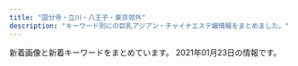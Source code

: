 ```yaml
---
title: "国分寺・立川・八王子・東京郊外"
description: "キーワード別にの巨乳アジアン・チャイナエステ嬢情報をまとめました。"
---
```


新着画像と新着キーワードをまとめています。
2021年01月23日の情報です。

<DmmAffiliateIns />
<KeywordTable
  shops={
    [
    {
        "keywords": {
            "C": 12,
            "87": 8,
            "86": 8,
            "D": 16
        },
        "img_links": [
            "http://www.yuki.iesjp.com/images/shop/s1.jpg",
            "http://www.yuki.iesjp.com/images/shop/s8.jpg",
            "http://www.yuki.iesjp.com/images/shop/s5.jpg",
            "http://www.yuki.iesjp.com/files/002.jpg",
            "http://www.yuki.iesjp.com/images/mobile.jpg",
            "http://www.yuki.iesjp.com/files/002-03.jpg",
            "http://www.yuki.iesjp.com/images/shop/s2.jpg",
            "http://www.yuki.iesjp.com/images/r3.jpg",
            "http://www.yuki.iesjp.com/files/001.jpg",
            "http://www.yuki.iesjp.com/images/shop/s3.jpg",
            "http://www.yuki.iesjp.com/files/004-03.jpg",
            "http://www.yuki.iesjp.com/images/line.png",
            "http://www.yuki.iesjp.com/files/001-03.jpg",
            "http://www.yuki.iesjp.com/images/shop/s7.jpg",
            "http://www.yuki.iesjp.com/images/shop/s4.jpg",
            "http://www.yuki.iesjp.com/images/shop/s6.jpg",
            "http://www.yuki.iesjp.com/files/003-02.jpg",
            "http://www.yuki.iesjp.com/files/004.jpg",
            "http://www.yuki.iesjp.com/files/003-03.jpg",
            "http://www.yuki.iesjp.com/files/001-02.jpg",
            "http://www.yuki.iesjp.com/files/003.jpg",
            "http://www.yuki.iesjp.com/files/002-02.jpg",
            "http://www.yuki.iesjp.com/files/004-02.jpg"
        ],
        "url": "http://www.yuki.iesjp.com/",
        "name": "\u512a\u59eb",
        "station": "JR\u516b\u738b\u5b50\u99c5\u5317\u53e3"
    },
    {
        "keywords": {},
        "img_links": [
            "http://forever-est.info/images/cg10a.jpg",
            "http://forever-est.info/images/no.png",
            "http://forever-est.info/images/cg07.jpg",
            "http://forever-est.info/images/cg06.jpg",
            "http://forever-est.info/images/nav-002.png",
            "http://forever-est.info/images/cg03.jpg",
            "http://forever-est.info/images/cg01.jpg",
            "http://forever-est.info/images/cg08.jpg",
            "http://forever-est.info/images/cg09.jpg",
            "http://forever-est.info/images/cg02c.jpg",
            "http://forever-est.info/images/top001.png",
            "http://forever-est.info/images/cg05.jpg",
            "http://forever-est.info/images/tel.png",
            "http://forever-est.info/images/cg04.jpg",
            "http://forever-est.info/images/nav-001.png",
            "http://forever-est.info/images/nav-006.png",
            "http://forever-est.info/images/nav-004.png",
            "http://forever-est.info/images/nav-005.png",
            "http://forever-est.info/images/cg11.jpg",
            "http://forever-est.info/images/nav-003.png"
        ],
        "name": "\u604b\u3054\u3053\u308d",
        "station": "JR\u7acb\u5ddd\u99c5\u5357\u53e3",
        "url": "http://forever-est.info/"
    },
    {
        "url": "http://eilgft.xyz/",
        "station": "JR\u56fd\u5206\u5bfa\u99c5\u5357\u53e3",
        "name": "Relieve",
        "img_links": [
            "http://eilgft.xyz/static/picture/room1.jpg",
            "http://eilgft.xyz/uploads/200915/1-200915123952526.jpg",
            "http://eilgft.xyz/static/picture/room3.jpg",
            "http://eilgft.xyz/static/picture/room2.jpg",
            "http://eilgft.xyz/uploads/200915/1-20091512401OM.jpg",
            "http://eilgft.xyz/uploads/201123/1-20112310002I45.jpg",
            "http://eilgft.xyz/static/picture/top.jpg",
            "http://eilgft.xyz/uploads/200915/1-200915123934Y4.jpg",
            "http://eilgft.xyz/static/picture/room4.jpg",
            "http://eilgft.xyz/uploads/201107/1-20110G5061VC.jpg"
        ],
        "keywords": {
            "D": 8,
            "86": 8
        }
    },
    {
        "img_links": [],
        "station": "JR\u516b\u738b\u5b50\u99c5\u5317\u53e3",
        "keywords": {},
        "name": "\u30a2\u30ab\u30b9\u30ea\u5c4b",
        "url": "https://www.akasuriya.org/"
    },
    {
        "keywords": {
            "86": 4,
            "E": 1,
            "C": 10,
            "D": 3
        },
        "station": "JR\u7acb\u5ddd\u99c5\u5357\u53e3",
        "url": "http://www.birtyba.xyz/",
        "name": "\u3075\u308f\u3075\u308f",
        "img_links": [
            "http://www.birtyba.xyz/style/images/dt.jpg",
            "http://www.birtyba.xyz/uploads/201116/1-201116133205614.jpg",
            "http://www.birtyba.xyz/style/images/room4.jpg",
            "http://www.birtyba.xyz/uploads/200929/1-200929101Z4D1.jpg",
            "http://www.birtyba.xyz/uploads/200928/1-20092P95A05G.jpg",
            "http://www.birtyba.xyz/style/images/end.jpg",
            "http://www.birtyba.xyz/style/images/top.png",
            "http://www.birtyba.xyz/style/images/girl-z1.jpg",
            "http://www.birtyba.xyz/uploads/200929/1-200929102016294.jpg",
            "http://www.birtyba.xyz/uploads/201116/1-201116133149563.jpg",
            "http://www.birtyba.xyz/style/images/room2.jpg",
            "http://www.birtyba.xyz/uploads/200929/1-2009291019494I.jpg",
            "http://www.birtyba.xyz/plus/images/room5.jpg",
            "http://www.birtyba.xyz/style/images/mobile.jpg",
            "http://www.birtyba.xyz/style/images/bj3.png",
            "http://www.birtyba.xyz/style/images/room3.jpg",
            "http://www.birtyba.xyz/uploads/200929/1-200929102005Z4.jpg",
            "http://www.birtyba.xyz/style/images/room1.jpg",
            "http://www.birtyba.xyz/uploads/200929/1-200929101U3R4.jpg",
            "http://www.birtyba.xyz/uploads/201116/1-20111613315KT.jpg",
            "http://www.birtyba.xyz/style/images/girl-z2.jpg",
            "http://www.birtyba.xyz/style/images/staff_line.png",
            "http://www.birtyba.xyz/uploads/200929/1-2009291019253T.jpg"
        ]
    },
    {
        "img_links": [
            "http://kaori.me-es.com/images/index_12.jpg",
            "http://kaori.me-es.com/images/index_01.jpg",
            "http://kaori.me-es.com/girl/00.jpg",
            "http://kaori.me-es.com/images/index_14.jpg",
            "http://kaori.me-es.com/images/index_03.jpg",
            "http://kaori.me-es.com/images/index_05.jpg",
            "http://kaori.me-es.com/images/index_19.jpg",
            "http://kaori.me-es.com/images/index_21.jpg",
            "http://kaori.me-es.com/images/index_16.jpg",
            "http://kaori.me-es.com/images/index_07.jpg",
            "http://kaori.me-es.com/images/index_04.jpg",
            "http://kaori.me-es.com/girl/05.jpg",
            "http://kaori.me-es.com/girl/01.jpg",
            "http://kaori.me-es.com/girl/03.jpg",
            "http://kaori.me-es.com/girl/08.jpg",
            "http://kaori.me-es.com/girl/06.jpg",
            "http://kaori.me-es.com/images/index_02.jpg",
            "http://kaori.me-es.com/images/index_17.jpg",
            "http://kaori.me-es.com/images/01.jpg",
            "http://kaori.me-es.com/images/rec.jpg",
            "http://kaori.me-es.com/images/index_06.jpg",
            "http://kaori.me-es.com/images/rec_09.jpg",
            "http://kaori.me-es.com/images/staff_09.jpg",
            "http://kaori.me-es.com/images/index_10.jpg",
            "http://kaori.me-es.com/images/index_18.jpg",
            "http://kaori.me-es.com/girl/07.jpg",
            "http://kaori.me-es.com/images/02.jpg",
            "http://kaori.me-es.com/images/index_13.jpg",
            "http://kaori.me-es.com/images/info_09.jpg",
            "http://kaori.me-es.com/images/info.jpg"
        ],
        "station": "JR\u9752\u6885\u99c5",
        "url": "http://kaori.me-es.com/",
        "keywords": {},
        "name": "\u9999"
    },
    {
        "url": "http://bijin.estms.info/",
        "img_links": [
            "http://bijin.estms.info/up/newsimg/20200903153922mmexport1599101488007_mr1599101863202.jpg",
            "http://bijin.estms.info/up/newsimg/20201016160747mmexport1602828878412_mr1602829328944_mh1602831616134.jpg",
            "http://bijin.estms.info/up/uploads/20191014225239rina.jpg",
            "http://bijin.estms.info/up/uploads/20190424151005haru.jpg",
            "http://bijin.estms.info/up/uploads/2019121319191596C90C3E-6F98-4408-8DB6-F1278D52BEF8.jpeg",
            "http://bijin.estms.info/up/uploads/20201008173803y.jpg",
            "http://bijin.estms.info/up/uploads/20191015072706274D8AA4-F27F-41E1-B40F-28CEEDCC8339.jpeg",
            "http://bijin.estms.info/up/uploads/20201217003849rr.jpg",
            "http://bijin.estms.info/up/uploads/20201217003900rr1.jpg",
            "http://bijin.estms.info/up/uploads/20200406213457ai.jpg",
            "http://bijin.estms.info/up/uploads/20190310191122emi1.jpg",
            "http://bijin.estms.info/up/uploads/20190430121942RCKF3078.jpg",
            "http://bijin.estms.info/up/uploads/20190829230957hani.jpg",
            "http://bijin.estms.info/up/newsimg/20201219120625mmexport1608274227813_mr1608275553768.jpg",
            "http://bijin.estms.info/up/uploads/20190310191122emi.jpg",
            "http://bijin.estms.info/up/uploads/20190626204244naa.jpg",
            "http://bijin.estms.info/up/uploads/202005180731156A797D2C-B69E-4345-B776-BA05CAB5E487.jpeg",
            "http://bijin.estms.info/up/uploads/20191106204707A3EB6328-3B05-4BE7-8E96-27A1C6F46231.jpeg",
            "http://bijin.estms.info/up/uploads/202001210012472FD8035D-E181-4CC8-91C9-411154468BE0.jpeg",
            "http://bijin.estms.info/up/uploads/20200117072212A6B1AABA-580A-476E-9289-473C6EBAEAEA.jpeg",
            "http://bijin.estms.info/up/uploads/20200712231007yuri.jpg",
            "http://bijin.estms.info/up/uploads/20191002121102E9E57D38-E21B-4027-92DB-F139042F686A.jpeg",
            "http://bijin.estms.info/up/uploads/20200819222125miko.jpg",
            "http://bijin.estms.info/up/uploads/202002032232405E8F4BDF-8802-4EBC-A1EF-AD51378519E7.jpeg",
            "http://bijin.estms.info/images/r2.jpg",
            "http://bijin.estms.info/up/uploads/2020011123383520181216000901sor.jpg",
            "http://bijin.estms.info/up/uploads/20190611075455image.jpeg",
            "http://bijin.estms.info/up/uploads/2020011707213997E7D3ED-E846-45D2-BE23-3A9EA27C99E5.jpeg",
            "http://bijin.estms.info/images/t2.jpg",
            "http://bijin.estms.info/up/newsimg/20201215212952B612Kaji_20201203_130112_040_mh1606968582446.jpg",
            "http://bijin.estms.info/up/uploads/20191118072051423B39CB-95FB-4F88-B6F9-237745081B01.jpeg",
            "http://bijin.estms.info/up/newsimg/20201128150654mmexport1606540655903.jpg",
            "http://bijin.estms.info/up/uploads/20190831100054image.jpeg",
            "http://bijin.estms.info/up/uploads/20191002121121328B75FF-E54B-4F1A-999B-05804A859FE6.jpeg",
            "http://bijin.estms.info/up/uploads/20191017072128216A9A55-5AC4-4940-835D-FB551634C6E6.jpeg",
            "http://bijin.estms.info/up/uploads/20191213191915F8D7E171-6B72-4E9D-BAE6-95764C2481B9.jpeg",
            "http://bijin.estms.info/images/r3.jpg",
            "http://bijin.estms.info/up/uploads/2019110620470700D464B9-FADE-417C-B2D3-ADCCA8F79F09.jpeg",
            "http://bijin.estms.info/up/newsimg/20200712072448B612Kaji_20200712_014645_803.jpg",
            "http://bijin.estms.info/up/uploads/20190626204244naaa.jpg",
            "http://bijin.estms.info/up/uploads/201912021030562C17E879-4CFB-416F-A8C4-2951B0F2205B.jpeg",
            "http://bijin.estms.info/up/uploads/2020113007261911.jpg",
            "http://bijin.estms.info/up/newsimg/20200828113003m23.jpg",
            "http://bijin.estms.info/up/uploads/20190424151005har.jpg",
            "http://bijin.estms.info/up/uploads/20201016170513h.jpg",
            "http://bijin.estms.info/up/uploads/20190611075507image.jpeg",
            "http://bijin.estms.info/up/newsimg/20200903153747mmexport1599113750950.jpg",
            "http://bijin.estms.info/up/uploads/201910150727064AEE5CC2-79ED-4E66-9DE0-B5C435D880C2.jpeg",
            "http://bijin.estms.info/up/uploads/20200121001247FF252499-7BDC-480E-BC20-F0D33285CC2B.jpeg",
            "http://bijin.estms.info/images/r4.jpg",
            "http://bijin.estms.info/up/uploads/20200406213527yuna1.jpg",
            "http://bijin.estms.info/up/uploads/20201220222426y.jpg",
            "http://bijin.estms.info/up/uploads/202002032232405330A00F-9036-47F6-9444-FEF00ACC443C.jpeg",
            "http://bijin.estms.info/up/uploads/2020012010213518DC6BF5-40C1-4A5F-88A9-48EFDA79AC27.jpeg",
            "http://bijin.estms.info/up/uploads/20190602230214image.jpeg",
            "http://bijin.estms.info/images/r1.jpg",
            "http://bijin.estms.info/up/uploads/20200819222125mik.jpg",
            "http://bijin.estms.info/up/uploads/201911180721076EB6EE65-B4D3-49CC-B10D-FFCADDD8F51D.jpeg",
            "http://bijin.estms.info/up/newsimg/20201130213044yum.jpg",
            "http://bijin.estms.info/up/uploads/201910170721068B044B14-FAA2-4575-B987-3D0C526278FB.jpeg",
            "http://bijin.estms.info/up/uploads/20200828112826m23.jpg",
            "http://bijin.estms.info/up/uploads/20201220222426yu.jpg",
            "http://bijin.estms.info/up/uploads/20201008173812y1.jpg",
            "http://bijin.estms.info/up/uploads/20191118072033DC193570-75FC-4101-8931-9917C4584482.jpeg",
            "http://bijin.estms.info/up/newsimg/20200819201702mmexport1597835440425.jpg",
            "http://bijin.estms.info/up/newsimg/20201005203657thumbnail_IMG_6687.jpg",
            "http://bijin.estms.info/up/uploads/20200903200139IMG_6628.jpg",
            "http://bijin.estms.info/up/uploads/202001201021517F471254-F426-4D22-8198-E0392BEB2618.jpeg",
            "http://bijin.estms.info/up/uploads/20201130223715ym.jpg",
            "http://bijin.estms.info/up/uploads/20201005203401thumbnail_IMG_6686.jpg",
            "http://bijin.estms.info/up/uploads/2020011123332722.jpg",
            "http://bijin.estms.info/up/newsimg/20200729201109mmexport1596020533194.jpg",
            "http://bijin.estms.info/up/uploads/20200406213536yuna.jpg",
            "http://bijin.estms.info/up/uploads/20191028175611nene.jpg",
            "http://bijin.estms.info/images/tel.png",
            "http://bijin.estms.info/up/uploads/20200730001205eri.jpg",
            "http://bijin.estms.info/up/uploads/20190824212918DWZR9680.jpg",
            "http://bijin.estms.info/up/uploads/20180107000626image.jpeg",
            "http://bijin.estms.info/images/top_pickup.png",
            "http://bijin.estms.info/up/uploads/20190512145422ai.jpg",
            "http://bijin.estms.info/up/uploads/20191213191915E4816BC5-8C62-407B-A6ED-C87D0F0F46EC.jpeg",
            "http://bijin.estms.info/up/uploads/201911051624233BB9B4A5-25B8-4ACA-A6C4-B819FAC4075C.jpeg",
            "http://bijin.estms.info/up/uploads/20200406213506raki.jpg",
            "http://bijin.estms.info/up/uploads/20201005203352thumbnail_IMG_6687.jpg",
            "http://bijin.estms.info/up/uploads/20190824212918LJJT6902.jpg",
            "http://bijin.estms.info/up/uploads/20190602230156image.jpeg",
            "http://bijin.estms.info/up/uploads/20200406213449ai1.jpg",
            "http://bijin.estms.info/up/uploads/2020113007261912.jpg",
            "http://bijin.estms.info/up/uploads/20201130223722yum.jpg",
            "http://bijin.estms.info/up/uploads/20190430125157XTFS2133.jpg",
            "http://bijin.estms.info/up/uploads/201912132254460EDB9A1F-C26F-42D3-9D9F-4859D6ACF118.jpeg"
        ],
        "station": "\u4e45\u7c73\u5ddd\u99c5\u5357\u53e3",
        "keywords": {},
        "name": "\u30d4\u30f3\u30af\u30ac\u30fc\u30eb"
    },
    {
        "img_links": [
            "http://uniont.xyz/uploads/200924/1-200924132G1L4.jpg",
            "http://uniont.xyz/uploads/201112/1-2011120914432M.jpg",
            "http://uniont.xyz/uploads/200924/1-200924133331412.jpg",
            "http://uniont.xyz/picture/pick.png",
            "http://uniont.xyz/picture/bj2.jpg",
            "http://uniont.xyz/uploads/200924/1-20092413214T30.jpg",
            "http://uniont.xyz/uploads/200924/1-200924132113558.jpg",
            "http://uniont.xyz/picture/news.png",
            "http://uniont.xyz/uploads/200924/1-200924132J53b.jpg",
            "http://uniont.xyz/uploads/200924/1-200924132KQ53.jpg",
            "http://uniont.xyz/uploads/200924/1-200924132433127.jpg",
            "http://uniont.xyz/uploads/200924/1-2009241323163J.jpg",
            "http://uniont.xyz/uploads/200924/1-20092413325Sc.jpg",
            "http://uniont.xyz/picture/r2.jpg",
            "http://uniont.xyz/picture/end.png",
            "http://uniont.xyz/uploads/200924/1-200924132512B1.jpg",
            "http://uniont.xyz/uploads/200924/1-200924133912N0.jpg",
            "http://uniont.xyz/uploads/200924/1-200924132A9E6.jpg",
            "http://uniont.xyz/uploads/200924/1-20092413260aG.jpg",
            "http://uniont.xyz/uploads/200924/1-200924132623O7.jpg",
            "http://uniont.xyz/uploads/200924/1-200924131JX02.jpg",
            "http://uniont.xyz/uploads/200924/1-200924133225646.jpg",
            "http://uniont.xyz/uploads/201112/1-201112091456449.jpg",
            "http://uniont.xyz/picture/r1.jpg",
            "http://uniont.xyz/uploads/200924/1-200924133920U5.jpg",
            "http://uniont.xyz/picture/r3.jpg",
            "http://uniont.xyz/picture/top.png",
            "http://uniont.xyz/uploads/200924/1-200924131S1D4.jpg",
            "http://uniont.xyz/uploads/200924/1-20092413233BZ.jpg",
            "http://uniont.xyz/uploads/200924/1-200924131H2313.jpg",
            "http://uniont.xyz/uploads/200924/1-20092413252X41.jpg",
            "http://uniont.xyz/uploads/200924/1-200924132422524.jpg",
            "http://uniont.xyz/picture/r5.jpg",
            "http://uniont.xyz/uploads/200924/1-200924133153O1.jpg",
            "http://uniont.xyz/uploads/200924/1-20092413312S95.jpg",
            "http://uniont.xyz/picture/s_staff.jpg",
            "http://uniont.xyz/uploads/200924/1-200924131T0603.jpg",
            "http://uniont.xyz/picture/face.png",
            "http://uniont.xyz/uploads/200924/1-200924132101X4.jpg",
            "http://uniont.xyz/picture/r4.jpg",
            "http://uniont.xyz/uploads/200924/1-2009241322001R.jpg"
        ],
        "url": "http://uniont.xyz/",
        "name": "\u7761\u84ee",
        "station": "JR\u56fd\u5206\u5bfa\u99c5\u5317\u53e3",
        "keywords": {
            "85": 1,
            "E": 2,
            "F": 1,
            "D": 9,
            "94": 1,
            "86": 10
        }
    },
    {
        "img_links": [
            "http://yorimichi.tyo.cm/photos/sites/19/2020/04/2020040107393327.jpg",
            "http://yorimichi.tyo.cm/photos/sites/19/2021/01/2021012309383695.jpg",
            "http://yorimichi.tyo.cm/images/room2.jpg",
            "http://yorimichi.tyo.cm/images/nbj3.jpg",
            "http://yorimichi.tyo.cm/photos/sites/19/2020/06/2020062204313595.jpg",
            "http://yorimichi.tyo.cm/images/room4.jpg",
            "http://yorimichi.tyo.cm/images/service2.jpg",
            "http://yorimichi.tyo.cm/photos/sites/19/2020/04/2020040107402382.jpg",
            "http://yorimichi.tyo.cm/photos/sites/19/2020/10/2020100106404456.jpg",
            "http://yorimichi.tyo.cm/images/tel.jpg",
            "http://yorimichi.tyo.cm/images/info.jpg",
            "http://yorimichi.tyo.cm/images/service3.jpg",
            "http://yorimichi.tyo.cm/photos/sites/19/2020/04/2020040509212275.jpg",
            "http://yorimichi.tyo.cm/photos/sites/19/2020/04/202004010739063.jpg",
            "http://yorimichi.tyo.cm/photos/sites/19/2020/04/2020040107395050.jpg",
            "http://yorimichi.tyo.cm/images/s_pick.jpg",
            "http://yorimichi.tyo.cm/photos/sites/19/2020/11/202011160616208.jpg",
            "http://yorimichi.tyo.cm/images/service4.jpg",
            "http://yorimichi.tyo.cm/images/room3.jpg",
            "http://yorimichi.tyo.cm/photos/sites/19/2020/04/2020042209432239.jpg",
            "http://yorimichi.tyo.cm/photos/sites/19/2020/09/2020090606070014.jpg",
            "http://yorimichi.tyo.cm/images/top.png",
            "http://yorimichi.tyo.cm/images/service1.jpg",
            "http://yorimichi.tyo.cm/photos/sites/19/2020/08/202008220530160.jpg",
            "http://yorimichi.tyo.cm/images/s_news.jpg",
            "http://yorimichi.tyo.cm/images/s_staff.png",
            "http://yorimichi.tyo.cm/photos/sites/19/2020/04/2020040107400666.jpg",
            "http://yorimichi.tyo.cm/images/acc.jpg",
            "http://yorimichi.tyo.cm/images/room1.jpg"
        ],
        "station": "JR\u56fd\u5206\u5bfa\u99c5\u5357\u53e3",
        "url": "http://yorimichi.tyo.cm/",
        "keywords": {
            "D": 110,
            "85": 50,
            "87": 20,
            "84": 10,
            "E": 10,
            "C": 10,
            "86": 50
        },
        "name": "\u5bc4\u308a\u9053"
    },
    {
        "keywords": {},
        "station": "JR\u516b\u738b\u5b50\u99c5\u5357\u53e3",
        "img_links": [],
        "url": "http://yasurakukaori.xyz/index.html",
        "name": "\u685c"
    },
    {
        "name": "\u7652\u3057\u306e\u5929\u4f7f",
        "keywords": {},
        "img_links": [
            "http://www.anntrizumu.xyz/uploads/201218/1-20121Q3154EE.jpg",
            "http://www.anntrizumu.xyz/picture/head.jpg",
            "http://anntrizumu.xyz/picture/img.site-builder.jpg",
            "http://www.anntrizumu.xyz/picture/totop_04.png",
            "http://anntrizumu.xyz/picture/head.jpg",
            "http://anntrizumu.xyz/picture/room2.jpg",
            "http://anntrizumu.xyz/uploads/201218/1-20121Q31611C3.jpg",
            "http://www.anntrizumu.xyz/picture/img.site-builder.jpg",
            "http://www.anntrizumu.xyz/uploads/201218/1-20121Q31611C3.jpg",
            "http://anntrizumu.xyz/uploads/210107/1-21010FT500142.jpg",
            "http://anntrizumu.xyz/picture/room1.jpg",
            "http://anntrizumu.xyz/uploads/201221/1-2012211K12C13.jpg",
            "http://anntrizumu.xyz/uploads/201218/1-20121Q3154EE.jpg",
            "http://anntrizumu.xyz/picture/room3.jpg",
            "http://www.anntrizumu.xyz/uploads/201218/1-20121Q3152V13.jpg",
            "http://anntrizumu.xyz/uploads/201221/1-2012211J921K2.jpg",
            "http://anntrizumu.xyz/uploads/201221/1-2012211P04Ib.jpg",
            "http://anntrizumu.xyz/uploads/201218/1-20121Q3152V13.jpg",
            "http://anntrizumu.xyz/picture/totop_04.png"
        ],
        "url": "http://anntrizumu.xyz/",
        "station": "JR\u7acb\u5ddd\u99c5\u5357\u53e3"
    },
    {
        "url": "http://esthe-aroma.jp.net/",
        "img_links": [
            "http://esthe-aroma.jp.net/images/cg041.jpg",
            "http://esthe-aroma.jp.net/images/8831.jpg",
            "http://esthe-aroma.jp.net/images/ri.jpg",
            "http://esthe-aroma.jp.net/images/cg031.jpg",
            "http://esthe-aroma.jp.net/images/a1.jpg",
            "http://esthe-aroma.jp.net/images/qrc.png",
            "http://esthe-aroma.jp.net/images/r3.jpg",
            "http://esthe-aroma.jp.net/images/cg01.jpg",
            "http://esthe-aroma.jp.net/images/now-printing.jpg",
            "http://esthe-aroma.jp.net/images/a21.jpg",
            "http://esthe-aroma.jp.net/images/r4.jpg",
            "http://esthe-aroma.jp.net/images/a22.jpg",
            "http://esthe-aroma.jp.net/images/cg021.jpg",
            "http://esthe-aroma.jp.net/images/a4.jpg",
            "http://esthe-aroma.jp.net/images/r1.jpg",
            "http://esthe-aroma.jp.net/images/cg03.jpg",
            "http://esthe-aroma.jp.net/images/a2.jpg",
            "http://esthe-aroma.jp.net/images/cg011.jpg",
            "http://esthe-aroma.jp.net/images/r2.jpg",
            "http://esthe-aroma.jp.net/images/a3.jpg",
            "http://esthe-aroma.jp.net/images/cg02.jpg",
            "http://esthe-aroma.jp.net/images/mi.jpg",
            "http://esthe-aroma.jp.net/images/cg04.jpg",
            "http://esthe-aroma.jp.net/images/kan.jpg",
            "http://esthe-aroma.jp.net/images/20040.jpg"
        ],
        "name": "Kesin-\u30b1\u30b7\u30f3-",
        "station": "JR\u516b\u738b\u5b50\u99c5\u5317\u53e3",
        "keywords": {
            "85": 2,
            "86": 6,
            "C": 2,
            "D": 6
        }
    },
    {
        "img_links": [
            "https://yuyuka.tyo.cm/images/side_nav05.jpg",
            "https://yuyuka.tyo.cm/images/end.png",
            "https://yuyuka.tyo.cm/images/side_nav04.jpg",
            "https://yuyuka.tyo.cm/images/sp_tit_pick.png",
            "https://yuyuka.tyo.cm/photos/sites/57/2020/11/2020111001495920.jpg",
            "https://yuyuka.tyo.cm/photos/sites/57/2020/12/2020121007431579.jpg",
            "https://www.est-tatsujin.jp/theme/esthe_no_tatsujin_front/banner/estbnr_s2_200x40.jpg",
            "https://yuyuka.tyo.cm/images/mobile.png",
            "https://yuyuka.tyo.cm/images/tit_staffbox01.jpg",
            "https://yuyuka.tyo.cm/images/tel.png",
            "https://yuyuka.tyo.cm/images/tit_staffbox02.jpg",
            "https://yuyuka.tyo.cm/photos/sites/57/2020/11/2020111001430371.jpg",
            "https://yuyuka.tyo.cm/images/tit_pick.png",
            "https://yuyuka.tyo.cm/images/room4.jpg",
            "https://yuyuka.tyo.cm/images/tit_link.jpg",
            "https://yuyuka.tyo.cm/images/room1.jpg",
            "https://yuyuka.tyo.cm/images/side_nav06.jpg",
            "https://yuyuka.tyo.cm/images/sp_top02.jpg",
            "https://yuyuka.tyo.cm/images/sp_top01.jpg",
            "https://yuyuka.tyo.cm/images/sp_tit_link.png",
            "https://yuyuka.tyo.cm/images/room2.jpg",
            "https://yuyuka.tyo.cm/images/side_nav03.jpg",
            "https://yuyuka.tyo.cm/images/side_nav01.jpg",
            "https://yuyuka.tyo.cm/images/tit_news.png",
            "https://yuyuka.tyo.cm/images/pic_girl01.jpg",
            "https://yuyuka.tyo.cm/photos/sites/57/2020/12/2020120409221187.jpg",
            "https://yuyuka.tyo.cm/images/side_nav02.jpg",
            "https://yuyuka.tyo.cm/images/room3.jpg",
            "https://yuyuka.tyo.cm/photos/sites/57/2020/12/2020121007423822.jpg",
            "https://yuyuka.tyo.cm/photos/sites/57/2020/11/2020111001430361.jpg"
        ],
        "name": "\u7652\u3005\u83ef",
        "keywords": {
            "86": 9,
            "85": 6,
            "D": 24,
            "87": 3
        },
        "url": "https://yuyuka.tyo.cm/",
        "station": "JR\u6b66\u8535\u5c0f\u91d1\u4e95\u99c5\u5357\u53e3"
    },
    {
        "keywords": {
            "D": 32,
            "C": 16,
            "87": 32
        },
        "station": "\u5c0f\u5e73\u99c5\u5357\u53e3",
        "url": "http://www.sweet.iesjp.com/",
        "name": "Sweet \uff5e\u30b9\u30a6\u30a3\u30fc\u30c8\uff5e",
        "img_links": [
            "http://www.sweet.iesjp.com/files/002-02.jpg",
            "http://www.sweet.iesjp.com/images/shop/s2.jpg",
            "http://www.sweet.iesjp.com/files/008-02.jpg",
            "http://www.sweet.iesjp.com/files/003-03.jpg",
            "http://www.sweet.iesjp.com/images/shop/s1.jpg",
            "http://www.sweet.iesjp.com/files/006-03.jpg",
            "http://www.sweet.iesjp.com/files/002.jpg",
            "http://www.sweet.iesjp.com/images/mobile.jpg",
            "http://www.sweet.iesjp.com/files/007.jpg",
            "http://www.sweet.iesjp.com/files/009-03.jpg",
            "http://www.sweet.iesjp.com/photo_news/upimg/891935ff7e18869057_1.jpg",
            "http://www.sweet.iesjp.com/images/shop/s5.jpg",
            "http://www.sweet.iesjp.com/files/007-03.jpg",
            "http://www.sweet.iesjp.com/images/shop/s4.jpg",
            "http://www.sweet.iesjp.com/files/009.jpg",
            "http://www.sweet.iesjp.com/photo_news/upimg/891935ff7e18869057_0.jpg",
            "http://www.sweet.iesjp.com/images/shop/s6.jpg",
            "http://www.sweet.iesjp.com/files/006.jpg",
            "http://www.sweet.iesjp.com/files/002-03.jpg",
            "http://www.sweet.iesjp.com/files/009-02.jpg",
            "http://www.sweet.iesjp.com/photo_news/upimg/100785fea94dfb8670_0.jpg",
            "http://www.sweet.iesjp.com/files/005-03.jpg",
            "http://www.sweet.iesjp.com/files/003.jpg",
            "http://www.sweet.iesjp.com/photo_news/upimg/100785fea94dfb8670_1.jpg",
            "http://www.sweet.iesjp.com/files/003-02.jpg",
            "http://www.sweet.iesjp.com/files/001.jpg",
            "http://www.sweet.iesjp.com/files/001-03.jpg",
            "http://www.sweet.iesjp.com/files/008-03.jpg",
            "http://www.sweet.iesjp.com/files/005.jpg",
            "http://www.sweet.iesjp.com/images/shop/s3.jpg",
            "http://www.sweet.iesjp.com/files/008.jpg",
            "http://www.sweet.iesjp.com/files/005-02.jpg",
            "http://www.sweet.iesjp.com/files/007-02.jpg",
            "http://www.sweet.iesjp.com/images/r3.jpg",
            "http://www.sweet.iesjp.com/files/001-02.jpg",
            "http://www.sweet.iesjp.com/files/006-02.jpg"
        ]
    },
    {
        "url": "http://www.rakuen.esjp.info/",
        "keywords": {
            "85": 4,
            "87": 24,
            "C": 4,
            "88": 4,
            "D": 28
        },
        "img_links": [
            "http://www.rakuen.esjp.info/images/header.png",
            "http://www.rakuen.esjp.info/files/002-03.jpg",
            "http://www.rakuen.esjp.info/images/barAccess.png",
            "http://www.rakuen.esjp.info/files/001-02.jpg",
            "http://www.rakuen.esjp.info/files/004.jpg",
            "http://www.rakuen.esjp.info/images/time.png",
            "http://www.rakuen.esjp.info/images/barTherapist.png",
            "http://www.rakuen.esjp.info/files/003.jpg",
            "http://www.rakuen.esjp.info/images/barProfileSche.png",
            "http://www.rakuen.esjp.info/images/barLink.png",
            "http://www.rakuen.esjp.info/files/004-02.jpg",
            "http://www.rakuen.esjp.info/files/002.jpg",
            "http://www.rakuen.esjp.info/files/005-02.jpg",
            "http://www.rakuen.esjp.info/images/btnTop.png",
            "http://www.rakuen.esjp.info/images/barSystem.png",
            "http://www.rakuen.esjp.info/files/004-03.jpg",
            "http://www.rakuen.esjp.info/files/003-02.jpg",
            "http://www.rakuen.esjp.info/files/001-03.jpg",
            "http://www.rakuen.esjp.info/files/003-03.jpg",
            "http://www.rakuen.esjp.info/files/006.jpg",
            "http://www.rakuen.esjp.info/images/backBtn.png",
            "http://www.rakuen.esjp.info/files/001.jpg",
            "http://www.rakuen.esjp.info/images/concept.png",
            "http://www.rakuen.esjp.info/files/008-02.jpg",
            "http://www.rakuen.esjp.info/images/contentBottom.jpg",
            "http://www.rakuen.esjp.info/files/007.jpg",
            "http://www.rakuen.esjp.info/images/barRecruit.png",
            "http://www.rakuen.esjp.info/files/005.jpg",
            "http://www.rakuen.esjp.info/files/007-03.jpg",
            "http://www.rakuen.esjp.info/files/002-02.jpg",
            "http://www.rakuen.esjp.info/files/007-02.jpg",
            "http://www.rakuen.esjp.info/files/008-03.jpg",
            "http://www.rakuen.esjp.info/images/barSchedule.png",
            "http://www.rakuen.esjp.info/files/006-02.jpg",
            "http://www.rakuen.esjp.info/files/006-03.jpg",
            "http://www.rakuen.esjp.info/files/005-03.jpg",
            "http://www.rakuen.esjp.info/files/008.jpg",
            "http://www.rakuen.esjp.info/images/barProfile.png"
        ],
        "station": "\u4eac\u738b\u516b\u738b\u5b50\u99c5\u4e2d\u592e\u53e3",
        "name": "\u697d\u5712"
    },
    {
        "img_links": [
            "http://sofia-es.tokyo/images/index_01.jpg",
            "http://sofia-es.tokyo/images/index_15.jpg",
            "http://sofia-es.tokyo/images/gallery_03.jpg",
            "http://sofia-es.tokyo/images/index_05.jpg",
            "http://sofia-es.tokyo/images/girls_13.jpg",
            "http://sofia-es.tokyo/images/girls_03.jpg",
            "http://sofia-es.tokyo/images/index_08.jpg",
            "http://sofia-es.tokyo/images/index_02.jpg",
            "http://sofia-es.tokyo/images/index_09.jpg",
            "http://sofia-es.tokyo/images/index_07.jpg",
            "http://sofia-es.tokyo/images/index_11.jpg",
            "http://sofia-es.tokyo/images/index_03.jpg",
            "http://sofia-es.tokyo/images/index_04.jpg",
            "http://sofia-es.tokyo/uploads/ecd62b76b1e56e66cb7bcb964da1ca22.jpg",
            "http://sofia-es.tokyo/images/index_14.jpg",
            "http://sofia-es.tokyo/uploads/ca177747885af42bd8197f68c498bcf8.jpg",
            "http://sofia-es.tokyo/uploads/1ec96f990e939733a393533a8d58a699.jpg",
            "http://sofia-es.tokyo/images/index_10.jpg",
            "http://sofia-es.tokyo/images/index_06.jpg"
        ],
        "url": "http://sofia-es.tokyo/",
        "name": "SOFIA \uff5e\u30bd\u30d5\u30a3\u30a2\uff5e",
        "station": "\u82b1\u5c0f\u91d1\u4e95\u99c5\u5357\u53e3",
        "keywords": {
            "88": 2,
            "D": 2,
            "C": 1,
            "86": 1
        }
    },
    {
        "station": "\u4fdd\u8c37\u99c5\u5357\u53e3",
        "url": "https://hoya.aoaoeo.com/",
        "name": "Yulala\uff5e\u3086\u3089\u3089\uff5e",
        "img_links": [
            "https://hoya.aoaoeo.com/wp-content/uploads/2018/12/98765432.jpg",
            "https://hoya.aoaoeo.com/wp-content/themes/este/img/top-img01.png",
            "https://hoya.aoaoeo.com/wp-content/themes/este/img/1.jpg",
            "https://hoya.aoaoeo.com/wp-content/themes/este/img/top-img02.png",
            "https://hoya.aoaoeo.com/wp-content/themes/este/img/tel_header.png",
            "https://hoya.aoaoeo.com/wp-content/themes/este/img/top-img01a.png",
            "https://hoya.aoaoeo.com/wp-content/uploads/2018/12/4356789uihj.jpg",
            "https://hoya.aoaoeo.com/wp-content/themes/este/img/top-img03.png",
            "https://hoya.aoaoeo.com/wp-content/themes/este/img/top-img01b.png",
            "https://hoya.aoaoeo.com/wp-content/themes/este/img/tel_footer.png",
            "https://hoya.aoaoeo.com/wp-content/uploads/2020/07/2121uy.jpg",
            "https://hoya.aoaoeo.com/wp-content/themes/este/img/3.jpg",
            "https://hoya.aoaoeo.com/wp-content/themes/este/img/2.jpg",
            "https://hoya.aoaoeo.com/wp-content/themes/este/img/4.jpg",
            "https://hoya.aoaoeo.com/wp-content/uploads/2018/12/987654.jpg",
            "https://hoya.aoaoeo.com/wp-content/themes/este/img/call.png"
        ],
        "keywords": {
            "D": 7,
            "E": 8
        }
    },
    {
        "keywords": {
            "C": 15
        },
        "url": "http://www.tay184.info/",
        "img_links": [
            "http://www.tay184.info/frame/fla/photo01.jpg",
            "http://www.tay184.info/frame/newface/201908235143.jpg",
            "http://www.tay184.info/frame/fla/photo04.jpg",
            "http://www.tay184.info/frame/scroll3/scroll3.jpg",
            "http://www.tay184.info/frame/scroll1/scroll1.jpg",
            "http://www.tay184.info/frame/girl/c7001.jpg",
            "http://www.tay184.info/frame/girl/c10001.jpg",
            "http://www.tay184.info/frame/sougo/estheking.jpg",
            "http://www.tay184.info/img/88x31.jpg",
            "http://www.tay184.info/frame/sougo/menlog.jpg",
            "http://www.tay184.info/frame/girl/c9001.jpg",
            "http://www.tay184.info/img/header.jpg",
            "http://www.tay184.info/frame/fla/photo03.jpg",
            "http://www.tay184.info/frame/scroll4/scroll4.jpg",
            "http://www.tay184.info/frame/telimg/telbar.png",
            "http://www.tay184.info/frame/girl/c8001.jpg",
            "http://www.tay184.info/navi/gld/temp_under2.jpg",
            "http://www.tay184.info/frame/scroll2/scroll2.jpg",
            "http://www.tay184.info/frame/scroll5/scroll5.jpg",
            "http://www.tay184.info/frame/fla/photo02.jpg"
        ],
        "station": "\u6771\u4e45\u7559\u7c73\u99c5\u5317\u53e3",
        "name": "\u592a\u967d"
    },
    {
        "url": "http://sln-heal.com/",
        "keywords": {
            "C": 13
        },
        "img_links": [
            "http://sln-heal.com/staff/aya/01.jpg",
            "http://sln-heal.com/staff/nana/01.jpg",
            "http://sln-heal.com/img/ttl_rec.png",
            "http://sln-heal.com/img/att.png",
            "http://sln-heal.com/pic/topimg1.png",
            "http://sln-heal.com/pic/topimg3.png",
            "http://sln-heal.com/pic/topimg5.png",
            "http://sln-heal.com/pic/topimg2.png",
            "http://sln-heal.com/staff/risa/01.jpg",
            "http://sln-heal.com/img/ttl_mobile.png",
            "http://sln-heal.com/staff/aya/01mb.jpg",
            "http://sln-heal.com/pic/head.jpg",
            "http://sln-heal.com/staff/nana/01mb.jpg",
            "http://sln-heal.com/staff/risa/01mb.jpg",
            "http://sln-heal.com/staff/yuki/01mb.jpg",
            "http://sln-heal.com/i/files/homeimg.jpg",
            "http://sln-heal.com/staff/yuki/01.jpg",
            "http://sln-heal.com/img/ttl_staff.jpg",
            "http://sln-heal.com/pic/topimg4.png"
        ],
        "name": "\u304d\u3089\u3089",
        "station": "\u3072\u3070\u308a\u30f6\u4e18\u99c5\u5357\u53e3"
    },
    {
        "keywords": {
            "\u80f8": 1,
            "86": 3,
            "88": 2,
            "85": 2,
            "D": 7
        },
        "img_links": [
            "http://www.sh-rirakw.xyz/images/shishu_01.jpg",
            "http://www.sh-rirakw.xyz/uploads/201016/1-20101613534H12.jpg",
            "http://www.sh-rirakw.xyz/images/girl_top.png",
            "http://www.sh-rirakw.xyz/images/nei_03.png",
            "http://www.sh-rirakw.xyz/uploads/200530/1-200530142Ja58.jpg",
            "http://www.sh-rirakw.xyz/images/nei_01.png",
            "http://www.sh-rirakw.xyz/uploads/200804/1-200P4150UG34.jpg",
            "http://www.sh-rirakw.xyz/uploads/200804/1-200P4151106412.jpg",
            "http://www.sh-rirakw.xyz/plus/images/001.jpg",
            "http://www.sh-rirakw.xyz/images/pagetop.png",
            "http://www.sh-rirakw.xyz/uploads/190727/1-1ZHG456351U.jpg",
            "http://www.sh-rirakw.xyz/images/004.jpg",
            "http://www.sh-rirakw.xyz/images/news_top.jpg",
            "http://www.sh-rirakw.xyz/plus/images/004.jpg",
            "http://www.sh-rirakw.xyz/images/shishu_03.jpg",
            "http://www.sh-rirakw.xyz/uploads/201203/1-2012030U434962.jpg",
            "http://www.sh-rirakw.xyz/plus/images/002.jpg",
            "http://www.sh-rirakw.xyz/plus/images/003.jpg",
            "http://www.sh-rirakw.xyz/images/girlx_top.png",
            "http://www.sh-rirakw.xyz/images/002.jpg",
            "http://www.sh-rirakw.xyz/images/right_top.png",
            "http://www.sh-rirakw.xyz/images/001.jpg",
            "http://www.sh-rirakw.xyz/images/003.jpg",
            "http://www.sh-rirakw.xyz/images/right_bottom.png",
            "http://www.sh-rirakw.xyz/uploads/200530/1-20053014263J30.jpg",
            "http://www.sh-rirakw.xyz/images/girl_03.png",
            "http://www.sh-rirakw.xyz/images/girl_01.png",
            "http://www.sh-rirakw.xyz/uploads/190727/1-1ZHG50JV35.jpg",
            "http://www.sh-rirakw.xyz/uploads/201203/1-2012030U52J62.jpg",
            "http://www.sh-rirakw.xyz/images/tite-staff.png"
        ],
        "station": "\u6e05\u702c\u99c5\u5357\u53e3",
        "name": "\u7e01",
        "url": "http://www.sh-rirakw.xyz/"
    },
    {
        "keywords": {
            "E": 4,
            "85": 2,
            "88": 2,
            "C": 4,
            "89": 2,
            "D": 4,
            "86": 4,
            "90": 2,
            "87": 4
        },
        "img_links": [
            "http://www.bali.mensnv.com/files/007.jpg",
            "http://www.bali.mensnv.com/sp/menu/staff.jpg",
            "http://www.bali.mensnv.com/sp/images/newsb.jpg",
            "http://www.bali.mensnv.com/files/009-02.jpg",
            "http://www.bali.mensnv.com/sp/images/tel.jpg",
            "http://www.bali.mensnv.com/sp/menu/interior.jpg",
            "http://www.bali.mensnv.com/images/int1.png",
            "http://www.bali.mensnv.com/sp/images/footer.jpg",
            "http://www.bali.mensnv.com/sp/images/head.jpg",
            "http://www.bali.mensnv.com/images/concept.jpg",
            "http://www.bali.mensnv.com/images/news.jpg",
            "http://www.bali.mensnv.com/sp/images/staff_t.jpg",
            "http://www.bali.mensnv.com/files/003-02.jpg",
            "http://www.bali.mensnv.com/images/line.png",
            "http://www.bali.mensnv.com/files/003.jpg",
            "http://www.bali.mensnv.com/images/ta.jpg",
            "http://www.bali.mensnv.com/files/006-02.jpg",
            "http://www.bali.mensnv.com/files/007-02.jpg",
            "http://www.bali.mensnv.com/files/010.jpg",
            "http://www.bali.mensnv.com/sp/images/time.jpg",
            "http://www.bali.mensnv.com/sp/images/top.jpg",
            "http://www.bali.mensnv.com/images/sys1.png",
            "http://www.bali.mensnv.com/files/004-02.jpg",
            "http://www.bali.mensnv.com/sp/images/interior_t.jpg",
            "http://www.bali.mensnv.com/images/sys3.png",
            "http://www.bali.mensnv.com/files/009.jpg",
            "http://www.bali.mensnv.com/files/008.jpg",
            "http://www.bali.mensnv.com/images/mobile.jpg",
            "http://www.bali.mensnv.com/sp/images/pc.jpg",
            "http://www.bali.mensnv.com/images/int2.png",
            "http://www.bali.mensnv.com/sp/images/link_t.jpg",
            "http://www.bali.mensnv.com/files/004.jpg",
            "http://www.bali.mensnv.com/images/interior_t.png",
            "http://www.bali.mensnv.com/images/head.jpg",
            "http://www.bali.mensnv.com/sp/images/news.jpg",
            "http://www.bali.mensnv.com/images/sm.jpg",
            "http://www.bali.mensnv.com/images/rec2.png",
            "http://www.bali.mensnv.com/images/staff_t.png",
            "http://www.bali.mensnv.com/images/sys2.png",
            "http://www.bali.mensnv.com/sp/images/topgirl.jpg",
            "http://www.bali.mensnv.com/sp/menu/top.jpg",
            "http://www.bali.mensnv.com/images/link_t.png",
            "http://www.bali.mensnv.com/files/001-02.jpg",
            "http://www.bali.mensnv.com/files/010-02.jpg",
            "http://www.bali.mensnv.com/files/008-02.jpg",
            "http://www.bali.mensnv.com/files/006.jpg",
            "http://www.bali.mensnv.com/files/001.jpg",
            "http://www.bali.mensnv.com/images/rec1.png"
        ],
        "url": "http://www.bali.mensnv.com/",
        "name": "Bali SPA",
        "station": "JR\u56fd\u5206\u5bfa\u99c5\u5317\u53e3"
    },
    {
        "keywords": {
            "86": 44,
            "D": 64,
            "E": 4,
            "C": 8,
            "85": 4,
            "87": 24,
            "88": 4
        },
        "img_links": [
            "http://www.mermaid-kokubunji.com/images/h1.png",
            "http://www.mermaid-kokubunji.com/images/ta.png",
            "http://www.mermaid-kokubunji.com/files/043-02.jpg",
            "http://www.mermaid-kokubunji.com/images/b3.jpg",
            "http://www.mermaid-kokubunji.com/files/026-03.jpg",
            "http://www.mermaid-kokubunji.com/files/033.jpg",
            "http://www.mermaid-kokubunji.com/files/020.jpg",
            "http://www.mermaid-kokubunji.com/files/037-03.jpg",
            "http://www.mermaid-kokubunji.com/files/040.jpg",
            "http://www.mermaid-kokubunji.com/files/041-03.jpg",
            "http://www.mermaid-kokubunji.com/files/037.jpg",
            "http://www.mermaid-kokubunji.com/files/030-03.jpg",
            "http://www.mermaid-kokubunji.com/files/036-03.jpg",
            "http://www.mermaid-kokubunji.com/images/mobile.png",
            "http://www.mermaid-kokubunji.com/files/042-02.jpg",
            "http://www.mermaid-kokubunji.com/files/039.jpg",
            "http://www.mermaid-kokubunji.com/files/041-02.jpg",
            "http://www.mermaid-kokubunji.com/files/038.jpg",
            "http://www.mermaid-kokubunji.com/images/b5.jpg",
            "http://www.mermaid-kokubunji.com/files/040-02.jpg",
            "http://www.mermaid-kokubunji.com/images/staff.png",
            "http://www.mermaid-kokubunji.com/images/top.png",
            "http://www.mermaid-kokubunji.com/files/033-02.jpg",
            "http://www.mermaid-kokubunji.com/files/041.jpg",
            "http://www.mermaid-kokubunji.com/files/032-02.jpg",
            "http://www.mermaid-kokubunji.com/files/021-02.jpg",
            "http://www.mermaid-kokubunji.com/files/019-02.jpg",
            "http://www.mermaid-kokubunji.com/files/021-03.jpg",
            "http://www.mermaid-kokubunji.com/files/025.jpg",
            "http://www.mermaid-kokubunji.com/files/033-03.jpg",
            "http://www.mermaid-kokubunji.com/files/022-03.jpg",
            "http://www.mermaid-kokubunji.com/files/032-03.jpg",
            "http://www.mermaid-kokubunji.com/files/042.jpg",
            "http://www.mermaid-kokubunji.com/files/037-02.jpg",
            "http://www.mermaid-kokubunji.com/files/030-02.jpg",
            "http://www.mermaid-kokubunji.com/files/032.jpg",
            "http://www.mermaid-kokubunji.com/files/022.jpg",
            "http://www.mermaid-kokubunji.com/files/034-02.jpg",
            "http://www.mermaid-kokubunji.com/files/043.jpg",
            "http://www.mermaid-kokubunji.com/files/019-03.jpg",
            "http://www.mermaid-kokubunji.com/files/030.jpg",
            "http://www.mermaid-kokubunji.com/files/034.jpg",
            "http://www.mermaid-kokubunji.com/files/019.jpg",
            "http://www.mermaid-kokubunji.com/files/017.jpg",
            "http://www.mermaid-kokubunji.com/files/039-03.jpg",
            "http://www.mermaid-kokubunji.com/files/036-02.jpg",
            "http://www.mermaid-kokubunji.com/files/017-03.jpg",
            "http://www.mermaid-kokubunji.com/files/017-02.jpg",
            "http://www.mermaid-kokubunji.com/images/interior.png",
            "http://www.mermaid-kokubunji.com/files/021.jpg",
            "http://www.mermaid-kokubunji.com/files/026.jpg",
            "http://www.mermaid-kokubunji.com/files/038-02.jpg",
            "http://www.mermaid-kokubunji.com/files/043-03.jpg",
            "http://www.mermaid-kokubunji.com/files/036.jpg",
            "http://www.mermaid-kokubunji.com/files/034-03.jpg",
            "http://www.mermaid-kokubunji.com/files/042-03.jpg",
            "http://www.mermaid-kokubunji.com/files/025-02.jpg",
            "http://www.mermaid-kokubunji.com/files/025-03.jpg",
            "http://www.mermaid-kokubunji.com/files/020-02.jpg",
            "http://www.mermaid-kokubunji.com/images/b4.jpg",
            "http://www.mermaid-kokubunji.com/files/040-03.jpg",
            "http://www.mermaid-kokubunji.com/files/020-03.jpg",
            "http://www.mermaid-kokubunji.com/files/022-02.jpg",
            "http://www.mermaid-kokubunji.com/files/038-03.jpg",
            "http://www.mermaid-kokubunji.com/images/interior_bg.png",
            "http://www.mermaid-kokubunji.com/files/039-02.jpg",
            "http://www.mermaid-kokubunji.com/files/026-02.jpg",
            "http://www.mermaid-kokubunji.com/images/b1.png",
            "http://www.mermaid-kokubunji.com/images/b2.jpg",
            "http://www.mermaid-kokubunji.com/images/goback.jpg"
        ],
        "station": "JR\u56fd\u5206\u5bfa\u99c5\u5357\u53e3",
        "url": "http://www.mermaid-kokubunji.com/",
        "name": "Mermaid\uff5e\u30de\u30fc\u30e1\u30a4\u30c9\uff5e"
    },
    {
        "keywords": {},
        "url": "http://hi-msg.com/nikoly/",
        "name": "Nikoly",
        "img_links": [
            "http://hi-msg.com/nikoly/img/p-5.png",
            "http://hi-msg.com/nikoly/img/p-8.png",
            "http://hi-msg.com/nikoly/img/p-6.png",
            "http://hi-msg.com/nikoly/img/p-3.png",
            "http://hi-msg.com/nikoly/img/p-8-1.png",
            "http://hi-msg.com/nikoly/img/s2.png",
            "http://hi-msg.com/nikoly/img/s0.png",
            "http://hi-msg.com/nikoly/img/p-1.png",
            "http://hi-msg.com/nikoly/img/p-4.png",
            "http://hi-msg.com/nikoly/img/p-2.png",
            "http://hi-msg.com/nikoly/img/tel.jpg",
            "http://hi-msg.com/nikoly/img/p-9.png",
            "http://hi-msg.com/nikoly/img/p-6-1.png",
            "http://hi-msg.com/nikoly/img/botton.jpg",
            "http://hi-msg.com/nikoly/img/p-0.png",
            "http://hi-msg.com/nikoly/img/p-10.png",
            "http://hi-msg.com/nikoly/img/p-7.png"
        ],
        "station": "\u3072\u3070\u308a\u30f6\u4e18\u99c5\u5317\u53e3"
    },
    {
        "station": "JR\u56fd\u5206\u5bfa\u99c5\u5357\u53e3",
        "keywords": {
            "E": 3,
            "86": 10,
            "C": 16,
            "D": 7
        },
        "img_links": [
            "http://unmei.xyz/style/images/end.jpg",
            "http://unmei.xyz/style/images/room4.jpg",
            "http://unmei.xyz/plus/images/room5.jpg",
            "http://unmei.xyz/style/images/top.png",
            "http://unmei.xyz/uploads/201010/1-201010134113F3.png",
            "http://unmei.xyz/style/images/girl-z2.jpg",
            "http://unmei.xyz/uploads/201026/1-2010261G0393M.jpg",
            "http://unmei.xyz/uploads/201012/1-201012101KV21.jpg",
            "http://unmei.xyz/uploads/201012/1-201012101RI06.jpg",
            "http://unmei.xyz/uploads/201207/1-20120F91545951.jpg",
            "http://unmei.xyz/style/images/mobile.jpg",
            "http://unmei.xyz/uploads/201109/1-20110913400H13.jpg",
            "http://unmei.xyz/style/images/girl-z1.jpg",
            "http://unmei.xyz/uploads/201204/1-201204131333327.jpg",
            "http://unmei.xyz/uploads/201024/1-201024125031258.jpg",
            "http://unmei.xyz/style/images/bj3.png",
            "http://unmei.xyz/uploads/201012/1-201012101S5192.jpg",
            "http://unmei.xyz/style/images/room3.jpg",
            "http://unmei.xyz/uploads/201010/1-201010133944618.jpg",
            "http://unmei.xyz/uploads/201207/1-20120F91600P1.jpg",
            "http://unmei.xyz/uploads/201109/1-201109133931237.jpg",
            "http://unmei.xyz/uploads/210109/1-210109123219239.jpg",
            "http://unmei.xyz/style/images/room1.jpg",
            "http://unmei.xyz/uploads/201109/1-20110913395LL.jpg",
            "http://unmei.xyz/uploads/201207/1-20120F91552621.jpg",
            "http://unmei.xyz/uploads/201204/1-20120413135K17.jpg",
            "http://unmei.xyz/style/images/dt.jpg",
            "http://unmei.xyz/style/images/staff_line.png",
            "http://unmei.xyz/uploads/201204/1-2012041314051K.jpg",
            "http://unmei.xyz/style/images/room2.jpg",
            "http://unmei.xyz/uploads/201010/1-20101013404MP.png"
        ],
        "url": "http://unmei.xyz/",
        "name": "\u904b\u547d\u306e\u5973\u795e"
    },
    {
        "name": "Fairy Girl",
        "url": "http://www.fairygirl.relaxjp.info/",
        "station": "\u6e05\u702c\u99c5\u5317\u53e3",
        "img_links": [
            "http://www.fairygirl.relaxjp.info/files/021.jpg",
            "http://www.fairygirl.relaxjp.info/files/031.jpg",
            "http://www.fairygirl.relaxjp.info/images/nbj3.jpg",
            "http://www.fairygirl.relaxjp.info/images/mobile.jpg",
            "http://www.fairygirl.relaxjp.info/files/030.jpg",
            "http://www.fairygirl.relaxjp.info/files/022.jpg",
            "http://www.fairygirl.relaxjp.info/files/027.jpg",
            "http://www.fairygirl.relaxjp.info/images/s_news.jpg",
            "http://www.fairygirl.relaxjp.info/images/s_link.jpg",
            "http://www.fairygirl.relaxjp.info/images/nbj3_staff.jpg",
            "http://www.fairygirl.relaxjp.info/files/033.jpg",
            "http://www.fairygirl.relaxjp.info/images/s_face.jpg",
            "http://www.fairygirl.relaxjp.info/files/018.jpg",
            "http://www.fairygirl.relaxjp.info/images/end1.jpg",
            "http://www.fairygirl.relaxjp.info/images/1.jpg",
            "http://www.fairygirl.relaxjp.info/images/top.jpg",
            "http://www.fairygirl.relaxjp.info/files/029.jpg",
            "http://www.fairygirl.relaxjp.info/images/s_staff.jpg",
            "http://www.fairygirl.relaxjp.info/files/019.jpg",
            "http://www.fairygirl.relaxjp.info/images/s_info.jpg",
            "http://www.fairygirl.relaxjp.info/files/024.jpg",
            "http://www.fairygirl.relaxjp.info/files/020.jpg",
            "http://www.fairygirl.relaxjp.info/files/023.jpg",
            "http://www.fairygirl.relaxjp.info/files/032.jpg",
            "http://www.fairygirl.relaxjp.info/images/s_pick.jpg",
            "http://www.fairygirl.relaxjp.info/files/028.jpg",
            "http://www.fairygirl.relaxjp.info/files/026.jpg",
            "http://www.fairygirl.relaxjp.info/files/025.jpg"
        ],
        "keywords": {
            "86": 8,
            "C": 4,
            "D": 26,
            "85": 2,
            "87": 20
        }
    },
    {
        "img_links": [
            "http://cupido.iyasi.me/layer/images/top/top_03.jpg",
            "http://cupido.iyasi.me/images/staff_bj4.png",
            "http://cupido.iyasi.me/images/top2.jpg",
            "http://cupido.iyasi.me/layer/images/top/top_04.jpg",
            "http://cupido.iyasi.me/images/ser1.jpg",
            "http://cupido.iyasi.me/images/1.jpg",
            "http://cupido.iyasi.me/layer/images/top/top_06.jpg",
            "http://cupido.iyasi.me/images/ser4.jpg",
            "http://cupido.iyasi.me/images/staff_bj1.png",
            "http://cupido.iyasi.me/layer/images/top.jpg",
            "http://cupido.iyasi.me/images/staff_06.jpg",
            "http://cupido.iyasi.me/images/staff_01.jpg",
            "http://cupido.iyasi.me/layer/images/top/top_02.jpg",
            "http://cupido.iyasi.me/images/staff_07.jpg",
            "http://cupido.iyasi.me/images/staff_02.jpg",
            "http://cupido.iyasi.me/images/s_service.png",
            "http://cupido.iyasi.me/images/wenzi-staff.png",
            "http://cupido.iyasi.me/images/staff_03.jpg",
            "http://cupido.iyasi.me/images/ser3.jpg",
            "http://cupido.iyasi.me/images/top1.jpg",
            "http://cupido.iyasi.me/images/info.png",
            "http://cupido.iyasi.me/images/ser2.jpg",
            "http://cupido.iyasi.me/layer/images/top/top_01.jpg",
            "http://cupido.iyasi.me/layer/images/top/top_05.jpg",
            "http://cupido.iyasi.me/images/s_info.png",
            "http://cupido.iyasi.me/layer/images/top/top_08.png",
            "http://cupido.iyasi.me/images/staff_04.jpg"
        ],
        "station": "\u82b1\u5c0f\u91d1\u4e95\u99c5\u5357\u53e3",
        "url": "http://cupido.iyasi.me/",
        "name": "\u30ad\u30e5\u30fc\u30d4\u30c3\u30c8",
        "keywords": {
            "85": 3,
            "87": 3,
            "84": 6,
            "86": 3,
            "83": 3
        }
    },
    {
        "img_links": [
            "https://himawari.tyo.cm/images/link_nav03.jpg",
            "https://himawari.tyo.cm/photos/sites/47/2020/10/2020100208175477.jpg",
            "https://himawari.tyo.cm/images/link_nav06.jpg",
            "https://himawari.tyo.cm/images/info1.jpg",
            "https://himawari.tyo.cm/photos/sites/47/2020/10/202010020817559.jpg",
            "https://himawari.tyo.cm/photos/sites/47/2021/01/2021011409380666.jpg",
            "https://himawari.tyo.cm/images/link_nav07.jpg",
            "https://himawari.tyo.cm/images/info2.jpg",
            "https://himawari.tyo.cm/images/top_slider01.jpg",
            "https://himawari.tyo.cm/images/info3.jpg",
            "https://himawari.tyo.cm/images/link_nav05.jpg",
            "https://himawari.tyo.cm/images/side_tel.jpg",
            "https://himawari.tyo.cm/images/ico01.png",
            "https://himawari.tyo.cm/images/side_mobile.jpg",
            "https://himawari.tyo.cm/images/top.png",
            "https://himawari.tyo.cm/photos/sites/47/2020/10/2020100208175534.jpg",
            "https://himawari.tyo.cm/photos/sites/47/2020/10/202010020817547.jpg",
            "https://himawari.tyo.cm/images/sp_top.jpg",
            "https://himawari.tyo.cm/images/link_nav01.jpg",
            "https://himawari.tyo.cm/photos/sites/47/2020/10/2020100208175350.jpg",
            "https://himawari.tyo.cm/images/side_link.jpg",
            "https://himawari.tyo.cm/photos/sites/47/2020/10/2020100603052948.jpg",
            "https://himawari.tyo.cm/images/link_nav02.jpg",
            "https://himawari.tyo.cm/photos/sites/47/2020/10/2020100603033246.jpg",
            "https://himawari.tyo.cm/images/link_nav04.jpg",
            "https://himawari.tyo.cm/images/top_slider02.jpg",
            "https://himawari.tyo.cm/photos/sites/47/2020/10/2020100208175541.jpg"
        ],
        "name": "\u3072\u307e\u308f\u308a",
        "url": "https://himawari.tyo.cm/",
        "keywords": {
            "D": 8,
            "E": 1,
            "86": 4,
            "83": 1,
            "85": 3,
            "87": 1
        },
        "station": "JR\u516b\u738b\u5b50\u99c5\u5357\u53e3"
    },
    {
        "station": "JR\u56fd\u5206\u5bfa\u99c5",
        "url": "http://sh-akasur.work/",
        "img_links": [
            "http://sh-akasur.work/templets/default/picture/news.jpg",
            "http://sh-akasur.work/uploads/180620/1-1P62010154K00.png",
            "http://sh-akasur.work/uploads/allimg/180620/sys.png",
            "http://sh-akasur.work/templets/default/picture/head.jpg",
            "http://sh-akasur.work/templets/default/picture/rec1.png",
            "http://sh-akasur.work/uploads/180620/1-1P62010193X63.jpg",
            "http://sh-akasur.work/uploads/190228/1-1Z22Q51242136.png",
            "http://sh-akasur.work/uploads/180620/1-1P620101629244.png",
            "http://sh-akasur.work/templets/default/picture/staff_t.jpg",
            "http://sh-akasur.work/templets/default/picture/interior_t.jpg",
            "http://sh-akasur.work/uploads/190228/1-1Z22Q51020F4.jpg",
            "http://sh-akasur.work/uploads/190228/1-1Z22Q50P3515.jpg"
        ],
        "name": "Sweet Honey \u30b9\u30a6\u30a3\u30fc\u30c8. \u30cf\u30cb\u30fc",
        "keywords": {}
    },
    {
        "name": "\u7e01",
        "url": "http://kaijun.club/",
        "img_links": [
            "http://kaijun.club/images/r2.jpg",
            "http://kaijun.club/images/pickup.png",
            "http://kaijun.club/images/g2.jpg",
            "http://kaijun.club/images/r6.jpg",
            "http://kaijun.club/images/g4.jpg",
            "http://kaijun.club/images/r1.jpg",
            "http://kaijun.club/images/g0.jpg",
            "http://kaijun.club/images/200.png",
            "http://kaijun.club/images/top.png",
            "http://kaijun.club/images/300.png",
            "http://kaijun.club/images/tite-link.png",
            "http://kaijun.club/images/tit-new.png",
            "http://kaijun.club/images/mobile.png",
            "http://kaijun.club/images/tite-staff.png",
            "http://kaijun.club/images/g3.jpg",
            "http://kaijun.club/images/88.png",
            "http://kaijun.club/images/n-01.png",
            "http://kaijun.club/images/r5.jpg",
            "http://kaijun.club/images/p-r.png",
            "http://kaijun.club/images/g1.jpg",
            "http://kaijun.club/images/n-03.png",
            "http://kaijun.club/images/tit-newface.png",
            "http://kaijun.club/images/g5.jpg",
            "http://kaijun.club/images/g6.jpg",
            "http://kaijun.club/images/r3.jpg"
        ],
        "keywords": {},
        "station": "\u56fd\u5206\u5bfa\u99c5\u5317\u53e3"
    },
    {
        "keywords": {
            "D": 18,
            "88": 12,
            "85": 6
        },
        "img_links": [
            "http://www.hoya-en.com/files/002-03.jpg",
            "http://www.hoya-en.com/images/tel.png",
            "http://www.hoya-en.com/files/003-03.jpg",
            "http://www.hoya-en.com/files/003.jpg",
            "http://www.hoya-en.com/files/001-02.jpg",
            "http://www.hoya-en.com/images/backlistbtn.png",
            "http://www.hoya-en.com/files/003-02.jpg",
            "http://www.hoya-en.com/files/006-03.jpg",
            "http://www.hoya-en.com/files/006.jpg",
            "http://www.hoya-en.com/files/004.jpg",
            "http://www.hoya-en.com/files/002-02.jpg",
            "http://www.hoya-en.com/images/mobile.jpg",
            "http://www.hoya-en.com/files/004-02.jpg",
            "http://www.hoya-en.com/files/005-02.jpg",
            "http://www.hoya-en.com/files/005.jpg",
            "http://www.hoya-en.com/images/slider/01.jpg",
            "http://www.hoya-en.com/files/004-03.jpg",
            "http://www.hoya-en.com/images/slider/02.jpg",
            "http://www.hoya-en.com/files/002.jpg",
            "http://www.hoya-en.com/files/001.jpg",
            "http://www.hoya-en.com/files/001-03.jpg",
            "http://www.hoya-en.com/files/006-02.jpg",
            "http://www.hoya-en.com/files/005-03.jpg",
            "http://www.hoya-en.com/images/showCover.png",
            "http://www.hoya-en.com/images/coverGirlParts.png",
            "http://www.hoya-en.com/images/slider/03.jpg"
        ],
        "name": "\u7e01",
        "station": "\u4fdd\u8c37\u99c5\u5357\u53e3",
        "url": "http://www.hoya-en.com/"
    },
    {
        "name": "Girls",
        "img_links": [
            "http://www.girls.esjp.info/img/sys.jpg",
            "http://www.girls.esjp.info/files/007.jpg",
            "http://www.girls.esjp.info/files/021-02.jpg",
            "http://www.girls.esjp.info/img/staff_top.jpg",
            "http://www.girls.esjp.info/files/028-03.jpg",
            "http://www.girls.esjp.info/files/013-02.jpg",
            "http://www.girls.esjp.info/files/021-03.jpg",
            "http://www.girls.esjp.info/files/028-02.jpg",
            "http://www.girls.esjp.info/img/rsubt2.png",
            "http://www.girls.esjp.info/files/003-02.jpg",
            "http://www.girls.esjp.info/files/001-02.jpg",
            "http://www.girls.esjp.info/files/013.jpg",
            "http://www.girls.esjp.info/files/013-03.jpg",
            "http://www.girls.esjp.info/files/001-03.jpg",
            "http://www.girls.esjp.info/files/010.jpg",
            "http://www.girls.esjp.info/img/rsubt5.png",
            "http://www.girls.esjp.info/img/rsubt4.png",
            "http://www.girls.esjp.info/files/028.jpg",
            "http://www.girls.esjp.info/files/012.jpg",
            "http://www.girls.esjp.info/files/021.jpg",
            "http://www.girls.esjp.info/files/026-02.jpg",
            "http://www.girls.esjp.info/img/telpnone.png",
            "http://www.girls.esjp.info/img/head.jpg",
            "http://www.girls.esjp.info/files/002.jpg",
            "http://www.girls.esjp.info/img/rsubt1.png",
            "http://www.girls.esjp.info/files/020-03.jpg",
            "http://www.girls.esjp.info/files/020.jpg",
            "http://www.girls.esjp.info/files/001.jpg",
            "http://www.girls.esjp.info/files/010-03.jpg",
            "http://www.girls.esjp.info/files/007-03.jpg",
            "http://www.girls.esjp.info/files/005-02.jpg",
            "http://www.girls.esjp.info/files/005.jpg",
            "http://www.girls.esjp.info/img/staff_bottom.jpg",
            "http://www.girls.esjp.info/img/rsubt3.png",
            "http://www.girls.esjp.info/files/020-02.jpg",
            "http://www.girls.esjp.info/files/026.jpg",
            "http://www.girls.esjp.info/files/010-02.jpg",
            "http://www.girls.esjp.info/files/012-03.jpg",
            "http://www.girls.esjp.info/files/002-03.jpg",
            "http://www.girls.esjp.info/files/007-02.jpg",
            "http://www.girls.esjp.info/files/003-03.jpg",
            "http://www.girls.esjp.info/files/002-02.jpg",
            "http://www.girls.esjp.info/files/026-03.jpg",
            "http://www.girls.esjp.info/files/012-02.jpg",
            "http://www.girls.esjp.info/img/rsubt6.png",
            "http://www.girls.esjp.info/img/rsubt7.png",
            "http://www.girls.esjp.info/files/003.jpg",
            "http://www.girls.esjp.info/files/005-03.jpg"
        ],
        "url": "http://www.girls.esjp.info/",
        "keywords": {
            "D": 7,
            "E": 1,
            "F": 2,
            "90": 1,
            "86": 2,
            "89": 1,
            "C": 8,
            "87": 6,
            "85": 1
        },
        "station": "JR\u56fd\u5206\u5bfa\u99c5\u5357\u53e3"
    },
    {
        "img_links": [
            "http://es-aroma.tokyo/wp-content/uploads/2019/11/WeChat-Image_20191109113420.jpg",
            "http://es-aroma.tokyo/wp-content/uploads/2019/06/WeChat-Image_20190627174848.jpg",
            "http://es-aroma.tokyo/wp-content/uploads/2019/01/3628646e3e3b10f161d4a2a372b0d27e-1.png",
            "http://es-aroma.tokyo/wp-content/uploads/2019/09/WeChat-Image_20190917145915-267x400.jpg",
            "http://es-aroma.tokyo/wp-content/uploads/2019/08/WeChat-Image_20190826193316.jpg",
            "http://es-aroma.tokyo/wp-content/themes/template-salon2/images/info.png",
            "http://es-aroma.tokyo/wp-content/uploads/2020/10/WeChat-Image_20201026115623-267x400.jpg",
            "http://es-aroma.tokyo/wp-content/uploads/2019/07/WeChat-Image_20190724131251-267x400.jpg",
            "http://es-aroma.tokyo/wp-content/uploads/2020/12/WeChat-Image_20201224193425.jpg",
            "http://es-aroma.tokyo/wp-content/uploads/2020/11/WeChat-Image_20201121223013.jpg",
            "http://es-aroma.tokyo/wp-content/uploads/2020/12/WeChat-Image_20201224193420.jpg",
            "http://es-aroma.tokyo/wp-content/uploads/2019/10/WeChat-Image_20191008130125.jpg",
            "http://es-aroma.tokyo/wp-content/uploads/2019/07/WeChat-Image_20190714212609.jpg",
            "http://es-aroma.tokyo/wp-content/themes/template-salon2/images/main-img2.jpg",
            "http://es-aroma.tokyo/wp-content/uploads/2019/06/WeChat-Image_20190613133937-267x400.jpg",
            "http://es-aroma.tokyo/wp-content/uploads/2020/02/WeChat-Image_20200205163612.jpg",
            "http://es-aroma.tokyo/wp-content/uploads/2019/02/WeChat-Image_20190201215525.jpg",
            "http://es-aroma.tokyo/wp-content/uploads/2020/12/WeChat-Image_20201224193413-267x400.jpg",
            "http://es-aroma.tokyo/wp-content/themes/template-salon2/images/pickup-ttl.jpg",
            "http://es-aroma.tokyo/wp-content/uploads/2019/12/BeautyPlus_20191229223539066_save.jpg",
            "http://es-aroma.tokyo/wp-content/uploads/2019/07/WeChat-Image_20190724131251.jpg",
            "http://es-aroma.tokyo/wp-content/uploads/2020/10/WeChat-Image_20201022153341.jpg",
            "http://es-aroma.tokyo/wp-content/uploads/2020/11/WeChat-Image_20201121191958.jpg",
            "http://es-aroma.tokyo/wp-content/uploads/2020/02/WeChat-Image_20200205163558.jpg",
            "http://es-aroma.tokyo/wp-content/uploads/2019/02/WeChat-Image_20190201215531.jpg",
            "http://es-aroma.tokyo/wp-content/uploads/2019/09/WeChat-Image_20190904115149-267x400.jpg",
            "http://es-aroma.tokyo/wp-content/uploads/2020/03/WeChat-Image_20200309134239.jpg",
            "http://es-aroma.tokyo/wp-content/uploads/2019/11/WeChat-Image_20191109113420-267x400.jpg",
            "http://es-aroma.tokyo/wp-content/uploads/2020/11/mmexport1605007378499.jpg",
            "http://es-aroma.tokyo/wp-content/uploads/2019/06/WeChat-Image_20190603163147.jpg",
            "http://es-aroma.tokyo/wp-content/uploads/2019/02/aromaspa.jpg",
            "http://es-aroma.tokyo/wp-content/uploads/2020/10/WeChat-Image_20201022153341-267x400.jpg",
            "http://es-aroma.tokyo/wp-content/uploads/2018/01/1mmexport1517029294486-267x400.jpg",
            "http://es-aroma.tokyo/wp-content/uploads/2018/10/WeChat-Image_20181029125000-e1556001210148-267x400.jpg",
            "http://es-aroma.tokyo/wp-content/uploads/2019/06/WeChat-Image_20190603163135-267x400.jpg",
            "http://es-aroma.tokyo/wp-content/uploads/2020/11/mmexport1605007378499-369x400.jpg",
            "http://es-aroma.tokyo/wp-content/themes/template-salon2/images/news-ttl.jpg",
            "http://es-aroma.tokyo/wp-content/uploads/2020/08/WeChat-Image_20200825210507-267x400.jpg",
            "http://es-aroma.tokyo/wp-content/uploads/2021/01/WeChat-Image_20210118180303.jpg",
            "http://es-aroma.tokyo/wp-content/uploads/2018/09/WeChat-Image_20180905142554-e1556001558121-267x400.jpg",
            "http://es-aroma.tokyo/wp-content/uploads/2019/07/WeChat-Image_20190724131255.jpg",
            "http://es-aroma.tokyo/wp-content/uploads/2020/12/WeChat-Image_20201211154907.jpg",
            "http://es-aroma.tokyo/wp-content/uploads/2019/04/WeChat-Image_20190411151618-e1556001274541.jpg",
            "http://es-aroma.tokyo/wp-content/uploads/2019/07/WeChat-Image_20190724131259.jpg",
            "http://es-aroma.tokyo/wp-content/uploads/2019/10/WeChat-Image_20191008130122.jpg",
            "http://es-aroma.tokyo/wp-content/uploads/2020/10/WeChat-Image_20201026115623.jpg",
            "http://es-aroma.tokyo/wp-content/themes/template-salon2/images/main-img1.jpg",
            "http://es-aroma.tokyo/wp-content/uploads/2019/02/WeChat-Image_20190201215519.jpg",
            "http://es-aroma.tokyo/wp-content/uploads/2020/03/WeChat-Image_20200309134245.jpg",
            "http://es-aroma.tokyo/wp-content/themes/template-salon2/images/main-img3.jpg",
            "http://es-aroma.tokyo/wp-content/uploads/2018/07/mmexport1531561329219-267x400.jpg",
            "http://es-aroma.tokyo/wp-content/uploads/2019/06/WeChat-Image_20190603163140.jpg",
            "http://es-aroma.tokyo/wp-content/uploads/2019/06/WeChat-Image_20190603163143.jpg",
            "http://es-aroma.tokyo/wp-content/uploads/2018/01/miho1-267x400.jpg",
            "http://es-aroma.tokyo/wp-content/uploads/2020/12/WeChat-Image_20201211154852.jpg",
            "http://es-aroma.tokyo/wp-content/uploads/2019/08/WeChat-Image_20190808180223-267x400.jpg",
            "http://es-aroma.tokyo/wp-content/themes/template-salon2/images/newface-ttl.jpg",
            "http://es-aroma.tokyo/wp-content/uploads/2020/03/WeChat-Image_20200309134250.jpg",
            "http://es-aroma.tokyo/wp-content/uploads/2019/03/WeChat-Image_20190322161044-e1556000755758.jpg",
            "http://es-aroma.tokyo/wp-content/themes/template-salon2/images/campaign-bnr.png",
            "http://es-aroma.tokyo/wp-content/uploads/2019/10/WeChat-Image_20191008130122-267x400.jpg",
            "http://es-aroma.tokyo/wp-content/uploads/2018/01/pickup1-267x400.jpg",
            "http://es-aroma.tokyo/wp-content/uploads/2020/08/WeChat-Image_20200825210456.jpg",
            "http://es-aroma.tokyo/wp-content/uploads/2019/06/WeChat-Image_20190603163147-267x400.jpg",
            "http://es-aroma.tokyo/wp-content/uploads/2020/12/WeChat-Image_20201224193413.jpg",
            "http://es-aroma.tokyo/wp-content/uploads/2020/02/WeChat-Image_20200205163538.jpg",
            "http://es-aroma.tokyo/wp-content/uploads/2019/05/WeChat-Image_20190524171025.jpg",
            "http://es-aroma.tokyo/wp-content/uploads/2021/01/WeChat-Image_20210118180257.jpg",
            "http://es-aroma.tokyo/wp-content/uploads/2020/12/WeChat-Image_20201211154911.jpg",
            "http://es-aroma.tokyo/wp-content/uploads/2018/01/01-267x400.jpg",
            "http://es-aroma.tokyo/wp-content/uploads/2018/10/WeChat-Image_20181010202158-e1556001434192-267x400.jpg",
            "http://es-aroma.tokyo/wp-content/uploads/2020/03/WeChat-Image_20200309134250-267x400.jpg",
            "http://es-aroma.tokyo/wp-content/uploads/2019/06/WeChat-Image_20190603163135.jpg",
            "http://es-aroma.tokyo/wp-content/uploads/2019/10/WeChat-Image_20191008130129.jpg",
            "http://es-aroma.tokyo/wp-content/uploads/2021/01/WeChat-Image_20210107221401.jpg",
            "http://es-aroma.tokyo/wp-content/uploads/2019/09/WeChat-Image_20190917145915.jpg",
            "http://es-aroma.tokyo/wp-content/uploads/2018/01/1mmexport1517029271436-267x400.jpg",
            "http://es-aroma.tokyo/wp-content/uploads/2018/01/pickup7-266x400.jpg",
            "http://es-aroma.tokyo/wp-content/uploads/2018/11/WeChat-Image_20181204211806-e1556001049516-266x400.jpg",
            "http://es-aroma.tokyo/wp-content/uploads/2019/06/WeChat-Image_20190627174848-267x400.jpg",
            "http://es-aroma.tokyo/wp-content/uploads/2020/10/WeChat-Image_20201002174908-267x400.jpg",
            "http://es-aroma.tokyo/wp-content/uploads/2020/08/WeChat-Image_20200825210507.jpg",
            "http://es-aroma.tokyo/wp-content/uploads/2020/10/WeChat-Image_20201002174908.jpg",
            "http://es-aroma.tokyo/wp-content/uploads/2019/09/WeChat-Image_20190904115149.jpg",
            "http://es-aroma.tokyo/wp-content/uploads/2019/06/WeChat-Image_20190613133937.jpg",
            "http://es-aroma.tokyo/wp-content/uploads/2019/08/WeChat-Image_20190808180223.jpg",
            "http://es-aroma.tokyo/wp-content/themes/template-salon2/images/message-hd.jpg",
            "http://es-aroma.tokyo/wp-content/uploads/2020/09/WeChat-Image_20200927221300.jpg"
        ],
        "station": "JR\u516b\u738b\u5b50\u99c5\u5317\u53e3",
        "name": "\u30a2\u30ed\u30de\u30b9\u30d1",
        "keywords": {
            "86": 4,
            "85": 68,
            "84": 13
        },
        "url": "http://es-aroma.tokyo/"
    },
    {
        "img_links": [
            "https://ca-girl.com/wp-content/themes/este/img/top-img05a.png",
            "https://ca-girl.com/wp-content/uploads/2019/05/hsuaoijiaoa.jpg",
            "https://ca-girl.com/wp-content/uploads/2019/12/xrtcyvubnklm.jpg",
            "https://ca-girl.com/wp-content/themes/este/img/top-img01.png",
            "https://ca-girl.com/wp-content/uploads/2020/02/2aestrdyfu.jpg",
            "https://ca-girl.com/wp-content/uploads/2019/06/huosajoisaosa.jpg",
            "https://ca-girl.com/wp-content/uploads/2019/11/sauygihoj.jpg",
            "https://ca-girl.com/wp-content/uploads/2020/02/99awesrtdyfugi.jpg",
            "https://ca-girl.com/wp-content/uploads/2019/05/husahsuiaas.jpg",
            "https://ca-girl.com/wp-content/themes/este/img/tel01.png",
            "https://ca-girl.com/wp-content/uploads/2019/12/drftyguhij.jpg",
            "https://ca-girl.com/wp-content/uploads/2019/11/1ydtsfuaghija.jpg",
            "https://ca-girl.com/wp-content/uploads/2020/01/TFYUGIHSA.jpg",
            "https://ca-girl.com/wp-content/uploads/2019/03/sarydtfugiho.jpg",
            "https://ca-girl.com/wp-content/uploads/2019/02/fyguhijl.jpg",
            "https://ca-girl.com/wp-content/uploads/2019/02/jsioaoissa.jpg",
            "https://ca-girl.com/wp-content/uploads/2019/06/11awesrtdyfugi.jpg",
            "https://ca-girl.com/wp-content/uploads/2020/02/1setrdyfusa.jpg",
            "https://ca-girl.com/wp-content/uploads/2020/01/9jhgvjhk.jpg",
            "https://ca-girl.com/wp-content/uploads/2020/11/sp90aouiyawesrtdyfugi.jpg",
            "https://ca-girl.com/wp-content/uploads/2020/03/2435678yuiyhj.jpg",
            "https://ca-girl.com/wp-content/uploads/2019/02/saiojoasosa.jpg",
            "https://ca-girl.com/wp-content/uploads/2020/01/setrdyfugawesrtdyfugi.jpg",
            "https://ca-girl.com/wp-content/uploads/2020/02/1waerstdyfu.jpg",
            "https://ca-girl.com/wp-content/themes/este/img/tel.png",
            "https://ca-girl.com/wp-content/uploads/2020/01/1gyiuhoisja.jpg",
            "https://ca-girl.com/wp-content/themes/este/img/top-img04.png",
            "https://ca-girl.com/wp-content/uploads/2019/02/jismklakas.jpg",
            "https://ca-girl.com/wp-content/uploads/2019/06/setrdytfuygiuhoij.jpg",
            "https://ca-girl.com/wp-content/uploads/2019/10/warsetdyfughi.jpg",
            "https://ca-girl.com/wp-content/uploads/2019/01/9876awesrtdyfugi.jpg",
            "https://ca-girl.com/wp-content/uploads/2020/05/awesrtdyfu.jpg",
            "https://ca-girl.com/wp-content/uploads/2020/08/876521wesrtdyfugi.jpg",
            "https://ca-girl.com/wp-content/uploads/2020/01/e5drtfyug1-awesrtdyfugi.jpg",
            "https://ca-girl.com/wp-content/uploads/2018/12/ahiosjaslkaa.jpg",
            "https://ca-girl.com/wp-content/uploads/2019/10/aerstdyfu.jpg",
            "https://ca-girl.com/wp-content/uploads/2018/12/uyhuijnlmlkmlkmlkmlk.jpg",
            "https://ca-girl.com/wp-content/uploads/2019/12/sertdyfugi.jpg",
            "https://ca-girl.com/wp-content/uploads/2019/10/esrtdyfugi.jpg",
            "https://ca-girl.com/wp-content/uploads/2019/12/xrtdyfugi.jpg",
            "https://ca-girl.com/wp-content/uploads/2020/03/WEarstdy.jpg",
            "https://ca-girl.com/wp-content/uploads/2019/02/9876awesrtdyfugi.jpg",
            "https://ca-girl.com/wp-content/uploads/2020/02/13aesrtdyf.jpg",
            "https://ca-girl.com/wp-content/themes/este/img/top-img02b.png",
            "https://ca-girl.com/wp-content/uploads/2020/01/211awesrtdyfugi.jpg",
            "https://ca-girl.com/wp-content/uploads/2020/01/oiuytdfugih.jpg",
            "https://ca-girl.com/wp-content/uploads/2019/02/fghlkjhhhhhhhhh.jpg",
            "https://ca-girl.com/wp-content/themes/este/img/2.jpg",
            "https://ca-girl.com/wp-content/uploads/2020/02/2waesrtdyfu.jpg",
            "https://ca-girl.com/wp-content/uploads/2019/02/drytfugi.jpg",
            "https://ca-girl.com/wp-content/uploads/2019/05/hosiajoiaokla.jpg",
            "https://ca-girl.com/wp-content/uploads/2019/02/hsioajioaklaa.jpg",
            "https://ca-girl.com/wp-content/uploads/2020/11/11awesrtdyfugi.jpg",
            "https://ca-girl.com/wp-content/uploads/2019/02/121awesrtdyfugi.jpg",
            "https://ca-girl.com/wp-content/themes/este/img/top-img03.png",
            "https://ca-girl.com/wp-content/uploads/2020/05/WEarstdyfugi.jpg",
            "https://ca-girl.com/wp-content/themes/este/img/1.jpg",
            "https://ca-girl.com/wp-content/uploads/2019/06/hsoajioaopa.jpg",
            "https://ca-girl.com/wp-content/uploads/2019/03/soajsoiakla.jpg",
            "https://ca-girl.com/wp-content/uploads/2020/03/12esrtdyfug.jpg",
            "https://ca-girl.com/wp-content/uploads/2020/02/3aesrtdyfu.jpg",
            "https://ca-girl.com/wp-content/uploads/2020/05/12345ertyug.jpg",
            "https://ca-girl.com/wp-content/uploads/2020/01/ytyfugihl.jpg",
            "https://ca-girl.com/wp-content/uploads/2019/05/hsaioijsioaas.jpg",
            "https://ca-girl.com/wp-content/uploads/2019/03/estrdytfugiho.jpg",
            "https://ca-girl.com/wp-content/uploads/2019/05/isjioiojiossjaosa.jpg",
            "https://ca-girl.com/wp-content/uploads/2019/11/satyfugihjokl.jpg",
            "https://ca-girl.com/wp-content/uploads/2019/10/aewrstdyfugi.jpg",
            "https://ca-girl.com/wp-content/uploads/2018/12/aiojiosaskalasa.jpg",
            "https://ca-girl.com/wp-content/uploads/2020/01/iouysgaawesrtdyfugi.jpg",
            "https://ca-girl.com/wp-content/uploads/2021/01/2awesrtdyfugi.jpg",
            "https://ca-girl.com/wp-content/uploads/2020/04/sretdryfusa1.jpg",
            "https://ca-girl.com/wp-content/uploads/2020/05/34567jha.jpg",
            "https://ca-girl.com/wp-content/uploads/2020/04/wserdtfygu12.jpg",
            "https://ca-girl.com/wp-content/uploads/2019/08/drtyfugihojp.jpg",
            "https://ca-girl.com/wp-content/uploads/2020/05/34567hja.jpg",
            "https://ca-girl.com/wp-content/uploads/2020/02/88awesrtdyfugi.jpg",
            "https://ca-girl.com/wp-content/uploads/2019/09/drtyfugihoa.jpg",
            "https://ca-girl.com/wp-content/uploads/2019/03/fygiuhoja.jpg",
            "https://ca-girl.com/wp-content/uploads/2019/03/tyfugihojpka.jpg",
            "https://ca-girl.com/wp-content/uploads/2019/01/hasiujilamklassa.jpg",
            "https://ca-girl.com/wp-content/uploads/2019/06/22awesrtdyfugi.jpg",
            "https://ca-girl.com/wp-content/uploads/2020/11/awesrtdyfugi.jpg",
            "https://ca-girl.com/wp-content/uploads/2019/10/awerstdyfugihoj.jpg",
            "https://ca-girl.com/wp-content/uploads/2020/02/restdyfugusa.jpg",
            "https://ca-girl.com/wp-content/uploads/2019/10/srdtfuygiuh.jpg",
            "https://ca-girl.com/wp-content/uploads/2019/12/xfrtyfugi.jpg",
            "https://ca-girl.com/wp-content/uploads/2019/12/etsrdyfugi.jpg",
            "https://ca-girl.com/wp-content/uploads/2020/02/sredtfygusa.jpg"
        ],
        "name": "Cawaii Girl\uff5e\u304b\u308f\u3044\u3044\u30ac\u30fc\u30eb\uff5e",
        "station": "JR\u56fd\u5206\u5bfa\u99c5\u5317\u53e3",
        "keywords": {
            "\u30bb\u30af\u30b7\u30fc": 3,
            "E": 70,
            "D": 61,
            "F": 3
        },
        "url": "https://ca-girl.com/"
    },
    {
        "keywords": {},
        "station": "\u4fdd\u8c37\u99c5\u5357\u53e3",
        "img_links": [
            "http://www.yumenouti.xyz/images/index-hituji_22.jpg",
            "http://www.yumenouti.xyz/images/nav/lanmu-t-job.jpg",
            "http://www.yumenouti.xyz/images/sys/lanmu-zi-s7.png",
            "http://www.yumenouti.xyz/psd/index_off.jpg",
            "http://www.yumenouti.xyz/images/nav/lanmu-t-sys.jpg",
            "http://www.yumenouti.xyz/images/images/awaawa_09.jpg",
            "http://www.yumenouti.xyz/images/index-hituji_18.jpg",
            "http://www.yumenouti.xyz/images/images/awaawa_03.jpg",
            "http://www.yumenouti.xyz/images/staff/13.png",
            "http://www.yumenouti.xyz/images/staff/7/sakura.png",
            "http://www.yumenouti.xyz/images/staff/7/sari.png",
            "http://www.yumenouti.xyz/images/index-hituji_07.jpg",
            "http://www.yumenouti.xyz/images/index-hituji_09.jpg",
            "http://www.yumenouti.xyz/images/index-hituji_02.jpg",
            "http://www.yumenouti.xyz/images/staff/yuyu.jpg",
            "http://www.yumenouti.xyz/images/images/awaawa_05.jpg",
            "http://www.yumenouti.xyz/images/nav/lanmu-t-st.jpg",
            "http://www.yumenouti.xyz/images/images/awaawa_11.jpg",
            "http://www.yumenouti.xyz/images/staff/miki.jpg",
            "http://www.yumenouti.xyz/images/index-hituji_13.jpg"
        ],
        "url": "http://www.yumenouti.xyz/",
        "name": "\u5922\u306e\u5bb6"
    },
    {
        "url": "http://www.iyashiplus.iesjp.com/",
        "name": "\u7652\u3057\u30d7\u30e9\u30b9",
        "keywords": {
            "87": 8,
            "D": 16,
            "86": 16,
            "C": 4
        },
        "img_links": [
            "http://www.iyashiplus.iesjp.com/images/s_staff01.jpg",
            "http://www.iyashiplus.iesjp.com/images/top.jpg",
            "http://www.iyashiplus.iesjp.com/images/nbj3.jpg",
            "http://www.iyashiplus.iesjp.com/images/top1.jpg",
            "http://www.iyashiplus.iesjp.com/images/s_info.jpg",
            "http://www.iyashiplus.iesjp.com/images/mobile.jpg",
            "http://www.iyashiplus.iesjp.com/images/nbj3_staff.jpg",
            "http://www.iyashiplus.iesjp.com/images/s_link.jpg",
            "http://www.iyashiplus.iesjp.com/files/004.jpg",
            "http://www.iyashiplus.iesjp.com/files/003.jpg",
            "http://www.iyashiplus.iesjp.com/images/s_staff.jpg",
            "http://www.iyashiplus.iesjp.com/images/s_face.jpg",
            "http://www.iyashiplus.iesjp.com/images/s_pick.jpg",
            "http://www.iyashiplus.iesjp.com/files/005.jpg",
            "http://www.iyashiplus.iesjp.com/files/002.jpg",
            "http://www.iyashiplus.iesjp.com/files/001.jpg",
            "http://www.iyashiplus.iesjp.com/images/1.jpg",
            "http://www.iyashiplus.iesjp.com/files/006.jpg",
            "http://www.iyashiplus.iesjp.com/images/s_news.jpg",
            "http://www.iyashiplus.iesjp.com/images/end1.jpg"
        ],
        "station": "JR\u7acb\u5ddd\u99c5\u5317\u53e3"
    },
    {
        "station": "JR\u56fd\u5206\u5bfa\u99c5\u5357\u53e3",
        "keywords": {
            "C": 6,
            "85": 4,
            "F": 1,
            "86": 1,
            "D": 5
        },
        "img_links": [
            "http://civerme.xyz/uploads/201202/1-20120216421YH.jpg",
            "http://civerme.xyz/uploads/201202/1-20120216420L39.jpg",
            "http://civerme.xyz/uploads/201019/1-20101Z9244E07.jpg",
            "http://civerme.xyz/uploads/201202/1-2012021641401A.jpg",
            "http://civerme.xyz/picture/s_shedule.jpg",
            "http://civerme.xyz/picture/top.jpg",
            "http://civerme.xyz/picture/room1.jpg",
            "http://civerme.xyz/uploads/201019/1-20101Z924202Z.jpg",
            "http://civerme.xyz/picture/room3.jpg",
            "http://civerme.xyz/picture/room2.jpg",
            "http://civerme.xyz/picture/room4.jpg",
            "http://civerme.xyz/picture/s_staff.jpg",
            "http://civerme.xyz/uploads/201019/1-20101Z92039125.jpg",
            "http://civerme.xyz/uploads/201202/1-201202164131N6.jpg",
            "http://civerme.xyz/picture/s_news.jpg"
        ],
        "url": "http://civerme.xyz/",
        "name": "\u30b9\u30d1\u30c6\u30a3\u30a2\u30e9"
    },
    {
        "keywords": {
            "86": 6,
            "E": 4,
            "88": 2
        },
        "url": "http://beauty-est.tokyo/",
        "img_links": [
            "http://beauty-est.tokyo/images/now-printing.jpg",
            "http://beauty-est.tokyo/images/cg02.jpg",
            "http://beauty-est.tokyo/images/cg03.jpg",
            "http://beauty-est.tokyo/images/cg01.jpg",
            "http://beauty-est.tokyo/images/mi.jpg",
            "http://beauty-est.tokyo/images/cg04.jpg",
            "http://beauty-est.tokyo/images/ri.jpg"
        ],
        "station": "\u6771\u5927\u548c\u5e02\u99c5",
        "name": "Be"
    },
    {
        "url": "http://hignterletter.tokyo/",
        "img_links": [],
        "name": "\u6708\u306e\u3046\u3055\u304e",
        "keywords": {},
        "station": "JR\u7acb\u5ddd\u99c5\u5317\u53e3"
    },
    {
        "station": "\u6771\u4e45\u7559\u7c73\u99c5\u5317\u53e3",
        "keywords": {},
        "url": "http://midori.este88.com/",
        "img_links": [
            "http://midori.este88.com/images/mina1.jpg",
            "http://midori.este88.com/images/mobile1.jpg",
            "http://midori.este88.com/images/pick.jpg",
            "http://midori.este88.com/images/mari1.jpg",
            "http://midori.este88.com/images/mobile.jpg",
            "http://midori.este88.com/images/aya1.jpg",
            "http://midori.este88.com/images/yumi1.jpg",
            "http://midori.este88.com/images/s-recriut.jpg",
            "http://midori.este88.com/images/riri1.jpg",
            "http://midori.este88.com/images/nanami1.jpg",
            "http://midori.este88.com/i/120/mina1.jpg",
            "http://midori.este88.com/images/news.jpg",
            "http://midori.este88.com/images/info.jpg",
            "http://midori.este88.com/images/s-staff.jpg",
            "http://midori.este88.com/images/emi1.jpg"
        ],
        "name": "\u7dd1\u5065\u5eb7\u9928"
    },
    {
        "keywords": {
            "E": 1,
            "87": 1,
            "88": 1,
            "90": 1,
            "C": 2
        },
        "name": "J-ONE -\u30b8\u30a7\u30a4\u30ef\u30f3-",
        "img_links": [
            "http://j-one.est888.com/css/nav/nav-003.jpg",
            "http://j-one.est888.com/css/osusume02.jpg",
            "http://j-one.est888.com/css/staff/staff01.jpg",
            "http://j-one.est888.com/css/tel.png",
            "http://j-one.est888.com/css/nav/nav-005.jpg",
            "http://j-one.est888.com/css/nav/nav-006.jpg",
            "http://j-one.est888.com/css/top-left02.jpg",
            "http://j-one.est888.com/css/nav/nav-004.jpg",
            "http://j-one.est888.com/css/cam01.jpg",
            "http://j-one.est888.com/css/staff/staff02.jpg",
            "http://j-one.est888.com/css/nav/nav-002.jpg",
            "http://j-one.est888.com/css/staff/staff03.jpg",
            "http://j-one.est888.com/css/baner.jpg",
            "http://j-one.est888.com/css/nav/nav-001.jpg"
        ],
        "station": "\u4eac\u738b\u516b\u738b\u5b50\u99c5",
        "url": "http://j-one.est888.com/"
    },
    {
        "img_links": [
            "http://www.ai.esturl.com/files/001-02.jpg",
            "http://www.ai.esturl.com/images/interior_t.jpg",
            "http://www.ai.esturl.com/files/002-03.jpg",
            "http://www.ai.esturl.com/files/002.jpg",
            "http://www.ai.esturl.com/files/003-03.jpg",
            "http://www.ai.esturl.com/files/004-03.jpg",
            "http://www.ai.esturl.com/files/003.jpg",
            "http://www.ai.esturl.com/files/003-02.jpg",
            "http://www.ai.esturl.com/files/004.jpg",
            "http://www.ai.esturl.com/files/004-02.jpg",
            "http://www.ai.esturl.com/images/news.jpg",
            "http://www.ai.esturl.com/images/int2.jpg",
            "http://www.ai.esturl.com/files/002-02.jpg",
            "http://www.ai.esturl.com/images/head.jpg",
            "http://www.ai.esturl.com/images/mobile.jpg",
            "http://www.ai.esturl.com/images/tel.jpg",
            "http://www.ai.esturl.com/files/001-03.jpg",
            "http://www.ai.esturl.com/files/001.jpg",
            "http://www.ai.esturl.com/images/staff_t.jpg",
            "http://www.ai.esturl.com/images/sys.jpg",
            "http://www.ai.esturl.com/images/link_t.jpg"
        ],
        "station": "\u79cb\u6d25\u99c5\u5357\u53e3",
        "url": "http://www.ai.esturl.com/",
        "name": "\u6b32\u306e\u611b",
        "keywords": {
            "87": 1,
            "D": 2,
            "86": 1,
            "C": 2,
            "85": 1,
            "88": 1
        }
    },
    {
        "img_links": [
            "http://massage-est.tokyo/images/cg01.jpg",
            "http://massage-est.tokyo/images/m2.jpg",
            "http://massage-est.tokyo/images/slider-img001.jpg",
            "http://massage-est.tokyo/images/cg03.jpg",
            "http://massage-est.tokyo/images/m1.jpg",
            "http://massage-est.tokyo/images/cg11.jpg",
            "http://massage-est.tokyo/images/rsubt7.png",
            "http://massage-est.tokyo/images/rsubt5.png",
            "http://massage-est.tokyo/images/cg02.jpg",
            "http://massage-est.tokyo/images/m4.jpg",
            "http://massage-est.tokyo/images/m3.jpg",
            "http://massage-est.tokyo/images/slider-img002.jpg",
            "http://massage-est.tokyo/images/rsubt6.png",
            "http://massage-est.tokyo/images/tel2.png",
            "http://massage-est.tokyo/images/cg09.jpg",
            "http://massage-est.tokyo/images/cg08.jpg",
            "http://massage-est.tokyo/images/cg131.jpg",
            "http://massage-est.tokyo/images/cg12.jpg",
            "http://massage-est.tokyo/images/cg06.jpg",
            "http://massage-est.tokyo/images/cg132.jpg",
            "http://massage-est.tokyo/images/b-tel.png",
            "http://massage-est.tokyo/images/rsubt1.png",
            "http://massage-est.tokyo/images/cg05.jpg",
            "http://massage-est.tokyo/images/rsubt2.png",
            "http://massage-est.tokyo/images/cg04.jpg",
            "http://massage-est.tokyo/images/cg031.jpg",
            "http://massage-est.tokyo/images/cg10.jpg",
            "http://massage-est.tokyo/images/rsubt4.png",
            "http://massage-est.tokyo/images/cg13.jpg",
            "http://massage-est.tokyo/images/cg061.jpg",
            "http://massage-est.tokyo/images/cg101.jpg",
            "http://massage-est.tokyo/images/cg07.jpg",
            "http://massage-est.tokyo/images/m6.jpg",
            "http://massage-est.tokyo/images/rsubt3.png"
        ],
        "station": "JR\u7acb\u5ddd\u99c5\u5357\u53e3",
        "url": "http://massage-est.tokyo/",
        "name": "S Body",
        "keywords": {
            "C": 17,
            "D": 85,
            "85": 8,
            "86": 94
        }
    },
    {
        "img_links": [
            "http://aroma-treat.com/pic/head.png",
            "http://aroma-treat.com/img/mobile.png",
            "http://aroma-treat.com/pic/topimg2.jpg",
            "http://aroma-treat.com/i/files/homeimg.jpg",
            "http://aroma-treat.com/img/promise.png",
            "http://aroma-treat.com/pic/topimg1.jpg",
            "http://aroma-treat.com/img/ttl_staff.png"
        ],
        "station": "JR\u7fbd\u6751\u99c5\u6771\u53e3",
        "name": "\u30cf\u30ef\u30a4\u7652\u3057",
        "url": "http://aroma-treat.com/",
        "keywords": {
            "C": 9
        }
    },
    {
        "station": "JR\u798f\u751f\u99c5\u6771\u53e3",
        "img_links": [
            "http://a-rlx.info/images/r04.jpg",
            "http://a-rlx.info/gril/013a.jpg",
            "http://a-rlx.info/gril/07a.jpg",
            "http://a-rlx.info/images/line.png",
            "http://a-rlx.info/images/info_08.jpg",
            "http://a-rlx.info/gril/p03.jpg",
            "http://a-rlx.info/gril/09b.jpg",
            "http://a-rlx.info/gril/07b.jpg",
            "http://a-rlx.info/images/index_04.jpg",
            "http://a-rlx.info/images/r01.jpg",
            "http://a-rlx.info/images/s04.jpg",
            "http://a-rlx.info/images/index_06.jpg",
            "http://a-rlx.info/images/sub_10.jpg",
            "http://a-rlx.info/images/acc03.jpg",
            "http://a-rlx.info/images/staff_08.jpg",
            "http://a-rlx.info/gril/09.jpg",
            "http://a-rlx.info/images/acc05.jpg",
            "http://a-rlx.info/gril/07.jpg",
            "http://a-rlx.info/images/index_02.jpg",
            "http://a-rlx.info/images/index_05.jpg",
            "http://a-rlx.info/images/index_12.jpg",
            "http://a-rlx.info/gril/09a.jpg",
            "http://a-rlx.info/images/index_13.jpg",
            "http://a-rlx.info/images/index_03.jpg",
            "http://a-rlx.info/images/sys_08.jpg",
            "http://a-rlx.info/images/s03.jpg",
            "http://a-rlx.info/images/rec.jpg",
            "http://a-rlx.info/images/index_07.jpg",
            "http://a-rlx.info/images/rec_08.jpg",
            "http://a-rlx.info/images/s01.jpg",
            "http://a-rlx.info/images/acc04.jpg",
            "http://a-rlx.info/images/info_01.png",
            "http://a-rlx.info/gril/013b.jpg",
            "http://a-rlx.info/gril/013.jpg",
            "http://a-rlx.info/images/s02.jpg",
            "http://a-rlx.info/images/r02.jpg",
            "http://a-rlx.info/images/r03.jpg",
            "http://a-rlx.info/images/index_01.jpg",
            "http://a-rlx.info/images/acc01.jpg"
        ],
        "keywords": {
            "C": 2,
            "E": 1
        },
        "name": "\u96c5",
        "url": "http://a-rlx.info"
    },
    {
        "name": "Seven\u604b",
        "station": "\u3072\u3070\u308a\u30f6\u4e18\u99c5\u5357\u53e3",
        "img_links": [
            "http://seven-love.xyz.mn/photos/sites/10/2020/12/2020120404555567.jpg",
            "http://seven-love.xyz.mn/images/room1.jpg",
            "http://seven-love.xyz.mn/images/room3.jpg",
            "http://seven-love.xyz.mn/photos/sites/10/2020/10/2020101707251671.jpg",
            "http://seven-love.xyz.mn/images/tel.jpg",
            "http://seven-love.xyz.mn/photos/sites/10/2020/07/2020070205042874.jpg",
            "http://seven-love.xyz.mn/photos/sites/10/2020/07/2020070205044681.jpg",
            "http://seven-love.xyz.mn/images/s_staff.png",
            "http://seven-love.xyz.mn/images/room4.jpg",
            "http://seven-love.xyz.mn/images/info2.jpg",
            "http://seven-love.xyz.mn/images/s_news.jpg",
            "http://seven-love.xyz.mn/images/s3.jpg",
            "http://seven-love.xyz.mn/images/mobile.jpg",
            "http://seven-love.xyz.mn/photos/sites/10/2020/08/2020082403240698.jpg",
            "http://seven-love.xyz.mn/photos/sites/10/2020/07/2020070205045826.jpg",
            "http://seven-love.xyz.mn/images/info.jpg",
            "http://seven-love.xyz.mn/images/s_link.png",
            "http://seven-love.xyz.mn/images/room2.jpg",
            "http://seven-love.xyz.mn/photos/sites/10/2020/07/2020070205040665.jpg"
        ],
        "url": "http://seven-love.xyz.mn/",
        "keywords": {
            "86": 16,
            "D": 48,
            "E": 8,
            "85": 32,
            "87": 8
        }
    },
    {
        "url": "http://hi-msg.com/rakuyu/",
        "station": "JR\u516b\u738b\u5b50\u99c5\u5317\u53e3",
        "keywords": {},
        "name": "\u697d\u7652",
        "img_links": [
            "http://hi-msg.com/rakuyu/img/p-2.png",
            "http://hi-msg.com/rakuyu/img/p-12.png",
            "http://hi-msg.com/rakuyu/img/s0.png",
            "http://hi-msg.com/rakuyu/img/p-3.png",
            "http://hi-msg.com/rakuyu/img/p-10.png",
            "http://hi-msg.com/rakuyu/img/p-0.png",
            "http://hi-msg.com/rakuyu/img/p-1.png",
            "http://hi-msg.com/rakuyu/img/p-9.png",
            "http://hi-msg.com/rakuyu/img/s2.png",
            "http://hi-msg.com/rakuyu/img/tel.jpg",
            "http://hi-msg.com/rakuyu/img/p-11.png",
            "http://hi-msg.com/rakuyu/img/botton.jpg"
        ]
    },
    {
        "img_links": [
            "http://rlx-msg.com/img/ttl_mobile.png",
            "http://rlx-msg.com/staff/minami/01.jpg",
            "http://rlx-msg.com/pic/topimg1.jpg",
            "http://rlx-msg.com/staff/saya/01.jpg",
            "http://rlx-msg.com/pic/head.jpg",
            "http://rlx-msg.com/i/files/homeimg.jpg",
            "http://rlx-msg.com/pic/topimg2.jpg",
            "http://rlx-msg.com/staff/ai/01.jpg",
            "http://rlx-msg.com/img/access/kanban.png",
            "http://rlx-msg.com/staff/mai/01.jpg",
            "http://rlx-msg.com/pic/topimg3.jpg",
            "http://rlx-msg.com/img/ttl_recbnr.png",
            "http://rlx-msg.com/pic/topimg4.jpg",
            "http://rlx-msg.com/staff/naho/01.jpg",
            "http://rlx-msg.com/staff/eri/01.jpg",
            "http://rlx-msg.com/img/ttl_staff.png"
        ],
        "station": "JR\u516b\u738b\u5b50\u99c5\u5317\u53e3",
        "url": "http://rlx-msg.com/",
        "keywords": {
            "C": 15
        },
        "name": "\u5eb7\u697d"
    },
    {
        "keywords": {},
        "url": "http://www.china-massage.work/",
        "station": "\u7530\u7121\u99c5\u5317\u53e3",
        "name": "\u30ed\u30fc\u30ba",
        "img_links": [
            "http://www.china-massage.work/sp/images/sys.png",
            "http://www.china-massage.work/sp/img/kaori1.jpg",
            "http://www.china-massage.work/sp/images/interior_t.jpg",
            "http://www.china-massage.work/images/tel.jpg",
            "http://www.china-massage.work/sp/images/sisu4.jpg",
            "http://www.china-massage.work/sp/menu/staff.jpg",
            "http://www.china-massage.work/sp/images/sisu3.jpg",
            "http://www.china-massage.work/images/interior_t.jpg",
            "http://www.china-massage.work/images/b2.jpg",
            "http://www.china-massage.work/images/rec1.png",
            "http://www.china-massage.work/images/2.jpg",
            "http://www.china-massage.work/sp/img/yuki1.jpg",
            "http://www.china-massage.work/images/sys.png",
            "http://www.china-massage.work/sp/images/sisu2.jpg",
            "http://www.china-massage.work/sp/img/mina1.jpg",
            "http://www.china-massage.work/sp/menu/top.jpg",
            "http://www.china-massage.work/sp/images/rec1.png",
            "http://www.china-massage.work/staff/mina.jpg",
            "http://www.china-massage.work/images/staff_t.jpg",
            "http://www.china-massage.work/staff/kaori.jpg",
            "http://www.china-massage.work/images/news.jpg",
            "http://www.china-massage.work/images/head.jpg",
            "http://www.china-massage.work/sp/images/rec2.jpg",
            "http://www.china-massage.work/sp/images/ac1.jpg",
            "http://www.china-massage.work/images/3.jpg",
            "http://www.china-massage.work/images/1.jpg",
            "http://www.china-massage.work/sp/staff/yuki.jpg",
            "http://www.china-massage.work/images/sm.jpg",
            "http://www.china-massage.work/sp/images/newsb.png",
            "http://www.china-massage.work/sp/staff/mina.jpg",
            "http://www.china-massage.work/img/yuki1.jpg",
            "http://www.china-massage.work/img/mina1.jpg",
            "http://www.china-massage.work/sp/images/sisu1.jpg",
            "http://www.china-massage.work/sp/images/int1.png",
            "http://www.china-massage.work/staff/yuki.jpg",
            "http://www.china-massage.work/sp/images/tel.jpg",
            "http://www.china-massage.work/sp/staff/kaori.jpg",
            "http://www.china-massage.work/images/tg.jpg",
            "http://www.china-massage.work/sp/images/head.jpg",
            "http://www.china-massage.work/sp/images/footer.png",
            "http://www.china-massage.work/sp/images/int2.png",
            "http://www.china-massage.work/images/int1.png",
            "http://www.china-massage.work/img/kaori1.jpg",
            "http://www.china-massage.work/images/int2.png",
            "http://www.china-massage.work/sp/images/staff_t.jpg",
            "http://www.china-massage.work/images/rec2.jpg",
            "http://www.china-massage.work/sp/images/news.jpg",
            "http://www.china-massage.work/images/b1.jpg",
            "http://www.china-massage.work/sp/images/info_t.jpg"
        ]
    },
    {
        "img_links": [
            "http://lucky-day.jpn.vin/images/infor.png",
            "http://lucky-day.jpn.vin/images/r01.jpg",
            "http://lucky-day.jpn.vin/images/r03.jpg",
            "http://lucky-day.jpn.vin/images/acc4.jpg",
            "http://lucky-day.jpn.vin/photos/sites/70/2020/11/2020112316215988.jpg",
            "http://lucky-day.jpn.vin/images/tit-pick.png",
            "http://lucky-day.jpn.vin/images/acc3.jpg",
            "http://lucky-day.jpn.vin/images/acc2.jpg",
            "http://lucky-day.jpn.vin/photos/sites/70/2020/11/2020112213351418.jpg",
            "http://lucky-day.jpn.vin/photos/sites/70/2020/09/2020092109481331.jpg",
            "http://lucky-day.jpn.vin/images/tite-staff.png",
            "http://lucky-day.jpn.vin/images/top.png",
            "http://lucky-day.jpn.vin/images/r04.jpg",
            "http://lucky-day.jpn.vin/photos/sites/70/2020/12/2020122212380029.jpg",
            "http://lucky-day.jpn.vin/photos/sites/70/2020/07/2020073005191860.jpg",
            "http://lucky-day.jpn.vin/photos/sites/70/2020/10/2020102716195949.jpg",
            "http://lucky-day.jpn.vin/photos/sites/70/2020/12/2020122415521749.jpg",
            "http://lucky-day.jpn.vin/images/r02.jpg",
            "http://lucky-day.jpn.vin/photos/sites/70/2020/11/2020112516280331.jpg",
            "http://lucky-day.jpn.vin/images/tit-gat.png",
            "http://lucky-day.jpn.vin/images/acc1.jpg",
            "http://lucky-day.jpn.vin/photos/sites/70/2020/12/2020120816051896.jpg",
            "http://lucky-day.jpn.vin/photos/sites/70/2020/10/2020102813214196.jpg",
            "http://lucky-day.jpn.vin/images/tit-new.png",
            "http://lucky-day.jpn.vin/images/tit-infor.png",
            "http://lucky-day.jpn.vin/photos/sites/70/2020/11/2020110217103786.jpg"
        ],
        "station": "JR\u7acb\u5ddd\u99c5\u5357\u53e3",
        "keywords": {
            "C": 16,
            "89": 10,
            "85": 50,
            "E": 30,
            "87": 10,
            "86": 30,
            "D": 80,
            "88": 10
        },
        "name": "Lucky Day",
        "url": "http://lucky-day.jpn.vin/"
    },
    {
        "station": "JR\u516b\u738b\u5b50\u99c5\u5317\u53e3",
        "name": "\u30a2\u30b5\u30d2\u30a8\u30b9\u30c6",
        "url": "https://www.asahi-esthe.com/",
        "keywords": {
            "\u7206\u4e73": 1,
            "\u4e73": 1,
            "84": 1,
            "87": 1,
            "F": 2,
            "C": 38,
            "D": 4,
            "86": 4,
            "82": 2,
            "\u30bb\u30af\u30b7\u30fc": 1,
            "83": 2
        },
        "img_links": [
            "https://www.asahi-esthe.com/wp-content/uploads/2020/06/66bb3f68b419ba492e9539a10c4144d-300x147.jpg",
            "https://www.asahi-esthe.com/wp-content/uploads/2020/07/6e18dba538d1cb1a28011c3ad2204a3-300x149.jpg",
            "https://www.asahi-esthe.com/wp-content/uploads/2020/06/85add3b7a160d71cd1796851b869684-300x300.jpg",
            "https://www.asahi-esthe.com/wp-content/uploads/bb-plugin/cache/31245c5f2d2dff6fd0cbab31f48f187-circle.jpg",
            "https://www.asahi-esthe.com/wp-content/uploads/2020/08/0f8ba5b717266f71f4702c789fa2f9b-300x148.jpg",
            "https://www.asahi-esthe.com/wp-content/uploads/2013/04/large-100x100.jpg",
            "https://www.asahi-esthe.com/wp-content/uploads/2019/11/slider1.jpg",
            "https://www.asahi-esthe.com/wp-content/uploads/2020/08/bc6791c99340b30e294fd30338d4d53-300x149.jpg",
            "https://www.asahi-esthe.com/wp-content/uploads/bb-plugin/cache/5d91b0ca5dc4839ced8698e076eb5a8-circle.jpg",
            "https://www.asahi-esthe.com/wp-content/uploads/bb-plugin/cache/10378013268d3d764f8251835a15d1a-circle.jpg",
            "https://www.asahi-esthe.com/wp-content/uploads/bb-plugin/cache/1e42fd7e9bdb1a5dc28e8e5c27a41d7-circle.jpg",
            "https://www.asahi-esthe.com/wp-content/uploads/2020/06/687ab1685328def3787c2cc7742d37f-300x148.jpg",
            "https://www.asahi-esthe.com/wp-content/uploads/2020/09/5c335bd45d275e2e01d226664ebd871-scaled.jpg",
            "https://www.asahi-esthe.com/wp-content/uploads/bb-plugin/cache/cdb6f84ce805b50aab0ecc7dea3fc6b-circle.jpg",
            "https://www.asahi-esthe.com/wp-content/uploads/bb-plugin/cache/e19c7f0b0ae2e32f371cbb274f69ba5-1-circle.jpg",
            "https://www.asahi-esthe.com/wp-content/uploads/2020/08/e120bbf3d39ca1935f96a502b637503-300x148.jpg",
            "https://www.asahi-esthe.com/wp-content/uploads/2020/06/cdfecb6a823ebebbd6330a7a7ecc731-300x148.jpg",
            "https://www.asahi-esthe.com/wp-content/uploads/2020/12/237aa05907c61714132e500609d16c9-300x300.jpg",
            "https://www.asahi-esthe.com/wp-content/uploads/2020/06/5bb5966b2987ff767e3073f6f9a5e26-300x148.jpg",
            "https://www.asahi-esthe.com/wp-content/uploads/2016/12/second-pic-shop-630x630.jpg",
            "https://www.asahi-esthe.com/wp-content/uploads/bb-plugin/cache/127516bbb553fd1bbf113336a2e9b67-circle.jpg",
            "https://www.asahi-esthe.com/wp-content/uploads/bb-plugin/cache/56da5ca7cef7df50174c195fae659f9-circle.jpg",
            "https://www.asahi-esthe.com/wp-content/uploads/2020/08/af1d1de8869cc72f89fe89aa359c2ea-300x148.jpg",
            "https://www.asahi-esthe.com/wp-content/uploads/2020/11/11111111-300x216.png",
            "https://www.asahi-esthe.com/wp-content/uploads/2020/06/652ddc2fe484fa8033de98238a068a4-300x300.jpg",
            "https://www.asahi-esthe.com/wp-content/uploads/2020/06/307af00e6376110eb594cb21a951129-300x300.jpg",
            "https://www.asahi-esthe.com/wp-content/uploads/2020/06/1e42fd7e9bdb1a5dc28e8e5c27a41d7-300x300.jpg",
            "https://www.asahi-esthe.com/wp-content/uploads/2013/04/large-630x401.jpg",
            "https://www.asahi-esthe.com/wp-content/uploads/bb-plugin/cache/f532f6c49a0c2e54634ac09476dcb43-1022x1024-circle.jpg",
            "https://www.asahi-esthe.com/wp-content/uploads/2020/07/5be1e8c25d1ac2b61b029a9d7c7a1d5-300x149.jpg",
            "https://www.asahi-esthe.com/wp-content/uploads/2020/08/f19c130ced625e76df374e92656c4ce-300x149.jpg",
            "https://www.asahi-esthe.com/wp-content/uploads/2013/04/large-315x315.jpg",
            "https://www.asahi-esthe.com/wp-content/uploads/2020/07/1cb1e6f9d5bff20362d37bef344b8df-300x149.jpg",
            "https://www.asahi-esthe.com/wp-content/uploads/bb-plugin/cache/210fa707f8140385468452419b504c6-circle.jpg",
            "https://www.asahi-esthe.com/wp-content/uploads/2017/11/spa-voucher.png",
            "https://www.asahi-esthe.com/wp-content/uploads/2020/06/95c3b4b4cb3df28b5fd1c1cd2382212-300x148.jpg",
            "https://www.asahi-esthe.com/wp-content/uploads/2020/06/serapisuto-300x106.png",
            "https://www.asahi-esthe.com/wp-content/uploads/2020/08/2c86a3401864a9b267c1d2345735b08-300x148.jpg",
            "https://www.asahi-esthe.com/wp-content/uploads/2020/06/original.jpg",
            "https://www.asahi-esthe.com/wp-content/uploads/2017/11/spa-voucher-630x630.png",
            "https://www.asahi-esthe.com/wp-content/plugins/beaver-builder-lite-version/img/pixel.png",
            "https://www.asahi-esthe.com/wp-content/uploads/2017/11/spa-voucher-315x315.png",
            "https://www.asahi-esthe.com/wp-content/uploads/2020/06/6fd69a76919d1ee0ef632a76b84ab15-300x148.jpg"
        ]
    },
    {
        "img_links": [
            "http://www.tachikawa-en.com/images/s_staff.jpg",
            "http://www.tachikawa-en.com/images/s_info.jpg",
            "http://www.tachikawa-en.com/images/s_news.jpg",
            "http://www.tachikawa-en.com/images/nbj3.jpg",
            "http://www.tachikawa-en.com/images/s1.png",
            "http://www.tachikawa-en.com/files/027.jpg",
            "http://www.tachikawa-en.com/images/shop/sisu1.png",
            "http://www.tachikawa-en.com/images/s_face.jpg",
            "http://www.tachikawa-en.com/images/shop/sisu2.png",
            "http://www.tachikawa-en.com/images/1.jpg",
            "http://www.tachikawa-en.com/files/017.jpg",
            "http://www.tachikawa-en.com/images/mobile.jpg",
            "http://www.tachikawa-en.com/images/top.jpg",
            "http://www.tachikawa-en.com/files/026.jpg",
            "http://www.tachikawa-en.com/images/end1.jpg",
            "http://www.tachikawa-en.com/images/shop/sisu.png",
            "http://www.tachikawa-en.com/images/top1.jpg",
            "http://www.tachikawa-en.com/files/025.jpg",
            "http://www.tachikawa-en.com/images/shop/interior.png",
            "http://www.tachikawa-en.com/images/s_pick.jpg",
            "http://www.tachikawa-en.com/files/011.jpg"
        ],
        "station": "JR\u7acb\u5ddd\u99c5\u5317\u53e3",
        "name": "\u7e01",
        "keywords": {
            "D": 5,
            "87": 5
        },
        "url": "http://www.tachikawa-en.com/"
    },
    {
        "name": "\u30ea\u30e9\u30af\u30b9\u30d1",
        "url": "http://relaxpa.xyz/",
        "keywords": {
            "87": 1,
            "85": 4,
            "83": 1,
            "D": 1,
            "C": 13
        },
        "station": "JR\u516b\u738b\u5b50\u99c5\u5357\u53e3",
        "img_links": [
            "http://relaxpa.xyz/images/tit-staff.jpg",
            "http://relaxpa.xyz/images/kana2.jpg",
            "http://relaxpa.xyz/images/room4.jpg",
            "http://relaxpa.xyz/images/g0.jpg",
            "http://relaxpa.xyz/images/g2.jpg",
            "http://relaxpa.xyz/images/g5.jpg",
            "http://relaxpa.xyz/images/room2.jpg",
            "http://relaxpa.xyz/images/g31.jpg",
            "http://relaxpa.xyz/images/news1.jpg",
            "http://relaxpa.xyz/images/mobile.jpg",
            "http://relaxpa.xyz/images/room3.jpg",
            "http://relaxpa.xyz/images/yumi0.jpg",
            "http://relaxpa.xyz/images/kana1.jpg",
            "http://relaxpa.xyz/images/room1.jpg",
            "http://relaxpa.xyz/images/g6.jpg",
            "http://relaxpa.xyz/images/nei03.jpg",
            "http://relaxpa.xyz/images/g52.jpg",
            "http://relaxpa.xyz/images/top.jpg",
            "http://relaxpa.xyz/images/yumi1.jpg",
            "http://relaxpa.xyz/images/g3.jpg"
        ]
    },
    {
        "station": "\u6e05\u702c\u99c5\u5317\u53e3",
        "url": "https://sweet-love.xyz.mn/",
        "img_links": [
            "https://sweet-love.xyz.mn/photos/sites/76/2020/11/2020111210044418.jpg",
            "https://sweet-love.xyz.mn/photos/sites/76/2020/11/2020111108440477.jpg",
            "https://sweet-love.xyz.mn/photos/sites/76/2020/12/2020121513294186.jpg",
            "https://sweet-love.xyz.mn/images/room4.jpg",
            "https://sweet-love.xyz.mn/images/bjs2.jpg",
            "https://sweet-love.xyz.mn/photos/sites/76/2020/11/2020111210034766.jpg",
            "https://sweet-love.xyz.mn/images/room2.jpg",
            "https://sweet-love.xyz.mn/images/room1.jpg",
            "https://sweet-love.xyz.mn/images/mobile.jpg",
            "https://sweet-love.xyz.mn/images/mail.jpg",
            "https://sweet-love.xyz.mn/photos/sites/76/2020/11/2020111210244955.jpg",
            "https://sweet-love.xyz.mn/images/news.jpg",
            "https://sweet-love.xyz.mn/images/girl-z1.jpg",
            "https://sweet-love.xyz.mn/photos/sites/76/2021/01/202101151715002.jpg",
            "https://sweet-love.xyz.mn/images/top.png",
            "https://sweet-love.xyz.mn/images/s_staff.jpg",
            "https://sweet-love.xyz.mn/photos/sites/76/2020/11/2020112111430887.jpg",
            "https://sweet-love.xyz.mn/images/s_link.jpg",
            "https://sweet-love.xyz.mn/images/room3.jpg",
            "https://sweet-love.xyz.mn/images/girl-z2.jpg",
            "https://sweet-love.xyz.mn/images/bjs.jpg",
            "https://sweet-love.xyz.mn/photos/sites/76/2020/12/202012121445486.jpg"
        ],
        "keywords": {
            "C": 16,
            "87": 3,
            "D": 8,
            "85": 5
        },
        "name": "Sweet love"
    },
    {
        "img_links": [
            "http://aijo-massage.com/girl/6.jpg",
            "http://aijo-massage.com/girl/3.jpg",
            "http://aijo-massage.com/girl/8.jpg",
            "http://aijo-massage.com/static/picture/modal.jpg",
            "http://aijo-massage.com/girl/5.jpg",
            "http://aijo-massage.com/girl/7.jpg",
            "http://aijo-massage.com/static/picture/concept.jpg",
            "http://aijo-massage.com/girl/4.jpg",
            "http://aijo-massage.com/girl/2.jpg",
            "http://aijo-massage.com/static/picture/468_60.jpg",
            "http://aijo-massage.com/static/picture/mens-esthe.jpg",
            "http://aijo-massage.com/girl/1.jpg"
        ],
        "keywords": {},
        "station": "JR\u516b\u738b\u5b50\u99c5\u5317\u53e3",
        "name": "\u611b\u5b22",
        "url": "http://aijo-massage.com/"
    },
    {
        "keywords": {
            "86": 13,
            "83": 3,
            "E": 2,
            "87": 8,
            "84": 1,
            "C": 1,
            "85": 7,
            "D": 29
        },
        "url": "http://pikachu.ests.jp/",
        "station": "JR\u7acb\u5ddd\u99c5\u5357\u53e3",
        "name": "\u30d4\u30ab\u30fb\u304a\u3061\u3085\uff5e",
        "img_links": [
            "http://pikachu.ests.jp/photos/sites/53/2020/07/2020071318331414.jpg",
            "http://pikachu.ests.jp/images/end.png",
            "http://pikachu.ests.jp/images/s_cast.png",
            "http://pikachu.ests.jp/photos/sites/53/2020/12/2020123109574053.jpg",
            "http://pikachu.ests.jp/photos/sites/53/2020/06/2020060511580071.jpg",
            "http://pikachu.ests.jp/photos/sites/53/2019/12/2019120812213623.jpg",
            "http://pikachu.ests.jp/images/room4.jpg",
            "http://pikachu.ests.jp/photos/sites/53/2019/12/2019120812194443.jpg",
            "http://pikachu.ests.jp/photos/sites/53/2020/05/2020052118140966.jpg",
            "http://pikachu.ests.jp/images/room1.jpg",
            "http://pikachu.ests.jp/photos/sites/53/2019/12/2019120812211796.jpg",
            "http://pikachu.ests.jp/photos/sites/53/2019/12/2019120812233657.jpg",
            "http://pikachu.ests.jp/images/face.png",
            "http://pikachu.ests.jp/photos/sites/53/2019/12/2019120812225273.jpg",
            "http://pikachu.ests.jp/photos/sites/53/2020/03/2020030410413625.jpg",
            "http://pikachu.ests.jp/images/room2.jpg",
            "http://pikachu.ests.jp/images/s_news.jpg",
            "http://pikachu.ests.jp/photos/sites/53/2020/03/2020030410412043.jpg",
            "http://pikachu.ests.jp/photos/sites/53/2019/12/2019120812220114.jpg",
            "http://pikachu.ests.jp/photos/sites/53/2020/04/2020042310542798.jpg",
            "http://pikachu.ests.jp/photos/sites/53/2020/06/2020061214055969.jpg",
            "http://pikachu.ests.jp/photos/sites/53/2019/07/201907011259242.jpg",
            "http://pikachu.ests.jp/photos/sites/53/2020/08/2020080517483611.jpg",
            "http://pikachu.ests.jp/images/line2.png",
            "http://pikachu.ests.jp/photos/sites/53/2020/08/2020082516123813.jpg",
            "http://pikachu.ests.jp/photos/sites/53/2020/05/2020051218381818.jpg",
            "http://pikachu.ests.jp/photos/sites/53/2020/07/202007021613567.jpg",
            "http://pikachu.ests.jp/photos/sites/53/2019/12/2019120812200274.jpg",
            "http://pikachu.ests.jp/photos/sites/53/2020/04/2020040313060124.jpg",
            "http://pikachu.ests.jp/photos/sites/53/2019/12/2019120812222495.jpg",
            "http://pikachu.ests.jp/photos/sites/53/2019/12/2019120812205273.jpg",
            "http://pikachu.ests.jp/photos/sites/53/2021/01/2021010712394126.jpg",
            "http://pikachu.ests.jp/photos/sites/53/2020/10/202010131217588.jpg",
            "http://pikachu.ests.jp/photos/sites/53/2020/07/202007011646525.jpg",
            "http://pikachu.ests.jp/images/room3.jpg",
            "http://pikachu.ests.jp/photos/sites/53/2020/10/2020102117055661.jpg",
            "http://pikachu.ests.jp/images/tel.png",
            "http://pikachu.ests.jp/photos/sites/53/2019/12/2019120812240249.jpg",
            "http://pikachu.ests.jp/photos/sites/53/2020/03/2020030410405564.jpg",
            "http://pikachu.ests.jp/photos/sites/53/2020/05/202005031020591.jpg",
            "http://pikachu.ests.jp/photos/sites/53/2020/12/202012031703299.jpg",
            "http://pikachu.ests.jp/photos/sites/53/2020/03/2020030410403527.jpg"
        ]
    },
    {
        "station": "\u6e05\u702c\u99c5\u5317\u53e3",
        "url": "http://taipei-yoru.jpn.mn/",
        "name": "\u6843\u82b1",
        "img_links": [
            "http://taipei-yoru.jpn.mn/images/service4.jpg",
            "http://taipei-yoru.jpn.mn/images/service1.jpg",
            "http://taipei-yoru.jpn.mn/images/s_pick.jpg",
            "http://taipei-yoru.jpn.mn/images/s_staff.png",
            "http://taipei-yoru.jpn.mn/photos/sites/23/2020/08/2020081607343113.jpg",
            "http://taipei-yoru.jpn.mn/images/service3.jpg",
            "http://taipei-yoru.jpn.mn/images/s_news.jpg",
            "http://taipei-yoru.jpn.mn/images/top.png",
            "http://taipei-yoru.jpn.mn/images/tel.jpg",
            "http://taipei-yoru.jpn.mn/photos/sites/23/2020/09/2020090201263276.jpg",
            "http://taipei-yoru.jpn.mn/photos/sites/23/2020/12/202012150944033.jpg",
            "http://taipei-yoru.jpn.mn/photos/sites/23/2020/09/202009020126336.jpg",
            "http://taipei-yoru.jpn.mn/photos/sites/23/2020/12/2020120706350395.jpg",
            "http://taipei-yoru.jpn.mn/photos/sites/23/2020/09/2020090201331691.jpg",
            "http://taipei-yoru.jpn.mn/images/service2.jpg",
            "http://taipei-yoru.jpn.mn/photos/sites/23/2020/08/2020081607164896.jpg",
            "http://taipei-yoru.jpn.mn/images/nbj3.jpg",
            "http://taipei-yoru.jpn.mn/photos/sites/23/2020/08/2020081607164997.jpg",
            "http://taipei-yoru.jpn.mn/photos/sites/23/2020/08/2020081607165284.jpg",
            "http://taipei-yoru.jpn.mn/photos/sites/23/2020/08/2020081607165166.jpg",
            "http://taipei-yoru.jpn.mn/photos/sites/23/2020/08/2020081607170250.jpg",
            "http://taipei-yoru.jpn.mn/images/info.jpg",
            "http://taipei-yoru.jpn.mn/images/acc.jpg",
            "http://taipei-yoru.jpn.mn/photos/sites/23/2020/08/2020081607165749.jpg",
            "http://taipei-yoru.jpn.mn/photos/sites/23/2020/09/202009020133154.jpg"
        ],
        "keywords": {
            "D": 42,
            "84": 14,
            "86": 7,
            "87": 14,
            "85": 7
        }
    },
    {
        "url": "http://uuka.loveyaku.com/",
        "name": "\u7652\u60a0\u83ef",
        "station": "JR\u516b\u738b\u5b50\u99c5\u5357\u53e3",
        "keywords": {
            "C": 7
        },
        "img_links": [
            "http://uuka.loveyaku.com/imgs/nav/nb02.png",
            "http://uuka.loveyaku.com/imgs/nav/nb01.png",
            "http://uuka.loveyaku.com/imgs/address.png",
            "http://uuka.loveyaku.com/imgs/nav/nb06.png",
            "http://uuka.loveyaku.com/imgs/mobile.jpg",
            "http://uuka.loveyaku.com/imgs/lunbo/photo04.jpg",
            "http://uuka.loveyaku.com/imgs/bttel.png",
            "http://uuka.loveyaku.com/imgs/nav/nb05.png",
            "http://uuka.loveyaku.com/imgs/header.png",
            "http://uuka.loveyaku.com/imgs/lunbo/photo02.jpg",
            "http://uuka.loveyaku.com/imgs/headline.png",
            "http://uuka.loveyaku.com/imgs/information.jpg",
            "http://uuka.loveyaku.com/imgs/nav/nb03.png",
            "http://uuka.loveyaku.com/imgs/nav/nb04.png",
            "http://uuka.loveyaku.com/imgs/lunbo/photo01.jpg",
            "http://uuka.loveyaku.com/imgs/bar_therapist.png",
            "http://uuka.loveyaku.com/imgs/temp_boshu.jpg",
            "http://uuka.loveyaku.com/imgs/lunbo/photo03.jpg"
        ]
    },
    {
        "name": "\u7f8e\u4eba\u9928",
        "station": "JR\u7acb\u5ddd\u99c5\u5357\u53e3",
        "img_links": [
            "https://bijinkan.tyo.cm/images/acc2.jpg",
            "https://bijinkan.tyo.cm/images/room3.jpg",
            "https://bijinkan.tyo.cm/images/room1.jpg",
            "https://bijinkan.tyo.cm/images/side_link03.png",
            "https://bijinkan.tyo.cm/images/acc3.jpg",
            "https://bijinkan.tyo.cm/photos/sites/85/2020/12/2020120309222524.jpg",
            "https://bijinkan.tyo.cm/images/side_link02.png",
            "https://bijinkan.tyo.cm/photos/sites/85/2020/12/2020120309223278.jpg",
            "https://bijinkan.tyo.cm/images/mainimg01.png",
            "https://bijinkan.tyo.cm/photos/sites/85/2020/12/2020120309223173.jpg",
            "https://bijinkan.tyo.cm/images/acc1.jpg",
            "https://bijinkan.tyo.cm/images/room2.jpg",
            "https://bijinkan.tyo.cm/photos/sites/85/2020/12/2020120309222649.jpg",
            "https://bijinkan.tyo.cm/photos/sites/85/2020/12/2020120309222952.jpg",
            "https://bijinkan.tyo.cm/photos/sites/85/2020/12/2020120807014646.jpg",
            "https://bijinkan.tyo.cm/photos/sites/85/2020/12/2020120309222824.jpg",
            "https://bijinkan.tyo.cm/images/room4.jpg",
            "https://bijinkan.tyo.cm/photos/sites/85/2020/12/2020120309223034.jpg",
            "https://bijinkan.tyo.cm/images/ico01.png",
            "https://bijinkan.tyo.cm/images/acc4.jpg",
            "https://bijinkan.tyo.cm/images/side_link01.png",
            "https://bijinkan.tyo.cm/photos/sites/85/2020/12/202012030922277.jpg",
            "https://bijinkan.tyo.cm/images/mainimg02.png"
        ],
        "keywords": {
            "E": 8,
            "86": 4,
            "D": 12,
            "87": 8,
            "85": 8
        },
        "url": "https://bijinkan.tyo.cm/"
    },
    {
        "url": "http://sunflower.jp.net/",
        "name": "T-ARA",
        "station": "\u6771\u4e45\u7559\u7c73\u99c5\u897f\u53e3",
        "keywords": {
            "C": 8
        },
        "img_links": [
            "http://sunflower.jp.net/_src/50679365/wechatimg442.jpg",
            "http://sunflower.jp.net/_src/50679376/wechatimg106_20200918135248989.jpg",
            "http://sunflower.jp.net/_src/50679368/wechatimg218_1.jpg",
            "http://sunflower.jp.net/_src/51517615/wechatimg226.jpg",
            "http://sunflower.jp.net/_src/50679375/wechatimg106_20200918135248989.jpg",
            "http://sunflower.jp.net/_src/51763257/wechatimg47_20210113141651310.jpg",
            "http://sunflower.jp.net/_src/50679366/wechatimg442.jpg",
            "http://sunflower.jp.net/_src/51763252/wechatimg47_20210113141651310.jpg",
            "http://sunflower.jp.net/_src/51517605/wechatimg227_20210106131613623.jpg",
            "http://sunflower.jp.net/_src/51763210/wechatimg226.jpg",
            "http://sunflower.jp.net/_src/51517609/wechatimg227_20210106131613623.jpg",
            "http://sunflower.jp.net/_src/50679298/wechatimg173.jpg",
            "http://sunflower.jp.net/_src/50679302/wechatimg218_1.jpg",
            "http://sunflower.jp.net/_src/50679364/wechatimg173.jpg",
            "http://sunflower.jp.net/_src/50679334/navi_06.png",
            "http://sunflower.jp.net/_src/51763258/wechatimg47_20210113141651310.jpg",
            "http://sunflower.jp.net/_src/50679328/navi_03.png",
            "http://sunflower.jp.net/_src/50713036/wechatimg351_20201204202427412.jpg",
            "http://sunflower.jp.net/_src/50679300/wechatimg442.jpg",
            "http://sunflower.jp.net/_src/50679310/wechatimg106_20200918135248989.jpg",
            "http://sunflower.jp.net/_src/50679369/wechatimg351_20201204202427412.jpg",
            "http://sunflower.jp.net/_src/50679322/slider1.jpg",
            "http://sunflower.jp.net/_src/50679326/navi_02.png",
            "http://sunflower.jp.net/_src/50679323/slider2.jpg",
            "http://sunflower.jp.net/_src/50679367/wechatimg218_1.jpg",
            "http://sunflower.jp.net/_src/50679330/navi_04.png",
            "http://sunflower.jp.net/_src/51517608/wechatimg227_20210106131613623.jpg",
            "http://sunflower.jp.net/_src/51517592/wechatimg226.jpg",
            "http://sunflower.jp.net/_src/50679363/wechatimg173.jpg",
            "http://sunflower.jp.net/_src/50679324/navi_01.png",
            "http://sunflower.jp.net/_src/50679332/navi_05.png",
            "http://sunflower.jp.net/_src/50679387/cam.jpg",
            "http://sunflower.jp.net/_src/51517568/wechatimg227_20210106131613623.jpg",
            "http://sunflower.jp.net/_src/50713035/wechatimg351_20201204202427412.jpg",
            "http://sunflower.jp.net/_src/50679370/wechatimg351_20201204202427412.jpg",
            "http://sunflower.jp.net/_src/50679385/wechatimg173.jpg",
            "http://sunflower.jp.net/_src/51517614/wechatimg226.jpg",
            "http://sunflower.jp.net/_src/51763212/wechatimg47_20210113141651310.jpg"
        ]
    },
    {
        "keywords": {
            "87": 4,
            "88": 4,
            "C": 18,
            "84": 16,
            "86": 4,
            "D": 4
        },
        "station": "\u6771\u4e45\u7559\u7c73\u99c5\u5317\u53e3",
        "img_links": [
            "http://www.a-salasa.com/img/material/top_t4.png",
            "http://www.a-salasa.com/img/material/p5_ct1.png",
            "http://www.a-salasa.com/files/0128-03.jpg",
            "http://www.a-salasa.com/files/0126-02.jpg",
            "http://www.a-salasa.com/img/material/age.png",
            "http://www.a-salasa.com/files/0104-02.jpg",
            "http://www.a-salasa.com/i/img/operation/img_service_03.png",
            "http://www.a-salasa.com/img/material/gm4_rollout.png",
            "http://www.a-salasa.com/img/material/p7_ct1.png",
            "http://www.a-salasa.com/i/img/top-i.jpg",
            "http://www.a-salasa.com/files/0128-02.jpg",
            "http://www.a-salasa.com/img/material/frames.png",
            "http://www.a-salasa.com/img/material/top_t5.png",
            "http://www.a-salasa.com/img/koko_120x60.png",
            "http://www.a-salasa.com/img/material/camp20190808.jpg",
            "http://www.a-salasa.com/files/0117.jpg",
            "http://www.a-salasa.com/img/material/gm2_rollout.png",
            "http://www.a-salasa.com/img/top/img_service_05.png",
            "http://www.a-salasa.com/img/material/top_t1.png",
            "http://www.a-salasa.com/index3.jpg",
            "http://www.a-salasa.com/img/top/img_service_01.png",
            "http://www.a-salasa.com/img/material/gm1_rollout.png",
            "http://www.a-salasa.com/i/img/operation/img_service_05.png",
            "http://www.a-salasa.com/img/material/att.png",
            "http://www.a-salasa.com/img/material/01.jpg",
            "http://www.a-salasa.com/files/0104-03.jpg",
            "http://www.a-salasa.com/files/046.jpg",
            "http://www.a-salasa.com/files/39-03.jpg",
            "http://www.a-salasa.com/img/material/top_t2.png",
            "http://www.a-salasa.com/i/img/operation/img_service_06.png",
            "http://www.a-salasa.com/i/img/shop/t2.jpg",
            "http://www.a-salasa.com/files/0126.jpg",
            "http://www.a-salasa.com/files/0126-03.jpg",
            "http://www.a-salasa.com/files/0117-03.jpg",
            "http://www.a-salasa.com/img/material/p3_ct2.png",
            "http://www.a-salasa.com/img/top/img_service_03.png",
            "http://www.a-salasa.com/files/046-03.jpg",
            "http://www.a-salasa.com/i/img/operation/img_service_01.png",
            "http://www.a-salasa.com/img/material/p4_ct1.png",
            "http://www.a-salasa.com/files/35-03.jpg",
            "http://www.a-salasa.com/img/material/camp20200128.jpg",
            "http://www.a-salasa.com/img/top/img_service_04.png",
            "http://www.a-salasa.com/files/35-02.jpg",
            "http://www.a-salasa.com/i/img/operation/img_service_04.png",
            "http://www.a-salasa.com/i/img/shop/t4.jpg",
            "http://www.a-salasa.com/files/0128.jpg",
            "http://www.a-salasa.com/img/material/frameback.png",
            "http://www.a-salasa.com/img/top/img_service_02.png",
            "http://www.a-salasa.com/files/39.jpg",
            "http://www.a-salasa.com/i/img/shop/t1.jpg",
            "http://www.a-salasa.com/img/material/p2_ct1.png",
            "http://www.a-salasa.com/img/material/gm6_rollout.png",
            "http://www.a-salasa.com/img/material/gm5_rollout.png",
            "http://www.a-salasa.com/img/material/p3_ct1.png",
            "http://www.a-salasa.com/img/material/backlistbtn.png",
            "http://www.a-salasa.com/files/35.jpg",
            "http://www.a-salasa.com/files/39-02.jpg",
            "http://www.a-salasa.com/files/0104.jpg",
            "http://www.a-salasa.com/img/material/gm3_rollout.png",
            "http://www.a-salasa.com/img/material/top_t3.png",
            "http://www.a-salasa.com/img/material/top_pickback.png",
            "http://www.a-salasa.com/files/046-02.jpg",
            "http://www.a-salasa.com/files/0117-02.jpg",
            "http://www.a-salasa.com/i/img/shop/t3.jpg",
            "http://www.a-salasa.com/img/top/img_service_06.png"
        ],
        "url": "http://www.a-salasa.com/",
        "name": "\u6c99\u7f85\u6c99-\u30b5\u30e9\u30b5-"
    },
    {
        "name": "\u30a2\u30ed\u30de\u30e9\u30d6",
        "station": "JR\u516b\u738b\u5b50\u99c5\u5317\u53e3",
        "img_links": [
            "http://aromalove.est-u.com/images/s3.jpg",
            "http://aromalove.est-u.com/images/index_03.jpg",
            "http://aromalove.est-u.com/images/s5.jpg",
            "http://aromalove.est-u.com/images/aromalove8831.jpg",
            "http://menlog.net/link/menlog8831.jpg",
            "http://aromalove.est-u.com/images/index_01.jpg",
            "http://aromalove.est-u.com/images/index_06.jpg",
            "http://aromalove.est-u.com/images/staff_06.jpg",
            "http://aromalove.est-u.com/images/index_02.jpg",
            "http://aromalove.est-u.com/images/index2_03.jpg",
            "http://aromalove.est-u.com/images/index_10.jpg",
            "http://aromalove.est-u.com/images/index2_02.jpg",
            "http://aromalove.est-u.com/images/s1.jpg",
            "http://aromalove.est-u.com/images/index_04.jpg",
            "http://aromalove.est-u.com/images/s4.jpg",
            "http://aromalove.est-u.com/images/index_08.jpg",
            "http://aromalove.est-u.com/images/index3_03.jpg",
            "http://aromalove.est-u.com/images/s2.jpg"
        ],
        "url": "http://aromalove.est-u.com/",
        "keywords": {}
    },
    {
        "station": "\u4fdd\u8c37\u99c5\u5357\u53e3",
        "img_links": [
            "http://e-hoya.info/images/top.png",
            "http://e-hoya.info/images/acc02.jpg",
            "http://e-hoya.info/images/acc01.jpg",
            "http://e-hoya.info/images/acc03.jpg",
            "http://e-hoya.info/images/acc05.jpg",
            "http://e-hoya.info/images/point-card.png",
            "http://e-hoya.info/images/g2.jpg",
            "http://e-hoya.info/images/g3.jpg",
            "http://e-hoya.info/images/g1.jpg",
            "http://e-hoya.info/images/maga.png",
            "http://e-hoya.info/images/sr.jpg",
            "http://e-hoya.info/images/g0.jpg",
            "http://e-hoya.info/images/acc04.jpg",
            "http://e-hoya.info/images/g4.jpg",
            "http://e-hoya.info/images/new-tit.png"
        ],
        "keywords": {
            "C": 12,
            "D": 1
        },
        "url": "http://e-hoya.info/",
        "name": "\u30a8\u30c7\u30f3\u306e\u5712"
    },
    {
        "station": "JR\u56fd\u5206\u5bfa\u99c5\u5357\u53e3",
        "img_links": [
            "http://esthe-relax.com/images/cg01.jpg",
            "http://esthe-relax.com/images/clear.png",
            "http://esthe-relax.com/images/esthe1.jpg",
            "http://esthe-relax.com/images/acc.jpg",
            "http://esthe-relax.com/images/staff.png",
            "http://esthe-relax.com/images/cg02.jpg",
            "http://esthe-relax.com/images/main1.jpg",
            "http://esthe-relax.com/images/esthe3.jpg",
            "http://esthe-relax.com/images/main-sp.jpg",
            "http://esthe-relax.com/images/info.png",
            "http://esthe-relax.com/images/home_002.png",
            "http://esthe-relax.com/images/friend.png",
            "http://esthe-relax.com/images/link.png",
            "http://esthe-relax.com/images/header3.png",
            "http://esthe-relax.com/images/gallery.png",
            "http://esthe-relax.com/images/cg07.jpg",
            "http://esthe-relax.com/images/cg06.jpg",
            "http://esthe-relax.com/images/home.png",
            "http://esthe-relax.com/images/esthe2.jpg",
            "http://esthe-relax.com/images/blog_002.png"
        ],
        "url": "http://esthe-relax.com/",
        "name": "\u6728\u6d29\u308c\u967d",
        "keywords": {
            "86": 15,
            "85": 5
        }
    },
    {
        "img_links": [
            "http://www.mens-hana.info/i/img/line-cam.jpg",
            "http://www.mens-hana.info/files/013.jpg",
            "http://www.mens-hana.info/files/008.jpg",
            "http://www.mens-hana.info/files/012.jpg",
            "http://www.mens-hana.info/img/gm3.png",
            "http://www.mens-hana.info/files/006.jpg",
            "http://www.mens-hana.info/files/004.jpg",
            "http://www.mens-hana.info/files/004-02.jpg",
            "http://www.mens-hana.info/i/img/line-acc.jpg",
            "http://www.mens-hana.info/img/p4t1.png",
            "http://www.mens-hana.info/files/017.jpg",
            "http://www.mens-hana.info/files/014.jpg",
            "http://www.mens-hana.info/files/015.jpg",
            "http://www.mens-hana.info/img/gm4.png",
            "http://www.mens-hana.info/img/mobile.png",
            "http://www.mens-hana.info/img/fly.png",
            "http://www.mens-hana.info/files/008-02.jpg",
            "http://www.mens-hana.info/files/003-02.jpg",
            "http://www.mens-hana.info/files/017-02.jpg",
            "http://www.mens-hana.info/img/topt1.png",
            "http://www.mens-hana.info/i/img/line-rec.jpg",
            "http://www.mens-hana.info/files/011.jpg",
            "http://www.mens-hana.info/files/002-02.jpg",
            "http://www.mens-hana.info/img/gm1.png",
            "http://www.mens-hana.info/files/006-02.jpg",
            "http://www.mens-hana.info/files/007-02.jpg",
            "http://www.mens-hana.info/img/gm2.png",
            "http://www.mens-hana.info/img/new_item.jpg",
            "http://www.mens-hana.info/img/age.png",
            "http://www.mens-hana.info/img/flower.png",
            "http://www.mens-hana.info/files/005.jpg",
            "http://www.mens-hana.info/i/img/line-sys.jpg",
            "http://www.mens-hana.info/files/009-02.jpg",
            "http://www.mens-hana.info/i/img/line-staff.jpg",
            "http://www.mens-hana.info/files/014-02.jpg",
            "http://www.mens-hana.info/files/002.jpg",
            "http://www.mens-hana.info/img/line1.png",
            "http://www.mens-hana.info/files/009.jpg",
            "http://www.mens-hana.info/img/p2t1.png",
            "http://www.mens-hana.info/img/p6t1.png",
            "http://www.mens-hana.info/img/topt4.png",
            "http://www.mens-hana.info/files/015-02.jpg",
            "http://www.mens-hana.info/files/013-02.jpg",
            "http://www.mens-hana.info/img/topt2.png",
            "http://www.mens-hana.info/files/005-02.jpg",
            "http://www.mens-hana.info/files/011-02.jpg",
            "http://www.mens-hana.info/img/frame_m.png",
            "http://www.mens-hana.info/img/gm6.png",
            "http://www.mens-hana.info/img/p3t1.png",
            "http://www.mens-hana.info/files/007.jpg",
            "http://www.mens-hana.info/files/012-02.jpg",
            "http://www.mens-hana.info/files/003.jpg",
            "http://www.mens-hana.info/img/tel.png",
            "http://www.mens-hana.info/img/p5t1.png",
            "http://www.mens-hana.info/img/goback.jpg",
            "http://www.mens-hana.info/img/gm5.png"
        ],
        "name": "\u82b1",
        "keywords": {
            "E": 2,
            "83": 2,
            "89": 2,
            "C": 49,
            "D": 2,
            "86": 14,
            "84": 2,
            "85": 38
        },
        "url": "http://www.mens-hana.info/",
        "station": "JR\u56fd\u5206\u5bfa\u99c5\u5317\u53e3"
    },
    {
        "station": "\u4eac\u738b\u516b\u738b\u5b50\u99c5\u4e2d\u592e\u53e3",
        "url": "https://rose.estjp.info/",
        "img_links": [
            "https://rose.estjp.info/css/tel.png",
            "https://rose.estjp.info/css/top02.png",
            "https://rose.estjp.info/css/staff/staff02.png",
            "https://rose.estjp.info/css/f-tel.png",
            "https://rose.estjp.info/css/staff/staff04.png",
            "https://rose.estjp.info/images/call.png",
            "https://rose.estjp.info/css/staff/staff01.png",
            "https://rose.estjp.info/css/staff/staff03.png",
            "https://rose.estjp.info/css/head.png",
            "https://rose.estjp.info/css/top04.png"
        ],
        "name": "\u30ed\u30fc\u30ba",
        "keywords": {
            "88": 1,
            "86": 1,
            "91": 1,
            "90": 1,
            "C": 2,
            "D": 2
        }
    },
    {
        "station": "\u4e45\u7c73\u5ddd\u99c5\u5357\u53e3",
        "name": "\u30c8\u30ed\u30c8\u30ed\u306e\u30c8\u30c8\u30ed",
        "keywords": {
            "C": 2,
            "90": 1,
            "D": 17,
            "82": 1,
            "86": 7,
            "91": 1,
            "87": 6,
            "88": 1,
            "85": 4,
            "E": 1
        },
        "img_links": [
            "http://totoro.ests.jp/images/news.png",
            "http://totoro.ests.jp/images/r4.jpg",
            "http://totoro.ests.jp/photos/sites/73/2019/12/2019120813200431.jpg",
            "http://totoro.ests.jp/photos/sites/73/2019/12/2019120813205581.jpg",
            "http://totoro.ests.jp/images/r5.jpg",
            "http://totoro.ests.jp/images/r2.jpg",
            "http://totoro.ests.jp/photos/sites/73/2021/01/2021011414273571.jpg",
            "http://totoro.ests.jp/images/r1.jpg",
            "http://totoro.ests.jp/photos/sites/73/2020/09/2020090614444953.jpg",
            "http://totoro.ests.jp/images/face.png",
            "http://totoro.ests.jp/photos/sites/73/2020/06/2020060217495277.jpg",
            "http://totoro.ests.jp/images/bj2.jpg",
            "http://totoro.ests.jp/images/room2.jpg",
            "http://totoro.ests.jp/photos/sites/73/2019/12/201912081317301.jpg",
            "http://totoro.ests.jp/photos/sites/73/2020/03/2020030410473095.jpg",
            "http://totoro.ests.jp/images/room4.jpg",
            "http://totoro.ests.jp/photos/sites/73/2020/08/2020080213465724.jpg",
            "http://totoro.ests.jp/images/end.png",
            "http://totoro.ests.jp/images/pick.png",
            "http://totoro.ests.jp/photos/sites/73/2020/05/2020052213284648.jpg",
            "http://totoro.ests.jp/images/s_link.jpg",
            "http://totoro.ests.jp/photos/sites/73/2019/12/2019120813192511.jpg",
            "http://totoro.ests.jp/photos/sites/73/2020/04/2020040313092376.jpg",
            "http://totoro.ests.jp/photos/sites/73/2019/12/201912081255209.jpg",
            "http://totoro.ests.jp/photos/sites/73/2020/06/2020060411231375.jpg",
            "http://totoro.ests.jp/photos/sites/73/2020/10/2020101215130560.jpg",
            "http://totoro.ests.jp/images/top.png",
            "http://totoro.ests.jp/photos/sites/73/2021/01/2021012212394138.jpg",
            "http://totoro.ests.jp/images/r3.jpg",
            "http://totoro.ests.jp/photos/sites/73/2019/12/201912081321599.jpg",
            "http://totoro.ests.jp/photos/sites/73/2020/03/2020030410471413.jpg",
            "http://totoro.ests.jp/images/s_staff.jpg",
            "http://totoro.ests.jp/photos/sites/73/2020/08/2020082118552178.jpg",
            "http://totoro.ests.jp/images/mobile.jpg",
            "http://totoro.ests.jp/photos/sites/73/2019/12/201912081254463.jpg",
            "http://totoro.ests.jp/photos/sites/73/2020/01/2020011410261189.jpg",
            "http://totoro.ests.jp/photos/sites/73/2019/12/2019120813212291.jpg",
            "http://totoro.ests.jp/images/room1.jpg",
            "http://totoro.ests.jp/images/room3.jpg"
        ],
        "url": "http://totoro.ests.jp/"
    },
    {
        "keywords": {},
        "name": "\u8212\u5824\u82d1 \uff5e\u30b8\u30e7\u30c6\u30a4\u30a8\u30f3\uff5e",
        "img_links": [
            "http://joten.work/images/sys4.jpg",
            "http://joten.work/images/head.png",
            "http://joten.work/images/tel.jpg",
            "http://joten.work/images/rec2.png",
            "http://joten.work/images/staff_t.jpg",
            "http://joten.work/images/menu/interior.jpg",
            "http://joten.work/img/risa1.jpg",
            "http://joten.work/images/int1.png",
            "http://joten.work/images/interior_t.jpg",
            "http://joten.work/images/sys3.jpg",
            "http://joten.work/images/menu/top.jpg",
            "http://joten.work/images/rec1.png",
            "http://joten.work/images/int2.png",
            "http://joten.work/images/menu/staff.jpg",
            "http://joten.work/staff/sayaka.jpg",
            "http://joten.work/images/mobile.jpg",
            "http://joten.work/images/rec3.png",
            "http://joten.work/images/sys2.jpg",
            "http://joten.work/staff/risa.jpg",
            "http://joten.work/img/sayaka1.jpg",
            "http://joten.work/images/newface_t.png",
            "http://joten.work/images/news.png",
            "http://joten.work/images/ta.jpg",
            "http://joten.work/images/sys1.jpg"
        ],
        "station": "\u3072\u3070\u308a\u30f6\u4e18\u99c5\u5317\u53e3",
        "url": "http://joten.work/"
    },
    {
        "station": "JR\u516b\u738b\u5b50\u99c5",
        "url": "http://dia-mond.work/",
        "img_links": [
            "http://dia-mond.work/images/icon_ranking_02.png",
            "http://dia-mond.work/staff/emi1.jpg",
            "http://dia-mond.work/images/recruit/nagare_07.png",
            "http://dia-mond.work/staff/miho1.jpg",
            "http://dia-mond.work/images/icon_new.png",
            "http://dia-mond.work/images/recruit/nagare_01.jpg",
            "http://dia-mond.work/images/recruit/nagare_06.png",
            "http://dia-mond.work/images/no_image.jpg",
            "http://dia-mond.work/images/recruit/point_07.png",
            "http://dia-mond.work/images/head_interior.jpg",
            "http://dia-mond.work/images/icon_ranking_03.png",
            "http://dia-mond.work/images/icon_ranking_01.png",
            "http://dia-mond.work/images/recruit/req_03.jpg",
            "http://dia-mond.work/images/mainvisual_01.jpg",
            "http://dia-mond.work/images/recruit/point_09.png",
            "http://dia-mond.work/images/sw_tel.png",
            "http://dia-mond.work/images/mainvisual_02_s.jpg",
            "http://dia-mond.work/images/mainvisual_02.jpg",
            "http://dia-mond.work/images/recruit/nagare_03.jpg",
            "http://dia-mond.work/images/recruit/point_06.png",
            "http://dia-mond.work/images/recruit/nagare_02.jpg",
            "http://dia-mond.work/staff/runa1.jpg",
            "http://dia-mond.work/images/recruit/message_03.png",
            "http://dia-mond.work/images/recruit/point_05.png",
            "http://dia-mond.work/images/trigger.jpg",
            "http://dia-mond.work/images/mainvisual_01_s.jpg",
            "http://dia-mond.work/images/icon_ranking_04.png",
            "http://dia-mond.work/images/recruit/nagare_05.png",
            "http://dia-mond.work/staff/yuri1.jpg",
            "http://dia-mond.work/images/sw_home.png",
            "http://dia-mond.work/images/recruit/point_04.png",
            "http://dia-mond.work/images/head_therapist.jpg",
            "http://dia-mond.work/images/recruit/sp_mainvisual.jpg",
            "http://dia-mond.work/images/recruit/point_08.png",
            "http://dia-mond.work/staff/yumi1.jpg",
            "http://dia-mond.work/staff/hitomi1.jpg",
            "http://dia-mond.work/images/recruit/point_03.png",
            "http://dia-mond.work/staff/aoi1.jpg",
            "http://dia-mond.work/staff/yuka1.jpg"
        ],
        "keywords": {
            "88": 4,
            "E": 18,
            "87": 8,
            "89": 2,
            "D": 24,
            "86": 10,
            "90": 8,
            "F": 14,
            "85": 8
        },
        "name": "Diamond"
    },
    {
        "url": "http://aes-relax.com/",
        "img_links": [
            "http://aes-relax.com/pic/topimg1.jpg",
            "http://aes-relax.com/staff/miki/01.jpg",
            "http://aes-relax.com/staff/ichigo/01.jpg",
            "http://aes-relax.com/img/fline.png",
            "http://aes-relax.com/pic/head.jpg",
            "http://aes-relax.com/staff/miyuki/01.jpg",
            "http://aes-relax.com/img/access/road4.jpg",
            "http://aes-relax.com/pic/topimg2.jpg",
            "http://aes-relax.com/img/mline.png",
            "http://aes-relax.com/img/access/road5.jpg",
            "http://aes-relax.com/img/access/road3.jpg",
            "http://aes-relax.com/staff/koko/01.jpg",
            "http://aes-relax.com/staff/kaori/01.jpg",
            "http://aes-relax.com/img/access/road1.jpg",
            "http://aes-relax.com/pic/topimg3.jpg",
            "http://aes-relax.com/staff/mayumi/01.jpg",
            "http://aes-relax.com/img/access/roaddm.png",
            "http://aes-relax.com/img/access/road2.jpg",
            "http://aes-relax.com/img/ttl_staff.png",
            "http://aes-relax.com/staff/maria/01.jpg",
            "http://aes-relax.com/staff/sayuri/01.jpg"
        ],
        "keywords": {
            "C": 15
        },
        "station": "\u4e45\u7c73\u5ddd\u99c5\u5357\u53e3",
        "name": "\u8309\u8389\u82b1\u30fb\u30b8\u30e3\u30b9\u30df\u30f3"
    },
    {
        "name": "\u5922\u767e\u5408",
        "station": "\u4eac\u738b\u516b\u738b\u5b50\u99c5",
        "url": "http://yume-yuri.info/",
        "keywords": {},
        "img_links": [
            "http://yume-yuri.info/images/g5.jpg",
            "http://yume-yuri.info/images/g2.jpg",
            "http://yume-yuri.info/images/g4.jpg",
            "http://yume-yuri.info/images/momo.jpg",
            "http://yume-yuri.info/images/yuki.jpg",
            "http://yume-yuri.info/images/baner1.jpg",
            "http://yume-yuri.info/images/g3.jpg",
            "http://yume-yuri.info/images/g1.jpg",
            "http://yume-yuri.info/images/r6.jpg",
            "http://yume-yuri.info/images/r4.jpg",
            "http://yume-yuri.info/images/mobile.jpg",
            "http://yume-yuri.info/images/r5.jpg",
            "http://yume-yuri.info/images/r1.jpg",
            "http://yume-yuri.info/images/r2.jpg",
            "http://yume-yuri.info/images/baner2.jpg",
            "http://yume-yuri.info/images/r3.jpg"
        ]
    },
    {
        "url": "http://www.ai-es.info/",
        "img_links": [
            "http://www.ai-es.info/img/momo3.jpg",
            "http://www.ai-es.info/images/s2.png",
            "http://www.ai-es.info/img/emi1.jpg",
            "http://www.ai-es.info/images/interior.png",
            "http://www.ai-es.info/img/mimi1.jpg",
            "http://www.ai-es.info/img/aya1.jpg",
            "http://www.ai-es.info/img/yumi.jpg",
            "http://www.ai-es.info/img/mimi.jpg",
            "http://www.ai-es.info/images/interior_t.png",
            "http://www.ai-es.info/img/momo1.jpg",
            "http://www.ai-es.info/images/rem.jpg",
            "http://www.ai-es.info/img/aya.jpg",
            "http://www.ai-es.info/img/momo.jpg",
            "http://www.ai-es.info/images/news.jpg",
            "http://www.ai-es.info/img/rei1.jpg",
            "http://www.ai-es.info/images/mobile.jpg",
            "http://www.ai-es.info/images/b1.png",
            "http://www.ai-es.info/img/momo2.jpg",
            "http://www.ai-es.info/img/rei2.jpg",
            "http://www.ai-es.info/img/mimi2.jpg",
            "http://www.ai-es.info/img/yumi1.jpg",
            "http://www.ai-es.info/images/s1.jpg",
            "http://www.ai-es.info/images/topgirl.jpg",
            "http://www.ai-es.info/img/rei.jpg",
            "http://www.ai-es.info/images/head.jpg",
            "http://www.ai-es.info/images/staff_t.png",
            "http://www.ai-es.info/img/emi.jpg",
            "http://www.ai-es.info/images/b2.png"
        ],
        "station": "JR\u516b\u738b\u5b50\u99c5\u5357\u53e3",
        "keywords": {
            "86": 1,
            "88": 1,
            "87": 2,
            "84": 2
        },
        "name": "\u5b89\u5fc3\u82d1"
    },
    {
        "img_links": [
            "http://esthe-massage.in.net/img/r1.jpg",
            "http://esthe-massage.in.net/img/st2.jpg",
            "http://esthe-massage.in.net/img/sta2.jpg",
            "http://esthe-massage.in.net/img/r2.jpg",
            "http://esthe-massage.in.net/img/root.jpg",
            "http://esthe-massage.in.net/img/sta1.jpg",
            "http://esthe-massage.in.net/img/r3.jpg",
            "http://esthe-massage.in.net/img/st3.jpg",
            "http://esthe-massage.in.net/img/st5.jpg",
            "http://esthe-massage.in.net/img/st1.jpg",
            "http://esthe-massage.in.net/img/lint.jpg",
            "http://esthe-massage.in.net/img/stat.jpg",
            "http://esthe-massage.in.net/img/top.jpg",
            "http://esthe-massage.in.net/img/sta3.jpg",
            "http://esthe-massage.in.net/img/acct.jpg",
            "http://esthe-massage.in.net/img/rect.jpg"
        ],
        "keywords": {
            "86": 5,
            "87": 2
        },
        "name": "\u30e9\u30d9\u30f3\u30c0\u30fc",
        "station": "JR\u8c4a\u7530\u99c5\u5317\u53e3",
        "url": "http://esthe-massage.in.net/"
    },
    {
        "keywords": {
            "85": 6,
            "90": 6,
            "88": 6,
            "86": 12
        },
        "img_links": [
            "https://hachioji-mensesthe.com/staff/miki-l2.jpg",
            "https://hachioji-mensesthe.com/staff/risa-s1.jpg",
            "https://hachioji-mensesthe.com/footer/footer-staff.png",
            "https://hachioji-mensesthe.com/icon/yelp.png",
            "https://hachioji-mensesthe.com/massage/2020/12/30/risa-s1.jpg",
            "https://hachioji-mensesthe.com/images/main1.jpg",
            "https://hachioji-mensesthe.com/images/main-sp.jpg",
            "https://hachioji-mensesthe.com/staff/riri-l2.jpg",
            "https://hachioji-mensesthe.com/icon/facebook.png",
            "https://hachioji-mensesthe.com/massage/2020/12/09/L.png",
            "https://hachioji-mensesthe.com/images/esthe2.jpg",
            "https://hachioji-mensesthe.com/icon/line.png",
            "https://hachioji-mensesthe.com/room/room-l1.jpg",
            "https://hachioji-mensesthe.com/staff/rie-l2.jpg",
            "https://hachioji-mensesthe.com/images/esthe1.jpg",
            "https://hachioji-mensesthe.com/staff/yuyu-l2.jpg",
            "https://hachioji-mensesthe.com/staff/miki-l1.jpg",
            "https://hachioji-mensesthe.com/images/header3.png",
            "https://hachioji-mensesthe.com/staff/yuyu-s1.jpg",
            "https://hachioji-mensesthe.com/staff/riri-s1.jpg",
            "https://hachioji-mensesthe.com/staff/miki-s2.jpg",
            "https://hachioji-mensesthe.com/staff/rie-s1.jpg",
            "https://hachioji-mensesthe.com/staff/riri-l1.jpg",
            "https://hachioji-mensesthe.com/staff/rie-l1.jpg",
            "https://hachioji-mensesthe.com/staff/miki-s1.jpg",
            "https://hachioji-mensesthe.com/room/room-l3.jpg",
            "https://hachioji-mensesthe.com/images/clear.png",
            "https://hachioji-mensesthe.com/staff/risa-l2.jpg",
            "https://hachioji-mensesthe.com/staff/yuyu-l1.jpg",
            "https://hachioji-mensesthe.com/staff/nana-s2.jpg",
            "https://hachioji-mensesthe.com/staff/riri-s2.jpg",
            "https://hachioji-mensesthe.com/staff/yuyu-s2.jpg",
            "https://hachioji-mensesthe.com/icon/twitter.png",
            "https://hachioji-mensesthe.com/footer/footer-line.png",
            "https://hachioji-mensesthe.com/room/room-l2.jpg",
            "https://hachioji-mensesthe.com/staff/risa-l1.jpg",
            "https://hachioji-mensesthe.com/images/qrcode.png",
            "https://hachioji-mensesthe.com/images/esthe4.jpg",
            "https://hachioji-mensesthe.com/images/esthe3.jpg",
            "https://hachioji-mensesthe.com/staff/rie-s2.jpg",
            "https://hachioji-mensesthe.com/massage/2020/12/20/rie-s2.jpg",
            "https://hachioji-mensesthe.com/footer/footer-tel.png",
            "https://hachioji-mensesthe.com/room/room-l4.jpg",
            "https://hachioji-mensesthe.com/staff/risa-s2.jpg"
        ],
        "url": "https://hachioji-mensesthe.com/",
        "name": "Rouge \uff5e\u30eb\u30fc\u30b8\u30e5\uff5e",
        "station": "JR\u516b\u738b\u5b50\u99c5\u5317\u53e3"
    },
    {
        "station": "JR\u516b\u738b\u5b50\u99c5",
        "keywords": {
            "85": 1,
            "C": 29,
            "86": 5,
            "E": 2,
            "88": 1,
            "83": 1,
            "87": 4,
            "D": 9
        },
        "url": "http://candy.jpn.cm/",
        "img_links": [
            "http://candy.jpn.cm/images/room3.jpg",
            "http://candy.jpn.cm/photos/sites/67/2020/02/2020021006215846.jpg",
            "http://candy.jpn.cm/photos/sites/67/2019/03/201903220442120.jpg",
            "http://candy.jpn.cm/photos/sites/67/2019/12/2019120305152125.jpg",
            "http://candy.jpn.cm/photos/sites/67/2021/01/2021011409434776.jpg",
            "http://candy.jpn.cm/photos/sites/67/2020/10/2020100603095899.jpg",
            "http://candy.jpn.cm/photos/sites/67/2019/06/2019061406141820.jpg",
            "http://candy.jpn.cm/images/girl-z2.jpg",
            "http://candy.jpn.cm/images/staff01.jpg",
            "http://candy.jpn.cm/images/link1.jpg",
            "http://candy.jpn.cm/images/top.jpg",
            "http://candy.jpn.cm/images/s_news.jpg",
            "http://candy.jpn.cm/photos/sites/67/2020/10/2020100603095357.jpg",
            "http://candy.jpn.cm/images/room4.jpg",
            "http://candy.jpn.cm/images/mobile.png",
            "http://candy.jpn.cm/photos/sites/67/2019/08/201908010438494.jpg",
            "http://candy.jpn.cm/photos/sites/67/2019/03/2019032204421232.jpg",
            "http://candy.jpn.cm/images/room2.jpg",
            "http://candy.jpn.cm/images/newface1.jpg",
            "http://candy.jpn.cm/photos/sites/67/2019/06/2019060407164073.jpg",
            "http://candy.jpn.cm/images/room5.jpg",
            "http://candy.jpn.cm/images/girl-z1.jpg",
            "http://candy.jpn.cm/photos/sites/67/2019/04/2019042307544524.jpg",
            "http://candy.jpn.cm/photos/sites/67/2019/04/2019041107590969.jpg"
        ],
        "name": "\u30ad\u30e3\u30f3\u30c7\u30a3"
    },
    {
        "keywords": {},
        "url": "http://akishima.xyz/",
        "img_links": [
            "http://akishima.xyz/images/g5.jpg",
            "http://akishima.xyz/images/g1.jpg",
            "http://akishima.xyz/images/bottom_03.png",
            "http://akishima.xyz/images/newface.png",
            "http://akishima.xyz/images/mobile.png",
            "http://akishima.xyz/images/bottom_05.png",
            "http://akishima.xyz/images/bottom_04.png",
            "http://akishima.xyz/images/bottom_06.png",
            "http://akishima.xyz/images/bottom_7.png",
            "http://akishima.xyz/images/g2.jpg",
            "http://akishima.xyz/images/bottom_01.png",
            "http://akishima.xyz/images/bottom_02.png",
            "http://akishima.xyz/images/g7.jpg",
            "http://akishima.xyz/images/top.png",
            "http://akishima.xyz/images/g3.jpg"
        ],
        "station": "JR\u662d\u5cf6\u99c5\u5357\u53e3",
        "name": "\u610f"
    },
    {
        "keywords": {
            "D": 64,
            "86": 40,
            "88": 16,
            "\u80f8": 2,
            "87": 16
        },
        "img_links": [
            "http://www.manshun-relax.xyz/files/003.jpg",
            "http://www.manshun-relax.xyz/photo_news/upimg/156215d3abbcabeb19_0.jpg",
            "http://www.manshun-relax.xyz/images/rsubt2.png",
            "http://www.manshun-relax.xyz/files/005.jpg",
            "http://www.manshun-relax.xyz/images/b-tel.png",
            "http://www.manshun-relax.xyz/files/004.jpg",
            "http://www.manshun-relax.xyz/files/002.jpg",
            "http://www.manshun-relax.xyz/images/m1.jpg",
            "http://www.manshun-relax.xyz/photo_news/upimg/141125caee64562cdf_0.jpg",
            "http://www.manshun-relax.xyz/files/007.jpg",
            "http://www.manshun-relax.xyz/images/m3.jpg",
            "http://www.manshun-relax.xyz/images/m6.jpg",
            "http://www.manshun-relax.xyz/files/008.jpg",
            "http://www.manshun-relax.xyz/images/rsubt7.png",
            "http://www.manshun-relax.xyz/images/rsubt6.png",
            "http://www.manshun-relax.xyz/files/009.jpg",
            "http://www.manshun-relax.xyz/images/slider-img001.jpg",
            "http://www.manshun-relax.xyz/photo_news/upimg/375105f3745e630f9c_0.jpg",
            "http://www.manshun-relax.xyz/photo_news/upimg/156215d3abbcabeb19_1.jpg",
            "http://www.manshun-relax.xyz/images/rsubt3.png",
            "http://www.manshun-relax.xyz/images/rsubt4.png",
            "http://www.manshun-relax.xyz/photo_news/upimg/141125caee64562cdf_1.jpg",
            "http://www.manshun-relax.xyz/images/m4.jpg",
            "http://www.manshun-relax.xyz/images/rsubt5.png",
            "http://www.manshun-relax.xyz/files/001.jpg",
            "http://www.manshun-relax.xyz/files/010.jpg",
            "http://www.manshun-relax.xyz/images/b-online.png",
            "http://www.manshun-relax.xyz/images/rsubt1.png",
            "http://www.manshun-relax.xyz/images/m2.jpg"
        ],
        "station": "JR\u516b\u738b\u5b50\u99c5\u5317\u53e3",
        "url": "http://www.manshun-relax.xyz/",
        "name": "\u6e80\u6625"
    },
    {
        "url": "http://www.relax-aster.com/",
        "station": "JR\u56fd\u5206\u5bfa\u99c5\u5357\u53e3",
        "img_links": [
            "http://www.relax-aster.com/css/staff/staff006.jpg",
            "http://www.relax-aster.com/css/staff/staff10-a.jpg",
            "http://www.relax-aster.com/css/staff/staff08.jpg",
            "http://www.relax-aster.com/css/nav/nav-003.jpg",
            "http://www.relax-aster.com/css/staff/staff003.jpg",
            "http://www.relax-aster.com/css/nav/nav-001.jpg",
            "http://www.relax-aster.com/css/tel01.png",
            "http://www.relax-aster.com/css/staff/staff00001.jpg",
            "http://www.relax-aster.com/css/staff/staff0007.jpg",
            "http://www.relax-aster.com/css/osusume09.jpg",
            "http://www.relax-aster.com/css/staff/staff10.jpg",
            "http://www.relax-aster.com/css/staff/staff007-b.jpg",
            "http://www.relax-aster.com/css/baner06.jpg",
            "http://www.relax-aster.com/css/nav/nav-002.jpg",
            "http://www.relax-aster.com/css/staff/staff02.jpg",
            "http://www.relax-aster.com/css/staff/staff005.jpg",
            "http://www.relax-aster.com/css/nav/nav-004.jpg",
            "http://www.relax-aster.com/css/staff/staff06-a.jpg",
            "http://www.relax-aster.com/css/staff/staff08-a.jpg",
            "http://www.relax-aster.com/css/staff/staff0001-b.jpg",
            "http://www.relax-aster.com/css/staff/staff09-a.jpg",
            "http://www.relax-aster.com/css/staff/staff003-a.jpg",
            "http://www.relax-aster.com/css/nav/nav-006.jpg",
            "http://www.relax-aster.com/css/nav/nav-005.jpg",
            "http://www.relax-aster.com/css/staff/staff0001-a.jpg",
            "http://www.relax-aster.com/css/staff/staff04.jpg",
            "http://www.relax-aster.com/css/staff/staff02-a.jpg",
            "http://www.relax-aster.com/css/top-left003.jpg",
            "http://www.relax-aster.com/css/staff/staff005-a.jpg",
            "http://www.relax-aster.com/css/staff/staff007-a.jpg",
            "http://www.relax-aster.com/css/staff/staff04-a.jpg",
            "http://www.relax-aster.com/css/staff/staff09.jpg"
        ],
        "name": "\u30a2\u30b9\u30bf\u30fc",
        "keywords": {
            "89": 8,
            "D": 10,
            "90": 2
        }
    },
    {
        "img_links": [
            "http://hiyashinsu.jpn.mn/images/info.png",
            "http://hiyashinsu.jpn.mn/images/top.jpg",
            "http://hiyashinsu.jpn.mn/images/end.png",
            "http://hiyashinsu.jpn.mn/photos/sites/78/2020/11/2020110203121011.jpg",
            "http://hiyashinsu.jpn.mn/images/news_bj1.png",
            "http://hiyashinsu.jpn.mn/images/news_bj3.png",
            "http://hiyashinsu.jpn.mn/images/s_face.png",
            "http://hiyashinsu.jpn.mn/photos/sites/78/2019/06/2019060719161794.jpg",
            "http://hiyashinsu.jpn.mn/photos/sites/78/2019/06/2019060211383082.jpg",
            "http://hiyashinsu.jpn.mn/images/s_news.png",
            "http://hiyashinsu.jpn.mn/photos/sites/78/2019/06/2019060211382996.jpg",
            "http://hiyashinsu.jpn.mn/photos/sites/78/2019/06/2019060211383050.jpg",
            "http://hiyashinsu.jpn.mn/images/staff0.jpg",
            "http://hiyashinsu.jpn.mn/photos/sites/78/2019/06/201906021138291.jpg",
            "http://hiyashinsu.jpn.mn/photos/sites/78/2019/06/2019060719161762.jpg",
            "http://hiyashinsu.jpn.mn/photos/sites/78/2020/11/2020110203101458.jpg",
            "http://hiyashinsu.jpn.mn/images/s_staff.png",
            "http://hiyashinsu.jpn.mn/photos/sites/78/2020/08/202008030627519.jpg"
        ],
        "keywords": {
            "86": 12,
            "87": 6,
            "83": 3,
            "C": 20,
            "88": 3,
            "85": 6,
            "D": 27
        },
        "url": "http://hiyashinsu.jpn.mn/",
        "station": "JR\u65b0\u79cb\u6d25\u99c5",
        "name": "\u30d2\u30e4\u30b7\u30f3\u30b9"
    },
    {
        "name": "\u30a2\u30ab\u30b7\u30a2",
        "img_links": [
            "http://www.acacia-esthe.xyz/images/m1.jpg",
            "http://www.acacia-esthe.xyz/photo_news/upimg/428235f3e1b3ed5310_2.jpg",
            "http://www.acacia-esthe.xyz/photo_news/upimg/428235f3e1b3ed5310_0.jpg",
            "http://www.acacia-esthe.xyz/photo_news/upimg/305955f586f7349b92_1.jpg",
            "http://www.acacia-esthe.xyz/photo_news/upimg/428235f3e1b3ed5310_1.jpg",
            "http://www.acacia-esthe.xyz/files/046-02.jpg",
            "http://www.acacia-esthe.xyz/photo_news/upimg/108325f30b0d7707df_0.jpg",
            "http://www.acacia-esthe.xyz/photo_news/upimg/380705fcdc28b76e14_1.jpg",
            "http://www.acacia-esthe.xyz/files/022-03.jpg",
            "http://www.acacia-esthe.xyz/images/tel2.png",
            "http://www.acacia-esthe.xyz/files/010-03.jpg",
            "http://www.acacia-esthe.xyz/photo_news/upimg/446725f1148f108dd5_1.jpg",
            "http://www.acacia-esthe.xyz/files/020.jpg",
            "http://www.acacia-esthe.xyz/photo_news/upimg/265645facbaac2237d_1.jpg",
            "http://www.acacia-esthe.xyz/files/058-03.jpg",
            "http://www.acacia-esthe.xyz/images/rsubt3.png",
            "http://www.acacia-esthe.xyz/photo_news/upimg/182485f9278b7b5be0_0.jpg",
            "http://www.acacia-esthe.xyz/images/slider-img002.jpg",
            "http://www.acacia-esthe.xyz/photo_news/upimg/933655f7e9d5233bf3_0.jpg",
            "http://www.acacia-esthe.xyz/files/016-02.jpg",
            "http://www.acacia-esthe.xyz/photo_news/upimg/802615f9368ac5df7c_0.jpg",
            "http://www.acacia-esthe.xyz/files/010-02.jpg",
            "http://www.acacia-esthe.xyz/images/rsubt7.png",
            "http://www.acacia-esthe.xyz/files/058-02.jpg",
            "http://www.acacia-esthe.xyz/photo_news/upimg/649415fea96d7e261c_0.jpg",
            "http://www.acacia-esthe.xyz/images/m2.jpg",
            "http://www.acacia-esthe.xyz/files/016-03.jpg",
            "http://www.acacia-esthe.xyz/files/057-02.jpg",
            "http://www.acacia-esthe.xyz/files/019-02.jpg",
            "http://www.acacia-esthe.xyz/files/058.jpg",
            "http://www.acacia-esthe.xyz/files/046-03.jpg",
            "http://www.acacia-esthe.xyz/files/016.jpg",
            "http://www.acacia-esthe.xyz/files/019.jpg",
            "http://www.acacia-esthe.xyz/photo_news/upimg/893105f2ce75940fb1_0.jpg",
            "http://www.acacia-esthe.xyz/files/022-02.jpg",
            "http://www.acacia-esthe.xyz/files/019-03.jpg",
            "http://www.acacia-esthe.xyz/files/046.jpg",
            "http://www.acacia-esthe.xyz/files/022.jpg",
            "http://www.acacia-esthe.xyz/images/rsubt2.png",
            "http://www.acacia-esthe.xyz/photo_news/upimg/380705fcdc28b76e14_2.jpg",
            "http://www.acacia-esthe.xyz/files/057-03.jpg",
            "http://www.acacia-esthe.xyz/files/010.jpg",
            "http://www.acacia-esthe.xyz/images/m4.jpg",
            "http://www.acacia-esthe.xyz/files/020-02.jpg",
            "http://www.acacia-esthe.xyz/images/rsubt6.png",
            "http://www.acacia-esthe.xyz/files/018.jpg",
            "http://www.acacia-esthe.xyz/photo_news/upimg/48717600681f585301_1.jpg",
            "http://www.acacia-esthe.xyz/files/021-03.jpg",
            "http://www.acacia-esthe.xyz/photo_news/upimg/560005fdc600b20296_0.jpg",
            "http://www.acacia-esthe.xyz/photo_news/upimg/276675f96556f0e939_0.jpg",
            "http://www.acacia-esthe.xyz/images/b-tel.png",
            "http://www.acacia-esthe.xyz/photo_news/upimg/629605f4f0bd5862a3_0.jpg",
            "http://www.acacia-esthe.xyz/files/026-03.jpg",
            "http://www.acacia-esthe.xyz/photo_news/upimg/366055fe4359a2cfcc_0.jpg",
            "http://www.acacia-esthe.xyz/photo_news/upimg/108325f30b0d7707df_1.jpg",
            "http://www.acacia-esthe.xyz/photo_news/upimg/446725f1148f108dd5_0.jpg",
            "http://www.acacia-esthe.xyz/images/rsubt4.png",
            "http://www.acacia-esthe.xyz/images/line.jpg",
            "http://www.acacia-esthe.xyz/photo_news/upimg/305955f586f7349b92_0.jpg",
            "http://www.acacia-esthe.xyz/files/021.jpg",
            "http://www.acacia-esthe.xyz/images/b-online.png",
            "http://www.acacia-esthe.xyz/images/m3.jpg",
            "http://www.acacia-esthe.xyz/photo_news/upimg/649415fea96d7e261c_1.jpg",
            "http://www.acacia-esthe.xyz/images/rsubt5.png",
            "http://www.acacia-esthe.xyz/files/018-02.jpg",
            "http://www.acacia-esthe.xyz/files/026-02.jpg",
            "http://www.acacia-esthe.xyz/photo_news/upimg/86230600a4d51c82db_0.jpg",
            "http://www.acacia-esthe.xyz/images/rsubt1.png",
            "http://www.acacia-esthe.xyz/photo_news/upimg/108325f30b0d7707df_2.jpg",
            "http://www.acacia-esthe.xyz/photo_news/upimg/973306007dffc8c097_0.jpg",
            "http://www.acacia-esthe.xyz/images/slider-img001.jpg",
            "http://www.acacia-esthe.xyz/files/020-03.jpg",
            "http://www.acacia-esthe.xyz/photo_news/upimg/782565f9fe21f75b1b_1.jpg",
            "http://www.acacia-esthe.xyz/files/057.jpg",
            "http://www.acacia-esthe.xyz/photo_news/upimg/48717600681f585301_0.jpg",
            "http://www.acacia-esthe.xyz/files/018-03.jpg",
            "http://www.acacia-esthe.xyz/files/021-02.jpg",
            "http://www.acacia-esthe.xyz/photo_news/upimg/380705fcdc28b76e14_0.jpg",
            "http://www.acacia-esthe.xyz/files/026.jpg",
            "http://www.acacia-esthe.xyz/images/m6.jpg"
        ],
        "url": "http://www.acacia-esthe.xyz/",
        "station": "\u6e05\u702c\u99c5\u5317\u53e3",
        "keywords": {
            "D": 64,
            "87": 40,
            "G": 8,
            "88": 16,
            "90": 8,
            "86": 24,
            "E": 8
        }
    },
    {
        "keywords": {
            "C": 7,
            "D": 1
        },
        "name": "\u5c0f\u685c",
        "img_links": [
            "http://kosakura.es-relax.info/gals/miya1.jpg",
            "http://kosakura.es-relax.info/images/m-foot.png",
            "http://kosakura.es-relax.info/images/c04.jpg",
            "http://kosakura.es-relax.info/images/m-tel.png",
            "http://kosakura.es-relax.info/images/c02.jpg",
            "http://kosakura.es-relax.info/images/sp-line.png",
            "http://kosakura.es-relax.info/gals/haru1.jpg",
            "http://kosakura.es-relax.info/gals/sora1.jpg",
            "http://kosakura.es-relax.info/gals/mimi1.jpg",
            "http://kosakura.es-relax.info/images/sp-staff-list.png",
            "http://kosakura.es-relax.info/gals/yuyu1.jpg",
            "http://kosakura.es-relax.info/images/c03.jpg",
            "http://kosakura.es-relax.info/images/c01.jpg",
            "http://kosakura.es-relax.info/gals/nana1.jpg"
        ],
        "station": "JR\u56fd\u5206\u5bfa\u99c5\u5357\u53e3",
        "url": "http://kosakura.es-relax.info/"
    },
    {
        "img_links": [
            "https://seifukuyuwaku.oks.bz/images/new.jpg",
            "https://seifukuyuwaku.oks.bz/photos/sites/70/2020/11/2020112406403396.jpg",
            "https://seifukuyuwaku.oks.bz/images/info.jpg",
            "https://seifukuyuwaku.oks.bz/images/room3.jpg",
            "https://seifukuyuwaku.oks.bz/images/room4.jpg",
            "https://seifukuyuwaku.oks.bz/images/s_staff1.png",
            "https://seifukuyuwaku.oks.bz/photos/sites/70/2020/12/2020121208024127.jpeg",
            "https://seifukuyuwaku.oks.bz/images/link.jpg",
            "https://seifukuyuwaku.oks.bz/images/s_ranking.png",
            "https://seifukuyuwaku.oks.bz/images/top.png",
            "https://seifukuyuwaku.oks.bz/images/s_news.png",
            "https://seifukuyuwaku.oks.bz/photos/sites/70/2020/12/2020121414441228.jpeg",
            "https://seifukuyuwaku.oks.bz/images/s_staff.png",
            "https://seifukuyuwaku.oks.bz/photos/sites/70/2020/12/202012251539104.jpeg",
            "https://seifukuyuwaku.oks.bz/images/room1.jpg",
            "https://seifukuyuwaku.oks.bz/photos/sites/70/2020/12/2020121013104898.jpeg",
            "https://seifukuyuwaku.oks.bz/photos/sites/70/2020/11/2020113014024511.jpeg",
            "https://seifukuyuwaku.oks.bz/photos/sites/70/2020/11/2020112406403480.jpg",
            "https://seifukuyuwaku.oks.bz/images/room2.jpg",
            "https://seifukuyuwaku.oks.bz/photos/sites/70/2020/11/2020112708472471.jpeg",
            "https://seifukuyuwaku.oks.bz/images/s_pick.jpg",
            "https://seifukuyuwaku.oks.bz/photos/sites/70/2020/11/2020112504053939.jpg",
            "https://seifukuyuwaku.oks.bz/photos/sites/70/2020/12/2020122013355017.jpeg",
            "https://seifukuyuwaku.oks.bz/images/mobile.jpg"
        ],
        "station": "JR\u7acb\u5ddd\u99c5\u5357\u53e3",
        "name": "\u5236\u670d\u306e\u8a98\u60d1",
        "url": "https://seifukuyuwaku.oks.bz/",
        "keywords": {
            "87": 1,
            "C": 4,
            "E": 1,
            "83": 1,
            "85": 1
        }
    },
    {
        "station": "\u3072\u3070\u308a\u30f6\u4e18\u99c5\u5357\u53e3",
        "keywords": {},
        "name": "\u6c34\u306e\u7e01",
        "url": "http://www.hibari.link/",
        "img_links": [
            "http://www.hibari.link/images/tite-link.png",
            "http://www.hibari.link/images/pagetop.png",
            "http://www.hibari.link/images/girl_03.png",
            "http://www.hibari.link/images/grande.jpg",
            "http://www.hibari.link/images/news_bottom.jpg",
            "http://www.hibari.link/images/girlx_top.png",
            "http://www.hibari.link/images/right_bottom.png",
            "http://www.hibari.link/images/g07.jpg",
            "http://www.hibari.link/images/g7.jpg",
            "http://www.hibari.link/images/room2.jpg",
            "http://www.hibari.link/images/right_top.png",
            "http://www.hibari.link/images/1.jpg",
            "http://www.hibari.link/images/room4.jpg",
            "http://www.hibari.link/images/s-tu2.png",
            "http://www.hibari.link/images/girl_top.png",
            "http://www.hibari.link/images/room1.jpg",
            "http://www.hibari.link/images/yuli.jpg",
            "http://www.hibari.link/images/g0.jpg",
            "http://www.hibari.link/images/nei_03.png",
            "http://www.hibari.link/images/tite-magazine.png",
            "http://www.hibari.link/images/mail.png",
            "http://www.hibari.link/images/g1.jpg",
            "http://www.hibari.link/images/nei_01.png",
            "http://www.hibari.link/images/yumi.jpg",
            "http://www.hibari.link/images/s-tu1.png",
            "http://www.hibari.link/images/girl_01.png",
            "http://www.hibari.link/images/news_top.jpg",
            "http://www.hibari.link/images/room7.jpg",
            "http://www.hibari.link/images/g2.jpg",
            "http://www.hibari.link/images/yuyu.jpg",
            "http://www.hibari.link/images/tite-staff.png"
        ]
    },
    {
        "name": "\u6ce1\u59eb",
        "station": "JR\u62dd\u5cf6\u99c5\u5357\u53e3",
        "img_links": [
            "http://eurynome-est.xyz/images/cg02.jpg",
            "http://eurynome-est.xyz/images/cg07.jpg",
            "http://eurynome-est.xyz/images/nav-006.png",
            "http://eurynome-est.xyz/images/top001.png",
            "http://eurynome-est.xyz/images/cg08.jpg",
            "http://eurynome-est.xyz/images/nav-003.png",
            "http://eurynome-est.xyz/images/no.png",
            "http://eurynome-est.xyz/images/nav-001.png",
            "http://eurynome-est.xyz/images/nav-005.png",
            "http://eurynome-est.xyz/images/cg05.jpg",
            "http://eurynome-est.xyz/images/cg06.jpg",
            "http://eurynome-est.xyz/images/nav-002.png",
            "http://eurynome-est.xyz/images/nav-004.png",
            "http://eurynome-est.xyz/images/cg03.jpg",
            "http://eurynome-est.xyz/images/cg01.jpg",
            "http://eurynome-est.xyz/images/cg04.jpg",
            "http://eurynome-est.xyz/images/tel.png"
        ],
        "url": "http://eurynome-est.xyz/",
        "keywords": {
            "87": 2,
            "C": 1,
            "86": 6,
            "D": 6,
            "E": 1
        }
    },
    {
        "name": "\u30ab\u30ce\u30f3",
        "keywords": {},
        "img_links": [
            "http://www.re-sort.work/images/interior_t.jpg",
            "http://www.re-sort.work/staff/yuyu.jpg",
            "http://www.re-sort.work/images/int1.jpg",
            "http://www.re-sort.work/staff/rina.jpg",
            "http://www.re-sort.work/img/emi1.jpg",
            "http://www.re-sort.work/images/rec2.jpg",
            "http://www.re-sort.work/images/head.jpg",
            "http://www.re-sort.work/images/sys.jpg",
            "http://www.re-sort.work/images/rec1.jpg",
            "http://www.re-sort.work/images/staff_t.jpg",
            "http://www.re-sort.work/staff/emi.jpg",
            "http://www.re-sort.work/images/news.jpg",
            "http://www.re-sort.work/staff/aya.jpg",
            "http://www.re-sort.work/img/rie1.jpg",
            "http://www.re-sort.work/images/up.jpg",
            "http://www.re-sort.work/staff/mina.jpg",
            "http://www.re-sort.work/staff/nao.jpg",
            "http://www.re-sort.work/images/tg.jpg",
            "http://www.re-sort.work/img/aya1.jpg",
            "http://www.re-sort.work/img/nao1.jpg",
            "http://www.re-sort.work/img/rina1.jpg",
            "http://www.re-sort.work/images/int2.jpg",
            "http://www.re-sort.work/staff/rie.jpg",
            "http://www.re-sort.work/img/yuyu1.jpg",
            "http://www.re-sort.work/img/mina1.jpg"
        ],
        "url": "http://www.re-sort.work/",
        "station": "JR\u7acb\u5ddd\u99c5\u5357\u53e3"
    },
    {
        "station": "JR\u6b66\u8535\u5883\u99c5\u5357\u53e3",
        "keywords": {},
        "name": "\u30cf\u30d4\u30cd\u30b9",
        "img_links": [
            "http://www.kenkoukoubou.com/images/top_rec.jpg",
            "http://www.kenkoukoubou.com/images/3.jpg",
            "http://www.kenkoukoubou.com/girl/6.jpg",
            "http://www.kenkoukoubou.com/images/2.jpg",
            "http://www.kenkoukoubou.com/girl/3.jpg",
            "http://www.kenkoukoubou.com/girl/1.jpg",
            "http://www.kenkoukoubou.com/images/recruit/11.jpg",
            "http://www.kenkoukoubou.com/images/return.jpg",
            "http://www.kenkoukoubou.com/images/info.png",
            "http://www.kenkoukoubou.com/images/shop/photo_6.jpg",
            "http://www.kenkoukoubou.com/images/1.jpg",
            "http://www.kenkoukoubou.com/images/shop/photo_4.jpg",
            "http://www.kenkoukoubou.com/images/059.png",
            "http://www.kenkoukoubou.com/girl/7.jpg",
            "http://www.kenkoukoubou.com/girl/2.jpg",
            "http://www.kenkoukoubou.com/images/qr.png",
            "http://www.kenkoukoubou.com/girl/6_1.jpg",
            "http://www.kenkoukoubou.com/images/shop/photo_5.jpg",
            "http://www.kenkoukoubou.com/images/blog.jpg",
            "http://www.kenkoukoubou.com/girl/5.jpg",
            "http://www.kenkoukoubou.com/girl/3_1.jpg",
            "http://www.kenkoukoubou.com/images/shop/photo_7.jpg",
            "http://www.kenkoukoubou.com/girl/8.jpg",
            "http://www.kenkoukoubou.com/images/capinfo.jpg",
            "http://www.kenkoukoubou.com/girl/4.jpg",
            "http://www.kenkoukoubou.com/girl/9.jpg"
        ],
        "url": "http://www.kenkoukoubou.com/"
    },
    {
        "url": "http://koukoku.xyz/linux/",
        "name": "Linux \uff5e\u30ea\u30ca\u30c3\u30af\u30b9\uff5e",
        "station": "\u4eac\u738b\u516b\u738b\u5b50\u99c5",
        "img_links": [
            "http://koukoku.xyz/linux/css/nav/nav-005.jpg",
            "http://koukoku.xyz/linux/css/m-top05.jpg",
            "http://koukoku.xyz/linux/css/staff/staff01.jpg",
            "http://koukoku.xyz/linux/css/staff/staff03.jpg",
            "http://koukoku.xyz/linux/css/nav/nav-003.jpg",
            "http://koukoku.xyz/linux/css/nav/nav-002.jpg",
            "http://koukoku.xyz/linux/css/staff/staff02.jpg",
            "http://koukoku.xyz/linux/css/nav/nav-006.jpg",
            "http://koukoku.xyz/linux/css/nav/nav-001.jpg",
            "http://koukoku.xyz/linux/css/c04.jpg",
            "http://koukoku.xyz/linux/css/m-top03.jpg",
            "http://koukoku.xyz/linux/css/m-head.jpg",
            "http://koukoku.xyz/linux/css/nav/nav-004.jpg",
            "http://koukoku.xyz/linux/css/m-top02.jpg"
        ],
        "keywords": {
            "D": 3,
            "89": 3
        }
    },
    {
        "keywords": {},
        "name": "\u5922",
        "station": "\u82b1\u5c0f\u91d1\u4e95\u99c5\u5317\u53e3",
        "img_links": [
            "http://www.flove.link/img/yumi1.jpg",
            "http://www.flove.link/img/sakura1.jpg",
            "http://www.flove.link/images/int2.png",
            "http://www.flove.link/img/sakura3.jpg",
            "http://www.flove.link/images/interior_t.jpg",
            "http://www.flove.link/images/s1.png",
            "http://www.flove.link/images/staff_t.jpg",
            "http://www.flove.link/images/sys1.png",
            "http://www.flove.link/images/head.jpg",
            "http://www.flove.link/images/mobile.jpg",
            "http://www.flove.link/images/sys2.png",
            "http://www.flove.link/images/info.png",
            "http://www.flove.link/images/news.jpg",
            "http://www.flove.link/images/1.jpg",
            "http://www.flove.link/img/rina1.jpg",
            "http://www.flove.link/images/2.jpg",
            "http://www.flove.link/images/int1.png",
            "http://www.flove.link/images/tel.jpg",
            "http://www.flove.link/img/sakura4.jpg",
            "http://www.flove.link/images/3.jpg",
            "http://www.flove.link/img/sakura2.jpg"
        ],
        "url": "http://www.flove.link/"
    },
    {
        "name": "\u6843\u9999",
        "keywords": {
            "D": 5,
            "86": 1,
            "83": 1,
            "87": 3,
            "85": 1,
            "C": 1
        },
        "url": "http://momoka.este.work/",
        "station": "\u4e45\u7c73\u5ddd\u99c5\u5317\u53e3",
        "img_links": [
            "http://momoka.este.work/top.png",
            "http://momoka.este.work/2019123003062327.jpg",
            "http://momoka.este.work/2019121106171979.jpg",
            "http://momoka.este.work/nbj2.jpg",
            "http://momoka.este.work/s_staff.jpg",
            "http://momoka.este.work/room4.jpg",
            "http://momoka.este.work/2019121106171659.jpg",
            "http://momoka.este.work/s_link.jpg",
            "http://momoka.este.work/mobile.jpg",
            "http://momoka.este.work/s_news.jpg",
            "http://momoka.este.work/end.png",
            "http://momoka.este.work/room1.jpg",
            "http://momoka.este.work/2019121106170955.jpg",
            "http://momoka.este.work/2019121106172252.jpg",
            "http://momoka.este.work/room2.jpg",
            "http://momoka.este.work/mens-esthe1.png",
            "http://momoka.este.work/room3.jpg",
            "http://momoka.este.work/2019121106173083.jpg"
        ]
    },
    {
        "url": "https://dear.tyo.cm/",
        "keywords": {
            "D": 7,
            "C": 4,
            "\u4e73": 33,
            "\u30bb\u30af\u30b7\u30fc": 33,
            "E": 37
        },
        "name": "Dear",
        "img_links": [
            "https://dear.tyo.cm/images/room3.jpg",
            "https://dear.tyo.cm/images/link1.jpg",
            "https://dear.tyo.cm/photos/sites/45/2020/11/2020112322361320.jpeg",
            "https://dear.tyo.cm/images/s_staff.jpg",
            "https://dear.tyo.cm/images/s_info.jpg",
            "https://dear.tyo.cm/photos/sites/45/2020/11/2020112418474690.jpeg",
            "https://dear.tyo.cm/images/top.jpg",
            "https://dear.tyo.cm/photos/sites/45/2020/10/2020102600214249.jpeg",
            "https://dear.tyo.cm/photos/sites/45/2020/09/2020092513470846.jpeg",
            "https://dear.tyo.cm/images/room4.jpg",
            "https://dear.tyo.cm/images/s_link.jpg",
            "https://esta-kanto.com/img/kanto/esta-200_40.jpg",
            "https://dear.tyo.cm/images/amore.jpg",
            "https://dear.tyo.cm/images/room1.jpg",
            "https://dear.tyo.cm/photos/sites/45/2021/01/2021011400122885.jpeg",
            "https://dear.tyo.cm/photos/sites/45/2020/08/2020081623011611.jpeg",
            "https://dear.tyo.cm/images/bj3.jpg",
            "https://dear.tyo.cm/photos/sites/45/2020/12/2020122723313221.jpeg",
            "https://dear.tyo.cm/images/bj1.jpg",
            "https://dear.tyo.cm/photos/sites/45/2020/11/2020111212330332.jpeg",
            "https://dear.tyo.cm/photos/sites/45/2020/11/2020112716142784.jpeg",
            "https://dear.tyo.cm/images/member.jpg",
            "https://dear.tyo.cm/photos/sites/45/2021/01/2021012018180849.jpeg",
            "https://dear.tyo.cm/images/1.jpg",
            "https://dear.tyo.cm/photos/sites/45/2021/01/2021011400125566.jpeg",
            "https://dear.tyo.cm/photos/sites/45/2020/08/2020080911391352.jpeg",
            "https://dear.tyo.cm/photos/sites/45/2020/09/2020092114314556.jpeg",
            "https://dear.tyo.cm/images/koko_200x40.png",
            "https://dear.tyo.cm/photos/sites/45/2020/12/2020122216280520.jpeg",
            "https://dear.tyo.cm/photos/sites/45/2020/12/2020122720383783.jpeg",
            "https://dear.tyo.cm/photos/sites/45/2020/10/2020102923034763.jpeg",
            "https://dear.tyo.cm/photos/sites/45/2020/08/202008091139324.jpeg",
            "https://dear.tyo.cm/photos/sites/45/2020/12/2020121118090091.jpeg",
            "https://dear.tyo.cm/images/paypay.jpg",
            "https://dear.tyo.cm/images/info2.jpg",
            "https://dear.tyo.cm/images/room2.jpg"
        ],
        "station": "JR\u516b\u738b\u5b50\u99c5\u5317\u53e3"
    },
    {
        "keywords": {
            "C": 8
        },
        "url": "http://e-hachiouji.com/",
        "station": "JR\u516b\u738b\u5b50\u99c5\u5317\u53e3",
        "name": "\u7d2b\u967d\u82b1",
        "img_links": [
            "http://e-hachiouji.com/images/banna1.jpg",
            "http://e-hachiouji.com/images/g9.jpg",
            "http://e-hachiouji.com/images/g3.jpg",
            "http://e-hachiouji.com/images/banna3.jpg",
            "http://e-hachiouji.com/images/g7.jpg",
            "http://e-hachiouji.com/images/g10.jpg",
            "http://e-hachiouji.com/images/index-staff.png",
            "http://e-hachiouji.com/images/nana3.jpg",
            "http://e-hachiouji.com/images/g4.jpg",
            "http://e-hachiouji.com/images/g5.jpg",
            "http://e-hachiouji.com/images/g6.jpg",
            "http://e-hachiouji.com/images/g8.jpg",
            "http://e-hachiouji.com/images/g2.jpg",
            "http://e-hachiouji.com/images/top1.jpg",
            "http://e-hachiouji.com/images/mobel.jpg",
            "http://e-hachiouji.com/images/ringo.jpg",
            "http://e-hachiouji.com/images/banna2.jpg"
        ]
    },
    {
        "keywords": {
            "E": 1,
            "D": 1
        },
        "url": "http://www.kunitachi-mai.info/",
        "img_links": [
            "http://www.kunitachi-mai.info/images/img4.jpg",
            "http://www.kunitachi-mai.info/gals/riri1.jpg",
            "http://www.kunitachi-mai.info/images/img1.jpg",
            "http://www.kunitachi-mai.info/images/qr.jpg",
            "http://www.kunitachi-mai.info/gals/mina1.jpg",
            "http://www.kunitachi-mai.info/gals/nana1.jpg",
            "http://www.kunitachi-mai.info/gals/yuyu1.jpg",
            "http://www.kunitachi-mai.info/images/img2.jpg",
            "http://www.kunitachi-mai.info/gals/yuri1.jpg",
            "http://www.kunitachi-mai.info/gals/rina1.jpg",
            "http://www.kunitachi-mai.info/gals/sora1.jpg",
            "http://www.kunitachi-mai.info/images/img3.jpg",
            "http://www.kunitachi-mai.info/gals/morika1.jpg",
            "http://www.kunitachi-mai.info/gals/hitomi1.jpg",
            "http://www.kunitachi-mai.info/images/kp01.jpg",
            "http://www.kunitachi-mai.info/gals/risa1.jpg",
            "http://www.kunitachi-mai.info/gals/emi1.jpg",
            "http://www.kunitachi-mai.info/gals/aya1.jpg",
            "http://www.kunitachi-mai.info/gals/miho1.jpg",
            "http://www.kunitachi-mai.info/gals/mirai1.jpg",
            "http://www.kunitachi-mai.info/i/images/top.jpg"
        ],
        "name": "\u821e",
        "station": "JR\u56fd\u7acb\u99c5\u5357\u53e3"
    },
    {
        "img_links": [
            "http://koi.este88.com/images/r07.jpg",
            "http://koi.este88.com/gals/yuri1.jpg",
            "http://koi.este88.com/gals/riri1.jpg",
            "http://koi.este88.com/img/header01.jpg",
            "http://koi.este88.com/gals/kana1.jpg",
            "http://koi.este88.com/img/header02.jpg",
            "http://koi.este88.com/images/info.png",
            "http://koi.este88.com/gals/mimi1.jpg",
            "http://koi.este88.com/img/header03.jpg",
            "http://koi.este88.com/img/header00.jpg",
            "http://koi.este88.com/gals/ami1.jpg"
        ],
        "keywords": {},
        "url": "http://koi.este88.com/",
        "name": "RELALICE-\u30ea\u30e9\u30ea\u30b9-",
        "station": "JR\u62dd\u5cf6\u99c5\u5357\u53e3"
    },
    {
        "station": "JR\u516b\u738b\u5b50\u99c5\u5317\u53e3",
        "keywords": {
            "86": 14,
            "E": 42,
            "F": 2,
            "85": 56,
            "D": 39,
            "87": 13
        },
        "name": "\u516b\u738b\u5b50\u871c\u5922",
        "img_links": [
            "https://es-cream.tokyo/wp-content/uploads/2020/12/WeChat-Image_20201211200333.jpg",
            "https://es-cream.tokyo/wp-content/uploads/2020/07/WeChat-Image_20200703123637.jpg",
            "https://es-cream.tokyo/wp-content/uploads/2019/06/WeChat-Image_20190610173440.jpg",
            "https://es-cream.tokyo/wp-content/uploads/2019/04/WeChat-Image_20190417211734.jpg",
            "https://es-cream.tokyo/wp-content/uploads/2019/05/WeChat-Image_20190517141814.jpg",
            "https://es-cream.tokyo/wp-content/uploads/2020/08/WeChat-Image_20200829205256.jpg",
            "https://es-cream.tokyo/wp-content/uploads/2020/03/WeChat-Image_20200311180447.jpg",
            "https://es-cream.tokyo/wp-content/uploads/2020/04/WeChat-Image_20200413174323-200x300.jpg",
            "https://es-cream.tokyo/wp-content/uploads/2019/07/WeChat-Image_20190706201522-200x300.jpg",
            "https://es-cream.tokyo/wp-content/themes/template-salon2/images/m-info.png",
            "https://es-cream.tokyo/wp-content/uploads/2019/02/1WeChat-Image_20190201215450.jpg",
            "https://es-cream.tokyo/wp-content/uploads/2019/12/WeChat-Image_20191223160307.jpg",
            "https://es-cream.tokyo/wp-content/uploads/2019/07/WeChat-Image_20190729162551-200x300.jpg",
            "https://es-cream.tokyo/wp-content/themes/template-salon2/images/main-img3.jpg",
            "https://es-cream.tokyo/wp-content/uploads/2020/12/WeChat-Image_20201211200327.jpg",
            "https://es-cream.tokyo/wp-content/uploads/2019/05/WeChat-Image_20190517141820.jpg",
            "http://es-cream.tokyo/wp-content/uploads/2019/12/1ed5c1c5fbbb849a52bb037f487dfb48.png",
            "https://es-cream.tokyo/wp-content/uploads/2019/05/WeChat-Image_20190517141814-422x750.jpg",
            "https://es-cream.tokyo/wp-content/uploads/2020/02/WeChat-Image_20200210121531.jpg",
            "https://es-cream.tokyo/wp-content/uploads/2020/10/WeChat-Image_20201016173923-1-200x300.jpg",
            "https://es-cream.tokyo/wp-content/uploads/2019/02/1WeChat-Image_20190201215504.jpg",
            "https://es-cream.tokyo/wp-content/uploads/2019/02/WeChat-Image_20190201215504.jpg",
            "https://es-cream.tokyo/wp-content/uploads/2019/08/WeChat-Image_20190827142201.jpg",
            "https://es-cream.tokyo/wp-content/uploads/2021/01/WeChat-Image_20210112113002.jpg",
            "https://es-cream.tokyo/wp-content/uploads/2019/07/WeChat-Image_20190703174151.jpg",
            "https://es-cream.tokyo/wp-content/uploads/2019/03/WeChat-Image_20190323191717.jpg",
            "https://es-cream.tokyo/wp-content/uploads/2019/03/WeChat-Image_20190330130050.jpg",
            "https://es-cream.tokyo/wp-content/uploads/2020/03/WeChat-Image_20200311180439.jpg",
            "https://es-cream.tokyo/wp-content/themes/template-salon2/images/main-img.jpg",
            "https://es-cream.tokyo/wp-content/uploads/2019/06/WeChat-Image_20190607173911.jpg",
            "https://es-cream.tokyo/wp-content/uploads/2021/01/WeChat-Image_20210112112948-200x300.jpg",
            "https://es-cream.tokyo/wp-content/themes/template-salon2/images/newface-ttl.jpg",
            "https://es-cream.tokyo/wp-content/uploads/2020/10/WeChat-Image_20201016173923-1.jpg",
            "https://es-cream.tokyo/wp-content/uploads/2019/03/WeChat-Image_20190309113402.jpg",
            "https://es-cream.tokyo/wp-content/uploads/2020/07/WeChat-Image_20200703123629-200x300.jpg",
            "https://es-cream.tokyo/wp-content/uploads/2019/09/WeChat-Image_20190918185047.jpg",
            "https://es-cream.tokyo/wp-content/uploads/2019/07/WeChat-Image_20190706201522.jpg",
            "https://es-cream.tokyo/wp-content/uploads/2019/03/WeChat-Image_20190330130038-205x300.jpg",
            "https://es-cream.tokyo/wp-content/uploads/2019/03/WeChat-Image_20190313150944-232x300.jpg",
            "https://es-cream.tokyo/wp-content/uploads/2020/10/WeChat-Image_20201016173923-500x750.jpg",
            "https://es-cream.tokyo/wp-content/uploads/2019/09/WeChat-Image_20190918185043.jpg",
            "https://es-cream.tokyo/wp-content/uploads/2019/02/WeChat-Image_20190201215450.jpg",
            "https://es-cream.tokyo/wp-content/uploads/2019/03/WeChat-Image_20190313150944.jpg",
            "http://es-cream.tokyo/wp-content/uploads/2020/02/5e021806e6b514565778a511f9ecbdfb_m-1024x683.jpg",
            "https://es-cream.tokyo/wp-content/uploads/2020/08/WeChat-Image_20200829205301.jpg",
            "https://es-cream.tokyo/wp-content/themes/template-salon2/images/campaign-bnr.png",
            "https://es-cream.tokyo/wp-content/uploads/2021/01/WeChat-Image_20210112112948.jpg",
            "https://es-cream.tokyo/wp-content/uploads/2020/02/WeChat-Image_20200210121526.jpg",
            "https://es-cream.tokyo/wp-content/uploads/2019/06/WeChat-Image_20190610230334.jpg",
            "https://es-cream.tokyo/wp-content/uploads/2019/07/WeChat-Image_20190703174151-200x300.jpg",
            "https://es-cream.tokyo/wp-content/themes/template-salon2/images/info.png",
            "https://es-cream.tokyo/wp-content/uploads/2020/12/WeChat-Image_20201204132408.jpg",
            "https://es-cream.tokyo/wp-content/uploads/2019/03/WeChat-Image_20190309113402-215x300.jpg",
            "https://es-cream.tokyo/wp-content/uploads/2019/07/WeChat-Image_20190729162555.jpg",
            "https://es-cream.tokyo/wp-content/uploads/2019/09/WeChat-Image_20190911125852.jpg",
            "https://es-cream.tokyo/wp-content/uploads/2019/11/WeChat-Image_20191125122405.jpg",
            "https://es-cream.tokyo/wp-content/uploads/2020/04/WeChat-Image_20200413174323.jpg",
            "https://es-cream.tokyo/wp-content/uploads/2020/07/WeChat-Image_20200703123629.jpg",
            "https://es-cream.tokyo/wp-content/themes/template-salon2/images/news-ttl.jpg",
            "https://es-cream.tokyo/wp-content/uploads/2019/12/WeChat-Image_20191206183034.jpg",
            "https://es-cream.tokyo/wp-content/uploads/2019/10/WeChat-Image_20191021151113.jpg",
            "https://es-cream.tokyo/wp-content/uploads/2019/03/WeChat-Image_20190330130038.jpg",
            "https://es-cream.tokyo/wp-content/uploads/2020/03/WeChat-Image_20200311180443.jpg",
            "https://es-cream.tokyo/wp-content/uploads/2020/03/WeChat-Image_20200311180435.jpg",
            "https://es-cream.tokyo/wp-content/uploads/2019/04/WeChat-Image_20190417211734-235x300.jpg",
            "https://es-cream.tokyo/wp-content/uploads/2019/09/WeChat-Image_20191017130455.jpg",
            "https://es-cream.tokyo/wp-content/uploads/2019/07/WeChat-Image_20190729162551.jpg",
            "https://es-cream.tokyo/wp-content/uploads/2020/10/WeChat-Image_20201016173923.jpg",
            "https://es-cream.tokyo/wp-content/uploads/2019/03/WeChat-Image_20190330130050-205x300.jpg",
            "https://es-cream.tokyo/wp-content/uploads/2019/03/WeChat-Image_20190323191717-223x300.jpg",
            "https://es-cream.tokyo/wp-content/uploads/2019/03/WeChat-Image_20190330130038-698x1024.jpg",
            "https://es-cream.tokyo/wp-content/themes/template-salon2/images/main-img2.jpg"
        ],
        "url": "https://es-cream.tokyo/"
    },
    {
        "keywords": {},
        "station": "JR\u56fd\u5206\u5bfa\u99c5\u5357\u53e3",
        "name": "Love Honey \uff5e\u30e9\u30d6\u30cf\u30cb\u30fc\uff5e",
        "url": "http://lovehoney.estx.net/",
        "img_links": [
            "http://lovehoney.estx.net/staff/4/1.jpg",
            "http://lovehoney.estx.net/images/4.jpg",
            "http://lovehoney.estx.net/staff/1/1.jpg",
            "http://lovehoney.estx.net/images/index_07.jpg",
            "http://lovehoney.estx.net/images/1.jpg",
            "http://lovehoney.estx.net/images/3.jpg",
            "http://lovehoney.estx.net/images/staff_10.jpg",
            "http://lovehoney.estx.net/images/index_17.jpg",
            "http://lovehoney.estx.net/images/2.jpg",
            "http://lovehoney.estx.net/images/index_02.jpg",
            "http://lovehoney.estx.net/staff/2/1.jpg",
            "http://lovehoney.estx.net/images/index_06.jpg",
            "http://lovehoney.estx.net/images/index_09.jpg",
            "http://lovehoney.estx.net/images/index_13.jpg",
            "http://lovehoney.estx.net/staff/3/1.jpg",
            "http://lovehoney.estx.net/images/index_05.jpg",
            "http://lovehoney.estx.net/images/index_04.jpg",
            "http://lovehoney.estx.net/images/index_10.jpg",
            "http://lovehoney.estx.net/images/index2_12.jpg",
            "http://lovehoney.estx.net/images/index_08.jpg",
            "http://lovehoney.estx.net/images/index_14.jpg",
            "http://lovehoney.estx.net/images/index_12.jpg"
        ]
    },
    {
        "img_links": [
            "http://www.miki-es.info/staff/s02.jpg",
            "http://www.miki-es.info/style/images/end.jpg",
            "http://www.miki-es.info/style/images/top.png",
            "http://www.miki-es.info/style/images/girl-z2.jpg",
            "http://www.miki-es.info/staff/s04.jpg",
            "http://www.miki-es.info/style/images/staff_line.png",
            "http://www.miki-es.info/staff/s03.jpg",
            "http://www.miki-es.info/staff/s01.jpg",
            "http://www.miki-es.info/staff/s05.jpg",
            "http://www.miki-es.info/staff/s06.jpg",
            "http://www.miki-es.info/images/aaa.png",
            "http://www.miki-es.info/style/images/girl-z1.jpg",
            "http://www.miki-es.info/style/images/bj3.png"
        ],
        "station": "\u79cb\u6d25\u99c5\u5357\u53e3",
        "url": "http://www.miki-es.info",
        "name": "\u7f8e\u59eb",
        "keywords": {
            "C": 13,
            "80": 1,
            "86": 5,
            "D": 6
        }
    },
    {
        "name": "Aroma Pure",
        "keywords": {
            "\u30bb\u30af\u30b7\u30fc": 1,
            "G": 1,
            "H": 1
        },
        "img_links": [
            "http://uimopgh.xyz/uploads/201029/1-201029111405923.jpg",
            "http://uimopgh.xyz/uploads/201028/1-20102Q25105205.jpg",
            "http://uimopgh.xyz/uploads/201030/1-201030103956393.jpg",
            "http://uimopgh.xyz/static/picture/vis_theptframe.png",
            "http://uimopgh.xyz/static/picture/xflkoxorbu5grzm.jpg",
            "http://uimopgh.xyz/uploads/201029/1-20102911131QE.jpg",
            "http://uimopgh.xyz/static/picture/icon_new.png",
            "http://uimopgh.xyz/static/picture/4ukiopgrtlrtare.png",
            "http://uimopgh.xyz/uploads/201029/1-2010291F00E16.jpg",
            "http://uimopgh.xyz/uploads/201028/1-20102Q25212418.jpg",
            "http://uimopgh.xyz/static/picture/sxiipvuhchfndhi.jpg",
            "http://uimopgh.xyz/uploads/201029/1-201029111354604.jpg",
            "http://uimopgh.xyz/uploads/201029/1-20102911141G32.jpg",
            "http://uimopgh.xyz/static/picture/eputr6bhw8dj2l1.jpg",
            "http://uimopgh.xyz/uploads/201029/1-201029111330B3.jpg",
            "http://uimopgh.xyz/uploads/201029/1-2010291113422J.jpg",
            "http://uimopgh.xyz/static/picture/g-18-1-825x510.png",
            "http://uimopgh.xyz/uploads/201029/1-20102911130K00.jpg",
            "http://uimopgh.xyz/uploads/201028/1-20102Q2515NB.jpg"
        ],
        "url": "http://uimopgh.xyz/",
        "station": "JR\u65b0\u79cb\u6d25\u99c5"
    },
    {
        "name": "\u840c",
        "img_links": [
            "http://www.moe-es.link/images/sys2.jpg",
            "http://www.moe-es.link/images/news.jpg",
            "http://www.moe-es.link/images/head.jpg",
            "http://www.moe-es.link/images/staff_t.jpg",
            "http://www.moe-es.link/img/mayumi1.jpg",
            "http://www.moe-es.link/images/sys1.jpg",
            "http://www.moe-es.link/images/2.jpg",
            "http://www.moe-es.link/images/int1.jpg",
            "http://www.moe-es.link/images/int2.jpg",
            "http://www.moe-es.link/images/1.jpg",
            "http://www.moe-es.link/img/momoe1.jpg",
            "http://www.moe-es.link/images/3.jpg",
            "http://www.moe-es.link/images/info.jpg",
            "http://www.moe-es.link/img/yuyu1.jpg",
            "http://www.moe-es.link/images/interior_t.jpg"
        ],
        "station": "JR\u516b\u738b\u5b50\u99c5\u5317\u53e3",
        "url": "http://www.moe-es.link/",
        "keywords": {}
    },
    {
        "keywords": {},
        "url": "http://www.banira-esthe.xyz/",
        "station": "\u4fdd\u8c37\u99c5\u5357\u53e3",
        "name": "\u30d0\u30cb\u30e9",
        "img_links": [
            "http://www.banira-esthe.xyz/images/index-miru_21.jpg",
            "http://www.banira-esthe.xyz/images/staff/4/2.jpg",
            "http://www.banira-esthe.xyz/images/staff/neinei2.jpg",
            "http://www.banira-esthe.xyz/images/index-miru_03.jpg",
            "http://www.banira-esthe.xyz/images/nav/zhuyi.jpg",
            "http://www.banira-esthe.xyz/images/images/images/news_03.jpg",
            "http://www.banira-esthe.xyz/images/nav/nav-job.jpg",
            "http://www.banira-esthe.xyz/images/top/t2.png",
            "http://www.banira-esthe.xyz/images/staff/2/miki.jpg",
            "http://www.banira-esthe.xyz/images/index-miru_18.jpg",
            "http://www.banira-esthe.xyz/images/images/images/news_01.jpg",
            "http://www.banira-esthe.xyz/images/nav/nav-staff.jpg",
            "http://www.banira-esthe.xyz/images/top/t6.jpg",
            "http://www.banira-esthe.xyz/images/staff/4/yuri.jpg",
            "http://www.banira-esthe.xyz/images/staff/4/yuyu2.jpg",
            "http://www.banira-esthe.xyz/images/sys2.jpg",
            "http://www.banira-esthe.xyz/images/nav/nav-sys.jpg",
            "http://www.banira-esthe.xyz/images/staff/4/yoko.jpg",
            "http://www.banira-esthe.xyz/images/index-miru_06.jpg",
            "http://www.banira-esthe.xyz/images/top/t4.jpg",
            "http://www.banira-esthe.xyz/images/top/t3.png",
            "http://www.banira-esthe.xyz/images/s-bian.png"
        ]
    },
    {
        "keywords": {
            "85": 24,
            "90": 12,
            "C": 48,
            "83": 48,
            "E": 24,
            "87": 24,
            "D": 36
        },
        "img_links": [
            "http://lucky.sphere.sc/2/uploadimg/1574764277.jpg",
            "http://lucky.sphere.sc/2/uploadimg/1565558725.jpg",
            "http://lucky.sphere.sc/2/uploadimg/1593756798.jpg",
            "http://lucky.sphere.sc/2/uploadimg/1589888939.jpg",
            "https://LUCKY.pwchp.com/images/vis_theptframe.png",
            "http://lucky.sphere.sc/int1.png",
            "http://lucky.sphere.sc/dozdLZQPkhPUwC2.png",
            "http://lucky.sphere.sc/2/uploadimg/1611296691.jpeg",
            "http://lucky.sphere.sc/2/uploadimg/1593756884.jpg",
            "http://lucky.sphere.sc/vis_theptframe.png",
            "http://lucky.sphere.sc/2/uploadimg/1596225793.jpg",
            "http://lucky.sphere.sc/2/uploadimg/1565950572.jpg",
            "http://lucky.sphere.sc/2/uploadimg/1597029716.jpg"
        ],
        "station": "JR\u7acb\u5ddd\u99c5\u5357\u53e3",
        "url": "http://lucky.sphere.sc/",
        "name": "LUCKY"
    },
    {
        "name": "\u59eb",
        "station": "\u4e45\u7c73\u5ddd\u99c5\u5357\u53e3",
        "img_links": [
            "http://jasmine-mizonokuti.xyz/_src/51940124/wechatimg1937.jpg",
            "http://jasmine-mizonokuti.xyz/_src/49907115/wechatimg334.jpg",
            "http://jasmine-mizonokuti.xyz/_src/49907100/_k3_4082.jpg",
            "http://jasmine-mizonokuti.xyz/_src/51544398/wechatimg232.jpg",
            "http://jasmine-mizonokuti.xyz/_src/51940123/wechatimg1937.jpg",
            "http://jasmine-mizonokuti.xyz/_src/51095148/wechatimg21_20201219135358637.jpg",
            "http://jasmine-mizonokuti.xyz/_src/51940120/wechatimg1935_20210118150534558.jpg",
            "http://jasmine-mizonokuti.xyz/_src/49907102/wechatimg198_20190126093224863.jpg",
            "http://jasmine-mizonokuti.xyz/_src/50946588/wechatimg51.jpg",
            "http://jasmine-mizonokuti.xyz/_src/50937641/wechatimg52_20201213155032960.jpg",
            "http://jasmine-mizonokuti.xyz/_src/50178612/wechatimg468.jpg",
            "http://jasmine-mizonokuti.xyz/_src/51544403/wechatimg237.jpg",
            "http://jasmine-mizonokuti.xyz/_src/50937617/wechatimg468.jpg",
            "http://jasmine-mizonokuti.xyz/_src/49907106/wechatimg334.jpg",
            "http://jasmine-mizonokuti.xyz/_src/51940121/wechatimg1935_20210118150534558.jpg",
            "http://jasmine-mizonokuti.xyz/_src/51095152/wechatimg24_20201219135529245.jpg",
            "http://jasmine-mizonokuti.xyz/_src/51940119/wechatimg1935_20210118150534558.jpg",
            "http://jasmine-mizonokuti.xyz/_src/49907173/slider2_20201209160139115.jpg",
            "http://jasmine-mizonokuti.xyz/_src/50946584/wechatimg50_20201213155033017.jpg",
            "http://jasmine-mizonokuti.xyz/_src/49907131/img20201213114555854755.png",
            "http://jasmine-mizonokuti.xyz/_src/51940111/wechatimg237.jpg",
            "http://jasmine-mizonokuti.xyz/_src/51544393/wechatimg1936.jpg",
            "http://jasmine-mizonokuti.xyz/_src/49907168/wechatimg373_20201110163749827.jpg",
            "http://jasmine-mizonokuti.xyz/_src/49993539/navinavi_02.png",
            "http://jasmine-mizonokuti.xyz/_src/49907174/slider1_20201209160139057.jpg",
            "http://jasmine-mizonokuti.xyz/_src/51095147/wechatimg21_20201219135358637.jpg",
            "http://jasmine-mizonokuti.xyz/_src/50178615/wechatimg470.jpg",
            "http://jasmine-mizonokuti.xyz/_src/50178617/wechatimg470.jpg",
            "http://jasmine-mizonokuti.xyz/_src/49993532/navinavi_01.png",
            "http://jasmine-mizonokuti.xyz/_src/51940122/wechatimg1937.jpg",
            "http://jasmine-mizonokuti.xyz/_src/51544392/wechatimg1935_20210118150534558.jpg",
            "http://jasmine-mizonokuti.xyz/_src/51095144/wechatimg24_20201219135529245.jpg",
            "http://jasmine-mizonokuti.xyz/_src/51095143/wechatimg21_20201219135358637.jpg",
            "http://jasmine-mizonokuti.xyz/_src/49907114/wechatimg336_20201110163749790.jpg",
            "http://jasmine-mizonokuti.xyz/_src/49907121/wechatimg359.jpg",
            "http://jasmine-mizonokuti.xyz/_src/51095155/wechatimg26_20201219135529268.jpg",
            "http://jasmine-mizonokuti.xyz/_src/51095153/wechatimg26_20201219135529268.jpg",
            "http://jasmine-mizonokuti.xyz/_src/49907123/wechatimg358_20201110163749697.jpg",
            "http://jasmine-mizonokuti.xyz/_src/49907112/wechatimg335.jpg",
            "http://jasmine-mizonokuti.xyz/_src/51940116/wechatimg1936.jpg",
            "http://jasmine-mizonokuti.xyz/_src/49907124/wechatimg358_20201110163749697.jpg",
            "http://jasmine-mizonokuti.xyz/_src/49907116/wechatimg335.jpg",
            "http://jasmine-mizonokuti.xyz/_src/51544404/wechatimg237.jpg",
            "http://jasmine-mizonokuti.xyz/_src/51544405/wechatimg237.jpg",
            "http://jasmine-mizonokuti.xyz/_src/51544400/wechatimg236.jpg",
            "http://jasmine-mizonokuti.xyz/_src/51544397/wechatimg232.jpg",
            "http://jasmine-mizonokuti.xyz/_src/50946591/wechatimg52_20201213155032960.jpg",
            "http://jasmine-mizonokuti.xyz/_src/49907109/wechatimg335.jpg",
            "http://jasmine-mizonokuti.xyz/_src/49907151/cam.jpg",
            "http://jasmine-mizonokuti.xyz/_src/51940109/wechatimg232.jpg",
            "http://jasmine-mizonokuti.xyz/_src/49907152/cam.jpg",
            "http://jasmine-mizonokuti.xyz/_src/50178614/wechatimg468.jpg",
            "http://jasmine-mizonokuti.xyz/_src/49907108/wechatimg335.jpg",
            "http://jasmine-mizonokuti.xyz/_src/50946589/wechatimg52_20201213155032960.jpg",
            "http://jasmine-mizonokuti.xyz/_src/50178610/wechatimg469.jpg",
            "http://jasmine-mizonokuti.xyz/_src/50178616/wechatimg470.jpg",
            "http://jasmine-mizonokuti.xyz/_src/50178609/wechatimg469.jpg",
            "http://jasmine-mizonokuti.xyz/_src/51095149/wechatimg21_20201219135358637.jpg",
            "http://jasmine-mizonokuti.xyz/_src/49907125/wechatimg358_20201110163749697.jpg",
            "http://jasmine-mizonokuti.xyz/_src/49907128/wechatimg373_20201111130258474.jpg",
            "http://jasmine-mizonokuti.xyz/_src/51095150/wechatimg24_20201219135529245.jpg",
            "http://jasmine-mizonokuti.xyz/_src/51544399/wechatimg232.jpg",
            "http://jasmine-mizonokuti.xyz/_src/49907167/wechatimg373_20201110163749827.jpg",
            "http://jasmine-mizonokuti.xyz/_src/51940110/wechatimg236.jpg",
            "http://jasmine-mizonokuti.xyz/_src/49907117/wechatimg336_20201110163749790.jpg",
            "http://jasmine-mizonokuti.xyz/_src/50946585/wechatimg50_20201213155033017.jpg",
            "http://jasmine-mizonokuti.xyz/_src/50946586/wechatimg51.jpg",
            "http://jasmine-mizonokuti.xyz/_src/49907118/wechatimg373_20201111130258474.jpg",
            "http://jasmine-mizonokuti.xyz/_src/50937618/wechatimg468.jpg",
            "http://jasmine-mizonokuti.xyz/_src/51095151/wechatimg24_20201219135529245.jpg",
            "http://jasmine-mizonokuti.xyz/_src/50946583/wechatimg50_20201213155033017.jpg",
            "http://jasmine-mizonokuti.xyz/_src/49907172/slider3_20201209160139119.jpg",
            "http://jasmine-mizonokuti.xyz/_src/50178602/wechatimg50_20201213155033017.jpg",
            "http://jasmine-mizonokuti.xyz/_src/51544402/wechatimg236.jpg",
            "http://jasmine-mizonokuti.xyz/_src/49907122/wechatimg359.jpg",
            "http://jasmine-mizonokuti.xyz/_src/51940117/wechatimg1936.jpg",
            "http://jasmine-mizonokuti.xyz/_src/49907142/slider5_20201209160139125.jpg",
            "http://jasmine-mizonokuti.xyz/_src/50946587/wechatimg51.jpg",
            "http://jasmine-mizonokuti.xyz/_src/51544391/wechatimg1937.jpg",
            "http://jasmine-mizonokuti.xyz/_src/49907107/wechatimg334.jpg",
            "http://jasmine-mizonokuti.xyz/_src/50178611/wechatimg469.jpg",
            "http://jasmine-mizonokuti.xyz/_src/51940118/wechatimg1936.jpg",
            "http://jasmine-mizonokuti.xyz/_src/49907113/wechatimg336_20201110163749790.jpg",
            "http://jasmine-mizonokuti.xyz/_src/50946590/wechatimg52_20201213155032960.jpg",
            "http://jasmine-mizonokuti.xyz/_src/51544401/wechatimg236.jpg",
            "http://jasmine-mizonokuti.xyz/_src/51095154/wechatimg26_20201219135529268.jpg",
            "http://jasmine-mizonokuti.xyz/_src/49907120/wechatimg359.jpg",
            "http://jasmine-mizonokuti.xyz/_src/50178613/wechatimg468.jpg",
            "http://jasmine-mizonokuti.xyz/_src/49907104/wechatimg335.jpg",
            "http://jasmine-mizonokuti.xyz/_src/51095145/wechatimg26_20201219135529268.jpg",
            "http://jasmine-mizonokuti.xyz/_src/50178603/wechatimg51.jpg",
            "http://jasmine-mizonokuti.xyz/_src/49907166/wechatimg373_20201110163749827.jpg"
        ],
        "url": "http://jasmine-mizonokuti.xyz/",
        "keywords": {}
    },
    {
        "keywords": {
            "E": 7,
            "D": 28
        },
        "station": "JR\u6b66\u8535\u5883\u99c5\u5317\u53e3",
        "url": "http://esthe-aroma.in.net/",
        "name": "\u30d0\u30a4\u30aa\u30ec\u30c3\u30c8",
        "img_links": [
            "http://esthe-aroma.in.net/img/tit2.png",
            "http://esthe-aroma.in.net/img/slide2-3.jpg",
            "http://esthe-aroma.in.net/img/toph.png",
            "http://esthe-aroma.in.net/img/cg03.jpg",
            "http://esthe-aroma.in.net/img/slide2-4.jpg",
            "http://esthe-aroma.in.net/img/cp-desc1.png",
            "http://esthe-aroma.in.net/img/tit4.png",
            "http://esthe-aroma.in.net/img/m6.png",
            "http://esthe-aroma.in.net/img/m3.png",
            "http://esthe-aroma.in.net/img/m1.png",
            "http://esthe-aroma.in.net/img/cg01.jpg",
            "http://esthe-aroma.in.net/img/h1.png",
            "http://esthe-aroma.in.net/img/cp-ttl.png",
            "http://esthe-aroma.in.net/img/m4.png",
            "http://esthe-aroma.in.net/img/phone.png",
            "http://esthe-aroma.in.net/img/m5.png",
            "http://esthe-aroma.in.net/img/tit3.png",
            "http://esthe-aroma.in.net/img/cg02.jpg",
            "http://esthe-aroma.in.net/img/tit5.png",
            "http://esthe-aroma.in.net/img/tel2.png",
            "http://esthe-aroma.in.net/img/cp-desc1sp.png",
            "http://esthe-aroma.in.net/img/cg06.jpg",
            "http://esthe-aroma.in.net/img/cg05.jpg",
            "http://esthe-aroma.in.net/img/m2.png",
            "http://esthe-aroma.in.net/img/tit1.png",
            "http://esthe-aroma.in.net/img/open.png",
            "http://esthe-aroma.in.net/img/slide2-1.jpg",
            "http://esthe-aroma.in.net/img/tit6.png",
            "http://esthe-aroma.in.net/img/slide2-2.jpg"
        ]
    },
    {
        "url": "http://aloha-massage.work/",
        "name": "\u30a2\u30ed\u30cf",
        "station": "\u4e45\u7c73\u5ddd\u99c5\u5357\u53e3",
        "img_links": [
            "http://aloha-massage.work/sp/img/t-t.jpg",
            "http://aloha-massage.work/img/st3.png",
            "http://aloha-massage.work/img/st1.png",
            "http://aloha-massage.work/img/link-1.png",
            "http://aloha-massage.work/sp/img/sys.jpg",
            "http://aloha-massage.work/img/st4.png",
            "http://aloha-massage.work/sp/img/botton.jpg",
            "http://aloha-massage.work/img/link-2.png",
            "http://aloha-massage.work/sp/img/sta4.png",
            "http://aloha-massage.work/sp/img/info.jpg",
            "http://aloha-massage.work/sp/img/time.jpg",
            "http://aloha-massage.work/img/st2.png",
            "http://aloha-massage.work/img/bottom.png",
            "http://aloha-massage.work/sp/img/cam.jpg",
            "http://aloha-massage.work/sp/img/p6.png",
            "http://aloha-massage.work/img/sta6.png",
            "http://aloha-massage.work/img/nos.png",
            "http://aloha-massage.work/sp/img/p2.png",
            "http://aloha-massage.work/sp/img/add2.jpg",
            "http://aloha-massage.work/img/sta3.png",
            "http://aloha-massage.work/sp/img/pic.jpg",
            "http://aloha-massage.work/img/link-4.png",
            "http://aloha-massage.work/sp/img/sta2.png",
            "http://aloha-massage.work/img/st6.png",
            "http://aloha-massage.work/sp/img/sta6.png",
            "http://aloha-massage.work/sp/img/tel.jpg",
            "http://aloha-massage.work/img/link-3.png",
            "http://aloha-massage.work/sp/img/tit.jpg",
            "http://aloha-massage.work/sp/img/t-a.jpg",
            "http://aloha-massage.work/sp/img/sta3.png",
            "http://aloha-massage.work/sp/img/t-o.jpg",
            "http://aloha-massage.work/sp/img/pc.jpg",
            "http://aloha-massage.work/sp/img/sta1.png",
            "http://aloha-massage.work/sp/img/t-s.jpg",
            "http://aloha-massage.work/img/campain.jpg",
            "http://aloha-massage.work/sp/img/t-r.jpg",
            "http://aloha-massage.work/sp/img/tel2.jpg",
            "http://aloha-massage.work/sp/img/p3.png",
            "http://aloha-massage.work/img/sta2.png",
            "http://aloha-massage.work/sp/img/add.jpg",
            "http://aloha-massage.work/img/sta1.png",
            "http://aloha-massage.work/img/head-sys.jpg",
            "http://aloha-massage.work/img/head.png",
            "http://aloha-massage.work/img/sta4.png",
            "http://aloha-massage.work/img/mo.png"
        ],
        "keywords": {
            "86": 2,
            "87": 4,
            "C": 13,
            "89": 2,
            "88": 2,
            "F": 1,
            "E": 2,
            "D": 2
        }
    }
]
}
/>
<DmmAffiliateScript />
